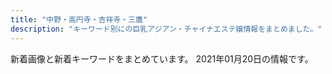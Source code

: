 ```yaml
---
title: "中野・高円寺・吉祥寺・三鷹"
description: "キーワード別にの巨乳アジアン・チャイナエステ嬢情報をまとめました。"
---
```


新着画像と新着キーワードをまとめています。
2021年01月20日の情報です。

<DmmAffiliateIns />
<KeywordTable
  shops={
    [
    {
        "station": "JR\u6771\u4e2d\u91ce\u99c5\u6771\u53e3",
        "keywords": {},
        "img_links": [
            "http://www.es-selene.link/sp/images/pc.jpg",
            "http://www.es-selene.link/sp/images/newsb.jpg",
            "http://www.es-selene.link/sp/menu/staff.jpg",
            "http://www.es-selene.link/staff/yuki.jpg",
            "http://www.es-selene.link/sp/images/head.jpg",
            "http://www.es-selene.link/sp/images/sys1.jpg",
            "http://www.es-selene.link/sp/images/ac2.jpg",
            "http://www.es-selene.link/img/sora1.jpg",
            "http://www.es-selene.link/img/miki1.jpg",
            "http://www.es-selene.link/sp/images/sys5.jpg",
            "http://www.es-selene.link/images/news.jpg",
            "http://www.es-selene.link/sp/images/rec2.jpg",
            "http://www.es-selene.link/images/interior_t.png",
            "http://www.es-selene.link/images/line.png",
            "http://www.es-selene.link/sp/images/tel.jpg",
            "http://www.es-selene.link/sp/staff/sora.jpg",
            "http://www.es-selene.link/images/sys1.png",
            "http://www.es-selene.link/sp/img/sora1.jpg",
            "http://www.es-selene.link/staff/sora.jpg",
            "http://www.es-selene.link/images/ac1.png",
            "http://www.es-selene.link/images/int1.png",
            "http://www.es-selene.link/staff/miki.jpg",
            "http://www.es-selene.link/sp/images/top.jpg",
            "http://www.es-selene.link/img/yuki1.jpg",
            "http://www.es-selene.link/sp/images/footer.jpg",
            "http://www.es-selene.link/sp/staff/miki.jpg",
            "http://www.es-selene.link/sp/menu/interior.jpg",
            "http://www.es-selene.link/sp/staff/yuki.jpg",
            "http://www.es-selene.link/sp/images/staff_t.jpg",
            "http://www.es-selene.link/sp/img/miki1.jpg",
            "http://www.es-selene.link/sp/images/int2.jpg",
            "http://www.es-selene.link/sp/images/sisu_t.jpg",
            "http://www.es-selene.link/sp/images/ac1.jpg",
            "http://www.es-selene.link/sp/images/sys2.jpg",
            "http://www.es-selene.link/sp/images/interior_t.jpg",
            "http://www.es-selene.link/sp/img/yuki1.jpg",
            "http://www.es-selene.link/images/mobile.jpg",
            "http://www.es-selene.link/images/int2.png",
            "http://www.es-selene.link/sp/images/ameba.jpg",
            "http://www.es-selene.link/sp/images/sys3.jpg",
            "http://www.es-selene.link/sp/menu/top.jpg",
            "http://www.es-selene.link/images/ac2.png",
            "http://www.es-selene.link/images/head.jpg",
            "http://www.es-selene.link/sp/images/time.jpg",
            "http://www.es-selene.link/sp/images/rec1.jpg",
            "http://www.es-selene.link/sp/images/sys4.jpg",
            "http://www.es-selene.link/sp/images/int1.jpg",
            "http://www.es-selene.link/images/koko_200x40.png",
            "http://www.es-selene.link/sp/images/news_t.jpg",
            "http://www.es-selene.link/images/sm.jpg",
            "http://www.es-selene.link/images/sys2.png",
            "http://www.es-selene.link/images/staff_t.png"
        ],
        "url": "http://www.es-selene.link/",
        "name": "Selene*\u30bb\u30ec\u30fc\u30cd"
    },
    {
        "name": "\u6c34\u4e2d\u82b1",
        "keywords": {
            "85": 2,
            "89": 6,
            "88": 6
        },
        "url": "http://suityuka.info/",
        "img_links": [
            "http://suityuka.info/img/miho1.jpg",
            "http://www.suityuka.info/img/miki1.jpg",
            "http://suityuka.info/i/gals/rumi1.jpg",
            "http://www.suityuka.info/img/yuri1.jpg",
            "http://suityuka.info/i/images/yuri1.jpg",
            "http://www.suityuka.info/images/m02.jpg",
            "http://suityuka.info/i/gals/miho1.jpg",
            "http://www.suityuka.info/img/miho1.jpg",
            "http://suityuka.info/img/miki1.jpg",
            "http://suityuka.info/img/mihoi1.jpg",
            "http://suityuka.info/i/gals/miki1.jpg",
            "http://suityuka.info/images/m03.jpg",
            "http://suityuka.info/images/m04.jpg",
            "http://suityuka.info/i/gals/yuri1.jpg",
            "http://suityuka.info/images/m02.jpg",
            "http://suityuka.info/img/yuri1.jpg",
            "http://www.suityuka.info/images/m04.jpg",
            "http://www.suityuka.info/images/m03.jpg",
            "http://www.suityuka.info/i/images/yuri1.jpg",
            "http://suityuka.info/img/rumi1.jpg"
        ],
        "station": "\u4e2d\u91ce\u5742\u4e0a\u99c5A1\u53e3"
    },
    {
        "name": "\u30d5\u30a7\u30a2\u30ea\u30fc",
        "station": "JR\u9ad8\u5186\u5bfa\u99c5\u5317\u53e3",
        "keywords": {
            "95": 3,
            "F": 1,
            "88": 1,
            "D": 2,
            "90": 1
        },
        "url": "https://fairy.relaxjp.com/",
        "img_links": [
            "https://fairy.relaxjp.com/css/nav/nav-005.png",
            "https://fairy.relaxjp.com/css/tel.png",
            "https://fairy.relaxjp.com/css/foot-tel.png",
            "https://fairy.relaxjp.com/css/staff/staff02.jpg",
            "https://fairy.relaxjp.com/css/c01.jpg",
            "https://fairy.relaxjp.com/css/staff/staff01.jpg",
            "https://fairy.relaxjp.com/css/nav/nav-004.png",
            "https://fairy.relaxjp.com/css/staff/staff03.jpg",
            "https://fairy.relaxjp.com/css/nav/nav-006.png",
            "https://fairy.relaxjp.com/css/nav/nav-003.png",
            "https://fairy.relaxjp.com/css/nav/nav-001.png",
            "https://fairy.relaxjp.com/css/topright02.jpg",
            "https://fairy.relaxjp.com/css/staff/staff04.jpg",
            "https://fairy.relaxjp.com/css/nav/nav-002.png",
            "https://fairy.relaxjp.com/css/staff/staff05.jpg"
        ]
    },
    {
        "url": "http://zeanfio.tokyo/",
        "img_links": [
            "http://zeanfio.tokyo/picture/pick.jpg",
            "http://zeanfio.tokyo/uploads/200613/1-20061313545XI.jpg",
            "http://zeanfio.tokyo/picture/news.jpg",
            "http://zeanfio.tokyo/picture/top.jpg",
            "http://zeanfio.tokyo/picture/room1.jpg",
            "http://zeanfio.tokyo/uploads/200826/1-200R612392D44.jpg",
            "http://zeanfio.tokyo/uploads/200826/1-200R61240062U.jpg",
            "http://zeanfio.tokyo/uploads/200526/1-2005260T929410.jpg",
            "http://zeanfio.tokyo/uploads/200525/1-2005251AZ0391.jpg",
            "http://zeanfio.tokyo/picture/face_bj1.png",
            "http://zeanfio.tokyo/picture/face.jpg",
            "http://zeanfio.tokyo/uploads/200826/1-200R612391O57.jpg",
            "http://zeanfio.tokyo/uploads/200826/1-200R61240505J.jpg",
            "http://zeanfio.tokyo/picture/room4.jpg",
            "http://zeanfio.tokyo/picture/s_staff.png",
            "http://zeanfio.tokyo/picture/room2.jpg",
            "http://zeanfio.tokyo/uploads/200615/1-200615130103941.jpg",
            "http://zeanfio.tokyo/uploads/200826/1-200R6123K2943.jpg",
            "http://zeanfio.tokyo/uploads/200826/1-200R612401XN.jpg",
            "http://zeanfio.tokyo/uploads/200826/1-200R612410XQ.jpg",
            "http://zeanfio.tokyo/picture/room3.jpg",
            "http://zeanfio.tokyo/uploads/200826/1-200R6123J3U4.jpg"
        ],
        "station": "JR\u5409\u7965\u5bfa\u99c5\u5317\u53e3",
        "name": "\u611b\u306e\u6d77",
        "keywords": {
            "E": 1,
            "85": 1,
            "86": 5,
            "D": 6
        }
    },
    {
        "keywords": {},
        "url": "http://relax-esthe.blue/",
        "station": "\u4e95\u837b\u99c5\u5357\u53e3",
        "name": "Cherry-\u30c1\u30a7\u30ea\u30fc-",
        "img_links": [
            "http://relax-esthe.blue/images/s5.jpg",
            "http://relax-esthe.blue/images/cg3.jpg",
            "http://relax-esthe.blue/images/s3.jpg",
            "http://relax-esthe.blue/images/s2.jpg",
            "http://relax-esthe.blue/images/cg1.jpg",
            "http://relax-esthe.blue/images/s1.jpg",
            "http://relax-esthe.blue/images/cg2.jpg",
            "http://relax-esthe.blue/images/cg4.jpg",
            "http://relax-esthe.blue/images/mobile.jpg",
            "http://relax-esthe.blue/images/bnr200.jpg"
        ]
    },
    {
        "url": "http://www.yumenoie.aromanv.com/",
        "station": "\u4e0a\u77f3\u795e\u4e95\u99c5\u5357\u53e3",
        "img_links": [
            "http://www.yumenoie.aromanv.com/images/m-right.jpg",
            "http://www.yumenoie.aromanv.com/files/004.jpg",
            "http://www.yumenoie.aromanv.com/files/003.jpg",
            "http://www.yumenoie.aromanv.com/images/m-top-right04.jpg",
            "http://www.yumenoie.aromanv.com/images/call.png",
            "http://www.yumenoie.aromanv.com/files/018-02.jpg",
            "http://www.yumenoie.aromanv.com/files/002-02.jpg",
            "http://www.yumenoie.aromanv.com/files/007-02.jpg",
            "http://www.yumenoie.aromanv.com/files/016-02.jpg",
            "http://www.yumenoie.aromanv.com/images/m-head.jpg",
            "http://www.yumenoie.aromanv.com/files/010-02.jpg",
            "http://www.yumenoie.aromanv.com/files/019-02.jpg",
            "http://www.yumenoie.aromanv.com/files/004-02.jpg",
            "http://www.yumenoie.aromanv.com/files/009.jpg",
            "http://www.yumenoie.aromanv.com/files/016.jpg",
            "http://www.yumenoie.aromanv.com/files/014-02.jpg",
            "http://www.yumenoie.aromanv.com/files/018.jpg",
            "http://www.yumenoie.aromanv.com/images/m-top-right01.jpg",
            "http://www.yumenoie.aromanv.com/images/top-left01.jpg",
            "http://www.yumenoie.aromanv.com/files/012-02.jpg",
            "http://www.yumenoie.aromanv.com/files/006.jpg",
            "http://www.yumenoie.aromanv.com/files/001.jpg",
            "http://www.yumenoie.aromanv.com/images/m-top-right03.jpg",
            "http://www.yumenoie.aromanv.com/images/m-left.jpg",
            "http://www.yumenoie.aromanv.com/files/013-02.jpg",
            "http://www.yumenoie.aromanv.com/files/019.jpg",
            "http://www.yumenoie.aromanv.com/files/011.jpg",
            "http://www.yumenoie.aromanv.com/files/002.jpg",
            "http://www.yumenoie.aromanv.com/photo_news/upimg/765155fc710510dd3a_0.jpg",
            "http://www.yumenoie.aromanv.com/files/014.jpg",
            "http://www.yumenoie.aromanv.com/files/015.jpg",
            "http://www.yumenoie.aromanv.com/files/013.jpg",
            "http://www.yumenoie.aromanv.com/files/006-02.jpg",
            "http://www.yumenoie.aromanv.com/files/012.jpg",
            "http://www.yumenoie.aromanv.com/files/015-02.jpg",
            "http://www.yumenoie.aromanv.com/files/001-02.jpg",
            "http://www.yumenoie.aromanv.com/images/m-yejiao.jpg",
            "http://www.yumenoie.aromanv.com/files/011-02.jpg",
            "http://www.yumenoie.aromanv.com/files/005.jpg",
            "http://www.yumenoie.aromanv.com/files/010.jpg",
            "http://www.yumenoie.aromanv.com/images/m-top02.jpg",
            "http://www.yumenoie.aromanv.com/files/003-02.jpg",
            "http://www.yumenoie.aromanv.com/files/017-02.jpg",
            "http://www.yumenoie.aromanv.com/files/005-02.jpg",
            "http://www.yumenoie.aromanv.com/files/017.jpg",
            "http://www.yumenoie.aromanv.com/images/m-top-right02.jpg",
            "http://www.yumenoie.aromanv.com/files/007.jpg",
            "http://www.yumenoie.aromanv.com/files/009-02.jpg"
        ],
        "name": "\u5922\u306e\u5bb6",
        "keywords": {
            "D": 28,
            "C": 8,
            "86": 16,
            "87": 20
        }
    },
    {
        "name": "\u6574\u4f53\u697d",
        "img_links": [
            "https://nakano-mensesthe.com/icon/yelp.png",
            "https://nakano-mensesthe.com/menu/gallery.png",
            "https://nakano-mensesthe.com/staff/yuri-l1.jpg",
            "https://nakano-mensesthe.com/room/esthe1.jpg",
            "https://nakano-mensesthe.com/room/esthe2.jpg",
            "https://nakano-mensesthe.com/menu/home.png",
            "https://nakano-mensesthe.com/staff/aki-l1.jpg",
            "https://nakano-mensesthe.com/images/main1.jpg",
            "https://nakano-mensesthe.com/icon/facebook.png",
            "https://nakano-mensesthe.com/room/3.jpg",
            "https://nakano-mensesthe.com/2019/10/05/tenpo.jpg",
            "https://nakano-mensesthe.com/icon/twitter.png",
            "https://nakano-mensesthe.com/link/mens-esthe.png",
            "https://nakano-mensesthe.com/staff/yuri-s1.jpg",
            "https://nakano-mensesthe.com/staff/eri-s1.jpg",
            "https://nakano-mensesthe.com/images/header3.png",
            "https://nakano-mensesthe.com/room/esthe3.jpg",
            "https://nakano-mensesthe.com/images/clear.png",
            "https://nakano-mensesthe.com/menu/friend.png",
            "https://nakano-mensesthe.com/room/7.jpg",
            "https://nakano-mensesthe.com/images/main-sp.jpg",
            "https://nakano-mensesthe.com/button/home.png",
            "https://nakano-mensesthe.com/room/1.jpg",
            "https://nakano-mensesthe.com/2019/08/31/1.jpg",
            "https://nakano-mensesthe.com/2020/12/21/eri.jpg",
            "https://nakano-mensesthe.com/room/2.jpg",
            "https://nakano-mensesthe.com/staff/eri-l1.jpg",
            "https://nakano-mensesthe.com/menu/blog.png",
            "https://nakano-mensesthe.com/room/8.jpg",
            "https://nakano-mensesthe.com/button/blog.png",
            "https://nakano-mensesthe.com/icon/line.png",
            "https://nakano-mensesthe.com/staff/nana-l1.jpg",
            "https://nakano-mensesthe.com/staff/nana-s1.jpg",
            "https://nakano-mensesthe.com/images/footer-l.png",
            "https://nakano-mensesthe.com/staff/aki-s1.jpg",
            "https://nakano-mensesthe.com/room/4.jpg",
            "https://nakano-mensesthe.com/images/footer-r.png",
            "https://nakano-mensesthe.com/menu/info.png",
            "https://nakano-mensesthe.com/button/staff.png"
        ],
        "url": "https://nakano-mensesthe.com/",
        "station": "\u65b0\u4e2d\u91ce\u99c54\u756a\u51fa\u53e3",
        "keywords": {}
    },
    {
        "url": "https://pureheart.tokyo/",
        "station": "JR\u837b\u7aaa\u99c5\u5317\u53e3",
        "img_links": [
            "https://pureheart.tokyo/sites/default/files/pictures/2020-04/ai_003.jpg",
            "https://pureheart.tokyo/sites/default/files/pictures/2018-06/serina_001.jpg",
            "https://pureheart.tokyo/sites/default/files/pictures/2018-09/miyuki_002_0.jpg",
            "https://pureheart.tokyo/sites/default/files/pictures/2018-06/emi_001.jpg",
            "https://pureheart.tokyo/sites/default/files/pictures/2020-06/riri_001.jpg",
            "https://pureheart.tokyo/sites/default/files/styles/large/public/pictures/2018-06/serina_001.jpg",
            "https://pureheart.tokyo/sites/default/files/styles/large/public/pictures/2021-01/rize_003_0.jpg",
            "https://pureheart.tokyo/sites/default/files/inline-images/PA311701.jpg",
            "https://pureheart.tokyo/sites/default/files/pictures/2020-12/rize_001.jpg",
            "https://pureheart.tokyo/sites/default/files/pictures/2021-01/rize_003_0.jpg",
            "https://pureheart.tokyo/sites/default/files/pictures/2018-06/noa_001.jpg",
            "https://pureheart.tokyo/sites/default/files/pictures/2019-05/44D9B271-E871-4A0F-B72E-7C8385588897.jpeg",
            "https://pureheart.tokyo/sites/default/files/inline-images/PA311702.jpg",
            "https://pureheart.tokyo/sites/default/files/pictures/2021-01/maki_002.jpg",
            "https://pureheart.tokyo/sites/default/files/pictures/2021-01/maki_001.jpg",
            "https://pureheart.tokyo/sites/default/files/pictures/2018-06/aya_001.jpg",
            "https://pureheart.tokyo/sites/default/files/pictures/2020-04/erina_005.jpg",
            "https://pureheart.tokyo/sites/default/files/pictures/2020-09/yuni_001.jpg",
            "https://pureheart.tokyo/sites/default/files/pictures/2018-12/shizuka_001_2.jpg"
        ],
        "name": "Pure Heart",
        "keywords": {
            "\u80f8": 2,
            "F": 5,
            "\u5de8\u4e73": 5,
            "\u4e73": 5,
            "\u304a\u3063\u3071\u3044": 1
        }
    },
    {
        "img_links": [
            "http://www.es-sanken.link/images/sys2.jpg",
            "http://www.es-sanken.link/sp/images/int2.jpg",
            "http://www.es-sanken.link/sp/img/mai1.jpg",
            "http://www.es-sanken.link/sp/staff/rina.jpg",
            "http://www.es-sanken.link/sp/images/tel.jpg",
            "http://www.es-sanken.link/sp/images/sys2.jpg",
            "http://www.es-sanken.link/images/staff_t.jpg",
            "http://www.es-sanken.link/staff/mayu.jpg",
            "http://www.es-sanken.link/img/mai1.jpg",
            "http://www.es-sanken.link/images/1.jpg",
            "http://www.es-sanken.link/staff/rina.jpg",
            "http://www.es-sanken.link/sp/img/rina1.jpg",
            "http://www.es-sanken.link/sp/images/rec1.jpg",
            "http://www.es-sanken.link/staff/mai.jpg",
            "http://www.es-sanken.link/sp/images/topgirl.jpg",
            "http://www.es-sanken.link/sp/images/interior_t.jpg",
            "http://www.es-sanken.link/images/rec1.jpg",
            "http://www.es-sanken.link/images/tg.jpg",
            "http://www.es-sanken.link/images/sm.jpg",
            "http://www.es-sanken.link/sp/staff/mayu.jpg",
            "http://www.es-sanken.link/sp/img/sayuri1.jpg",
            "http://www.es-sanken.link/sp/img/ayumi1.jpg",
            "http://www.es-sanken.link/sp/images/ac1.jpg",
            "http://www.es-sanken.link/sp/img/kana1.jpg",
            "http://www.es-sanken.link/images/6.jpg",
            "http://www.es-sanken.link/images/head.jpg",
            "http://www.es-sanken.link/sp/images/comment.jpg",
            "http://www.es-sanken.link/img/ayumi1.jpg",
            "http://www.es-sanken.link/sp/staff/kana.jpg",
            "http://www.es-sanken.link/sp/images/footer.jpg",
            "http://www.es-sanken.link/images/4.jpg",
            "http://www.es-sanken.link/sp/images/head.jpg",
            "http://www.es-sanken.link/images/up.png",
            "http://www.es-sanken.link/sp/images/staff_t.jpg",
            "http://www.es-sanken.link/img/mayu1.jpg",
            "http://www.es-sanken.link/images/interior_t.jpg",
            "http://www.es-sanken.link/staff/sayuri.jpg",
            "http://www.es-sanken.link/sp/images/ac2.jpg",
            "http://www.es-sanken.link/sp/images/int1.jpg",
            "http://www.es-sanken.link/images/tr.jpg",
            "http://www.es-sanken.link/staff/ayumi.jpg",
            "http://www.es-sanken.link/sp/images/sys1.jpg",
            "http://www.es-sanken.link/images/ta.jpg",
            "http://www.es-sanken.link/sp/images/news.jpg",
            "http://www.es-sanken.link/img/sayuri1.jpg",
            "http://www.es-sanken.link/img/kana1.jpg",
            "http://www.es-sanken.link/images/sys3.jpg",
            "http://www.es-sanken.link/images/sys1.jpg",
            "http://www.es-sanken.link/sp/images/newsb.png",
            "http://www.es-sanken.link/images/int2.jpg",
            "http://www.es-sanken.link/images/3.jpg",
            "http://www.es-sanken.link/images/2.jpg",
            "http://www.es-sanken.link/img/mai2.jpg",
            "http://www.es-sanken.link/sp/staff/ayumi.jpg",
            "http://www.es-sanken.link/sp/staff/mai.jpg",
            "http://www.es-sanken.link/sp/images/rec2.jpg",
            "http://www.es-sanken.link/sp/images/sys3.jpg",
            "http://www.es-sanken.link/staff/kana.jpg",
            "http://www.es-sanken.link/images/news.jpg",
            "http://www.es-sanken.link/images/rec2.jpg",
            "http://www.es-sanken.link/sp/img/mayu1.jpg",
            "http://www.es-sanken.link/images/5.jpg",
            "http://www.es-sanken.link/img/rina1.jpg",
            "http://www.es-sanken.link/images/int1.jpg",
            "http://www.es-sanken.link/sp/staff/sayuri.jpg"
        ],
        "keywords": {},
        "name": "S\u30fb\u30a2\u30ed\u30de",
        "url": "http://www.es-sanken.link",
        "station": "JR\u4e2d\u91ce\u99c5\u5317\u53e3"
    },
    {
        "img_links": [
            "http://dokodemodoa.info/uploads/201116/1-201116132154547.jpg",
            "http://dokodemodoa.info/picture/s_staff.png",
            "http://dokodemodoa.info/plus/images/room1.jpg",
            "http://dokodemodoa.info/plus/images/room2.jpg",
            "http://dokodemodoa.info/picture/top23.png",
            "http://dokodemodoa.info/picture/photo3.png",
            "http://dokodemodoa.info/uploads/201207/1-20120G0392Y17.jpg",
            "http://dokodemodoa.info/uploads/201105/1-2011051P21C63.jpg",
            "http://dokodemodoa.info/uploads/201105/1-2011051P31MW.jpg",
            "http://dokodemodoa.info/plus/images/room4.jpg",
            "http://dokodemodoa.info/picture/top22.png",
            "http://dokodemodoa.info/uploads/210105/1-21010510134C04.jpg",
            "http://dokodemodoa.info/uploads/201105/1-2011051P23WW.jpg",
            "http://dokodemodoa.info/picture/end.png",
            "http://dokodemodoa.info/plus/images/room3.jpg",
            "http://dokodemodoa.info/picture/i_therapist.png",
            "http://dokodemodoa.info/picture/s_new.png"
        ],
        "name": "\u3069\u3053\u3067\u3082\u30c9\u30a2",
        "url": "http://dokodemodoa.info/",
        "station": "JR\u897f\u837b\u7aaa\u99c5\u5357\u53e3",
        "keywords": {
            "F": 2,
            "E": 2
        }
    },
    {
        "url": "http://heal-rlx.com/",
        "keywords": {},
        "img_links": [
            "http://heal-rlx.com/images/access/road4.jpg",
            "http://heal-rlx.com/scdl/staff/10121.jpg",
            "http://heal-rlx.com/scdl/staff/10051.jpg",
            "http://heal-rlx.com/scdl/staff/10111.jpg",
            "http://heal-rlx.com/images/rec.jpg",
            "http://heal-rlx.com/scdl/staff/10122.jpg",
            "http://heal-rlx.com/images/access/road3.jpg",
            "http://heal-rlx.com/images/sptel.png",
            "http://heal-rlx.com/scdl/staff/10102.jpg",
            "http://heal-rlx.com/images/sptod.png",
            "http://heal-rlx.com/images/access/kanban.jpg",
            "http://heal-rlx.com/images/access/road1.jpg",
            "http://heal-rlx.com/images/access/roaddm.png",
            "http://heal-rlx.com/scdl/staff/10041.jpg",
            "http://heal-rlx.com/scdl/staff/10131.jpg",
            "http://heal-rlx.com/scdl/staff/10101.jpg",
            "http://heal-rlx.com/images/gallery/gallery03.jpg",
            "http://heal-rlx.com/images/gallery/gallery01.jpg",
            "http://heal-rlx.com/scdl/staff/10031.jpg",
            "http://heal-rlx.com/scdl/staff/10071.jpg",
            "http://heal-rlx.com/images/gallery/gallery02.jpg",
            "http://heal-rlx.com/images/campaign1.jpg",
            "http://heal-rlx.com/scdl/staff/10021.jpg",
            "http://heal-rlx.com/images/access/road2.jpg",
            "http://heal-rlx.com/scdl/staff/10011.jpg",
            "http://heal-rlx.com/images/campaign2.jpg"
        ],
        "name": "Angelica\u30fb\u30a2\u30f3\u30b8\u30a7\u30ea\u30ab",
        "station": "JR\u4e2d\u91ce\u99c5\u5357\u53e3"
    },
    {
        "name": "Grace\u30fb\u30b0\u30ec\u30fc\u30b9",
        "station": "JR\u4e09\u9df9\u99c5\u5357\u53e3",
        "url": "http://y-grace.work/",
        "img_links": [
            "http://y-grace.work/img/nari1.jpg",
            "http://y-grace.work/sp/images/int1.png",
            "http://y-grace.work/sp/images/sys6.png",
            "http://y-grace.work/images/news.png",
            "http://y-grace.work/sp/images/topgirl.jpg",
            "http://y-grace.work/images/sm.jpg",
            "http://y-grace.work/images/sys6.png",
            "http://y-grace.work/images/sys2.jpg",
            "http://y-grace.work/staff/natuki.jpg",
            "http://y-grace.work/images/2.jpg",
            "http://y-grace.work/images/sys4.jpg",
            "http://y-grace.work/images/tr.jpg",
            "http://y-grace.work/images/1.jpg",
            "http://y-grace.work/sp/images/sys2.jpg",
            "http://y-grace.work/sp/images/sys3.jpg",
            "http://y-grace.work/img/ko1.jpg",
            "http://y-grace.work/images/rt.png",
            "http://y-grace.work/images/concept.jpg",
            "http://y-grace.work/images/staff_t.jpg",
            "http://y-grace.work/sp/images/rec1.png",
            "http://y-grace.work/sp/staff/risa.jpg",
            "http://y-grace.work/images/rec2.png",
            "http://y-grace.work/sp/images/ac1.jpg",
            "http://y-grace.work/sp/images/sys4.jpg",
            "http://y-grace.work/staff/ko.jpg",
            "http://y-grace.work/sp/images/int3.jpg",
            "http://y-grace.work/images/3.jpg",
            "http://y-grace.work/sp/images/news.jpg",
            "http://y-grace.work/sp/img/natuki1.jpg",
            "http://y-grace.work/sp/images/head.jpg",
            "http://y-grace.work/images/int3.jpg",
            "http://y-grace.work/staff/risa.jpg",
            "http://y-grace.work/images/tgirl.jpg",
            "http://y-grace.work/sp/images/rt.png",
            "http://y-grace.work/sp/images/int4.jpg",
            "http://y-grace.work/sp/menu/staff.jpg",
            "http://y-grace.work/sp/images/staff_t.jpg",
            "http://y-grace.work/images/rec1.png",
            "http://y-grace.work/images/sys3.jpg",
            "http://y-grace.work/img/natuki1.jpg",
            "http://y-grace.work/sp/staff/nari.jpg",
            "http://y-grace.work/images/int2.jpg",
            "http://y-grace.work/images/int4.jpg",
            "http://y-grace.work/sp/images/tel.jpg",
            "http://y-grace.work/sp/menu/top.jpg",
            "http://y-grace.work/sp/staff/ko.jpg",
            "http://y-grace.work/sp/images/ta.png",
            "http://y-grace.work/img/risa1.jpg",
            "http://y-grace.work/images/int1.png",
            "http://y-grace.work/images/ac1.jpg",
            "http://y-grace.work/sp/images/newsb.png",
            "http://y-grace.work/sp/images/int2.jpg",
            "http://y-grace.work/sp/images/ac2.png",
            "http://y-grace.work/sp/img/ko1.jpg",
            "http://y-grace.work/sp/img/nari1.jpg",
            "http://y-grace.work/sp/img/risa1.jpg",
            "http://y-grace.work/images/head.jpg",
            "http://y-grace.work/images/sys1.jpg",
            "http://y-grace.work/sp/images/interior_t.jpg",
            "http://y-grace.work/sp/staff/natuki.jpg",
            "http://y-grace.work/sp/images/footer.png",
            "http://y-grace.work/sp/images/rec2.png",
            "http://y-grace.work/images/interior_t.jpg",
            "http://y-grace.work/staff/nari.jpg",
            "http://y-grace.work/images/ac2.png",
            "http://y-grace.work/sp/images/sys1.jpg",
            "http://y-grace.work/images/up.png"
        ],
        "keywords": {}
    },
    {
        "name": "Aroma Flower\uff5e\u30a2\u30ed\u30de\u30d5\u30e9\u30ef\u30fc\uff5e",
        "url": "https://aro-flower.com/",
        "station": "JR\u963f\u4f50\u30f6\u8c37\u99c5\u5357\u53e3",
        "img_links": [
            "https://aro-flower.com/wp-content/themes/este/img/2.jpg",
            "https://aro-flower.com/wp-content/uploads/2020/08/987654er.jpg",
            "https://aro-flower.com/wp-content/uploads/2018/12/tyfugihojska.jpg",
            "https://aro-flower.com/wp-content/themes/este/img/top-img01.png",
            "https://aro-flower.com/wp-content/uploads/2020/10/0987654908765sa.jpg",
            "https://aro-flower.com/wp-content/themes/este/img/top-img03a.png",
            "https://aro-flower.com/wp-content/uploads/2020/12/3908765sa.jpg",
            "https://aro-flower.com/wp-content/themes/este/img/1.jpg",
            "https://aro-flower.com/wp-content/uploads/2019/11/xcvbnmkpojihugy.jpg",
            "https://aro-flower.com/wp-content/uploads/2019/01/sahoaaxsjlklslkla.jpg",
            "https://aro-flower.com/wp-content/themes/este/img/tel.png",
            "https://aro-flower.com/wp-content/themes/este/img/4.jpg",
            "https://aro-flower.com/wp-content/themes/este/img/tel01.png",
            "https://aro-flower.com/wp-content/themes/este/img/5.jpg",
            "https://aro-flower.com/wp-content/uploads/2019/03/srdtyfugih.jpg",
            "https://aro-flower.com/wp-content/themes/este/img/top-img03.png",
            "https://aro-flower.com/wp-content/uploads/2020/12/1908765sa.jpg",
            "https://aro-flower.com/wp-content/uploads/2020/12/2908765sa.jpg",
            "https://aro-flower.com/wp-content/themes/este/img/6.jpg",
            "https://aro-flower.com/wp-content/uploads/2019/09/wasedrftyguihoj.jpg",
            "https://aro-flower.com/wp-content/themes/este/img/3.jpg"
        ],
        "keywords": {
            "D": 16,
            "\u80f8": 3,
            "G": 3,
            "\u30bb\u30af\u30b7\u30fc": 2,
            "E": 14
        }
    },
    {
        "name": "\u6843\u306e\u5fc3",
        "keywords": {},
        "url": "http://www.es-koi.link/",
        "img_links": [
            "http://www.es-koi.link/images/tel.jpg",
            "http://www.es-koi.link/images/6.jpg",
            "http://www.es-koi.link/images/int1.jpg",
            "http://www.es-koi.link/images/line.png",
            "http://www.es-koi.link/images/ais.jpg",
            "http://www.es-koi.link/images/sys1.jpg",
            "http://www.es-koi.link/images/3.jpg",
            "http://www.es-koi.link/img/sayuri1.jpg",
            "http://www.es-koi.link/images/interior_t.jpg",
            "http://www.es-koi.link/img/mimi1.jpg",
            "http://www.es-koi.link/img/raki1.jpg",
            "http://www.es-koi.link/images/head.jpg",
            "http://www.es-koi.link/images/info.jpg",
            "http://www.es-koi.link/images/staff_t.jpg",
            "http://www.es-koi.link/images/2.jpg",
            "http://www.es-koi.link/images/mobile.jpg",
            "http://www.es-koi.link/images/7.jpg",
            "http://www.es-koi.link/images/news.jpg",
            "http://www.es-koi.link/img/aoi1.jpg",
            "http://www.es-koi.link/images/int2.jpg",
            "http://www.es-koi.link/images/5.jpg",
            "http://www.es-koi.link/img/eri1.jpg",
            "http://www.es-koi.link/images/sys2.jpg"
        ],
        "station": "JR\u897f\u837b\u7aaa\u99c5\u5357\u53e3"
    },
    {
        "station": "\u897f\u837b\u7aaa\u99c5\u5317\u53e3",
        "url": "http://cutiehoney.estx.net/",
        "keywords": {},
        "img_links": [
            "http://cutiehoney.estx.net/images/index_04.jpg",
            "http://cutiehoney.estx.net/images/index_05.jpg",
            "http://cutiehoney.estx.net/staff/2/1.jpg",
            "http://cutiehoney.estx.net/images/staff_08.jpg",
            "http://cutiehoney.estx.net/images/new_10.jpg",
            "http://cutiehoney.estx.net/staff/3/1.jpg",
            "http://cutiehoney.estx.net/images/s1.jpg",
            "http://cutiehoney.estx.net/images/s2.jpg",
            "http://cutiehoney.estx.net/images/s3.jpg",
            "http://cutiehoney.estx.net/staff/1/1.jpg",
            "http://cutiehoney.estx.net/images/staff_06.jpg",
            "http://cutiehoney.estx.net/images/index_02.jpg",
            "http://cutiehoney.estx.net/images/index_07.jpg",
            "http://cutiehoney.estx.net/images/new_08.jpg",
            "http://cutiehoney.estx.net/images/index_11.jpg",
            "http://cutiehoney.estx.net/images/index_10.jpg"
        ],
        "name": "Cutie Honey \uff5e\u30ad\u30e5\u30fc\u30c6\u30a3\u30fc\u30cf\u30cb\u30fc\uff5e"
    },
    {
        "img_links": [
            "http://massage.black/images/kan.jpg",
            "http://massage.black/images/img02.jpg",
            "http://massage.black/images/s02.jpg",
            "http://massage.black/images/s01.jpg",
            "http://massage.black/images/qr.jpg",
            "http://massage.black/images/info.png",
            "http://massage.black/images/s03.jpg",
            "http://massage.black/images/img04.jpg"
        ],
        "station": "JR\u963f\u4f50\u30f6\u8c37\u99c5\u5317\u53e3",
        "name": "\u693f",
        "url": "http://massage.black/",
        "keywords": {}
    },
    {
        "keywords": {
            "90": 1,
            "88": 1,
            "86": 1,
            "85": 1,
            "C": 4
        },
        "name": "\u30a8\u30b9\u30fb\u30c8\u30c3\u30d7",
        "station": "JR\u4e09\u9df9\u99c5\u5357\u53e3",
        "url": "http://f-relax.net/",
        "img_links": [
            "http://f-relax.net/images/info.jpg",
            "http://f-relax.net/girl/04a.jpg",
            "http://f-relax.net/images/rec.jpg",
            "http://f-relax.net/images/rec_09.jpg",
            "http://f-relax.net/girl/03a.jpg",
            "http://f-relax.net/images/index_11.jpg",
            "http://f-relax.net/girl/04b.jpg",
            "http://f-relax.net/girl/02.jpg",
            "http://f-relax.net/girl/02a.jpg",
            "http://f-relax.net/girl/01b.jpg",
            "http://f-relax.net/images/index_01.jpg",
            "http://f-relax.net/images/index_06.jpg",
            "http://f-relax.net/girl/03b.jpg",
            "http://f-relax.net/images/index_03.jpg",
            "http://f-relax.net/girl/01a.jpg",
            "http://f-relax.net/girl/03.jpg",
            "http://f-relax.net/images/02.jpg",
            "http://f-relax.net/images/index_07.jpg",
            "http://f-relax.net/images/index_02.jpg",
            "http://f-relax.net/girl/04.jpg",
            "http://f-relax.net/images/index_13.jpg",
            "http://f-relax.net/images/line.jpg",
            "http://f-relax.net/images/acc.jpg",
            "http://f-relax.net/girl/01.jpg",
            "http://f-relax.net/images/index_16.jpg",
            "http://f-relax.net/images/index_04.jpg",
            "http://f-relax.net/images/index_14.jpg",
            "http://f-relax.net/images/index_12.jpg",
            "http://f-relax.net/images/sub_12.jpg",
            "http://f-relax.net/images/info_09.jpg",
            "http://f-relax.net/girl/02b.jpg",
            "http://f-relax.net/images/01.jpg",
            "http://f-relax.net/images/staff_09.jpg",
            "http://f-relax.net/images/index_05.jpg"
        ]
    },
    {
        "name": "\u7965\u60a6 \u3057\u3087\u3046\u3048\u3064",
        "url": "http://relaxbest.net/",
        "keywords": {
            "85": 1
        },
        "station": "\u9dfa\u30ce\u5bae\u99c5\u5317\u53e3",
        "img_links": [
            "http://relaxbest.net/images/store/03.jpg",
            "http://relaxbest.net/staffPhoto/s20201209220046.jpg",
            "http://relaxbest.net/staffPhoto/b20200202033738.jpg",
            "http://relaxbest.net/images/store/01.jpg",
            "http://relaxbest.net/images/store/02.jpg",
            "http://relaxbest.net/uploadfiles/images/campaignRelaxbest3.jpg",
            "http://relaxbest.net/staffPhoto/b20200904172838.jpg",
            "http://relaxbest.net/staffPhoto/s20200904172838.jpg",
            "http://relaxbest.net/js/sliderLine/slide_prev.png",
            "http://relaxbest.net/staffPhoto/s20200202033738.jpg",
            "http://relaxbest.net/images/returnBtn.png",
            "http://relaxbest.net/staffPhoto/s20200804090123.jpg",
            "http://relaxbest.net/images/store/05.jpg",
            "http://relaxbest.net/staffPhoto/b20200804090123.jpg",
            "http://relaxbest.net/js/sliderLine/slide_next.png",
            "http://relaxbest.net/images/store/04.jpg",
            "http://relaxbest.net/staffPhoto/b20201209220046.jpg"
        ]
    },
    {
        "url": "http://massage-aroma.red/",
        "img_links": [
            "http://massage-aroma.red/images/b4.jpg",
            "http://massage-aroma.red/images/b1.jpg",
            "http://massage-aroma.red/images/roser.png",
            "http://massage-aroma.red/images/b2.jpg",
            "http://massage-aroma.red/images/r4.jpg",
            "http://massage-aroma.red/images/kan.jpg",
            "http://massage-aroma.red/images/cg03.jpg",
            "http://massage-aroma.red/images/b5.jpg",
            "http://massage-aroma.red/images/b3.jpg",
            "http://massage-aroma.red/images/cg08.jpg",
            "http://massage-aroma.red/images/r2.jpg",
            "http://massage-aroma.red/images/rosel.png",
            "http://massage-aroma.red/images/r3.jpg",
            "http://massage-aroma.red/images/qrc.png",
            "http://massage-aroma.red/images/cg01.jpg",
            "http://massage-aroma.red/images/cg09.jpg",
            "http://massage-aroma.red/images/cg06.jpg",
            "http://massage-aroma.red/images/card.jpg",
            "http://massage-aroma.red/images/cg05.jpg",
            "http://massage-aroma.red/images/r1.jpg",
            "http://massage-aroma.red/images/tel.png",
            "http://massage-aroma.red/images/cg02.jpg",
            "http://massage-aroma.red/images/b6.jpg"
        ],
        "keywords": {
            "86": 36,
            "87": 3
        },
        "station": "\u4e2d\u91ce\u5742\u4e0a\u99c53\u756a\u53e3",
        "name": "\u5922\u6c17\u5206"
    },
    {
        "keywords": {},
        "station": "JR\u837b\u7aaa\u99c5\u5357\u53e3",
        "img_links": [
            "http://www.smamu.net/felax/view_event/photo/news1555811745.jpg",
            "http://www.smamu.net/felax/pc_schedule/photo/1565404613-1.jpg",
            "http://www.smamu.net/felax/pc_schedule/photo/1511422738-1.jpg",
            "http://www.smamu.net/felax/pc_schedule/photo/1590574344-1.jpg",
            "http://www.smamu.net/felax/pc_schedule/photo/1590574344-2.jpg",
            "http://www.smamu.net/felax/pc_schedule/photo/1517453567-1.jpg",
            "http://www.smamu.net/felax/pc_schedule/photo/1598447425-2.jpg",
            "http://www.smamu.net/felax/pc_schedule/photo/1565404403-2.jpg",
            "http://www.smamu.net/felax/pc_schedule/photo/1565404403-1.jpg",
            "http://www.smamu.net/felax/pc_schedule/photo/1576040135-1.jpg",
            "http://www.smamu.net/felax/pc_schedule/photo/1598447425-1.jpg",
            "http://www.smamu.net/felax/pc_schedule/photo/1568375660-1.jpg",
            "http://www.smamu.net/felax/news/photo/news1603447790.jpg",
            "http://www.smamu.net/felax/pc_schedule/photo/1574742324-1.jpg",
            "http://www.smamu.net/felax/pc_schedule/photo/1603447790-1.jpg",
            "http://www.smamu.net/felax/pc_schedule/photo/1595914855-2.jpg",
            "http://www.smamu.net/felax/pc_schedule/photo/1603447790-2.jpg",
            "http://www.smamu.net/felax/pc_schedule/photo/1576040135-2.jpg",
            "http://www.smamu.net/felax/pc_schedule/photo/1592795981-2.jpg",
            "http://www.smamu.net/felax/pc_schedule/photo/1511335107-1.jpg",
            "http://www.smamu.net/felax/pc_schedule/photo/m_noimage.jpg",
            "http://www.smamu.net/felax/view_obj/bn_top_mobile.png",
            "http://www.smamu.net/felax/pc_schedule/photo/1570586365-1.jpg",
            "http://www.smamu.net/felax/pc_schedule/photo/1592795981-1.jpg",
            "http://www.smamu.net/felax/pc_schedule/photo/1595914855-1.jpg",
            "http://www.smamu.net/felax/pc_schedule/photo/1566885846-1.jpg",
            "http://www.smamu.net/felax/view_event/photo/news1590361658.jpg",
            "http://www.smamu.net/felax/view_event/photo/news1569287483.jpg",
            "http://www.smamu.net/felax/view_event/photo/news1563170981.jpg"
        ],
        "url": "http://www.smamu.net/felax/",
        "name": "FELAX\uff5e\u30d5\u30a3\u30e9\u30c3\u30af\u30b9\uff5e"
    },
    {
        "img_links": [
            "http://www.smamu.net/juno/news/photo/1598442628.jpg",
            "http://www.smamu.net/juno/pc_schedule/photo/1597115329-1.jpg",
            "http://www.smamu.net/juno/pc_schedule/photo/1602148966-1.jpg",
            "http://www.smamu.net/juno/view_event/photo/news1597051332.jpg",
            "http://www.smamu.net/juno/pc_schedule/photo/1597053985-1.jpg",
            "http://www.smamu.net/juno/news/photo/1598442872.jpg",
            "http://www.smamu.net/juno/view_obj/p_head_top.png",
            "http://www.smamu.net/juno/view_event/photo/news1597032313.jpg",
            "http://www.smamu.net/juno/news/photo/news1597028346.jpg",
            "http://www.smamu.net/juno/pc_schedule/photo/m_noimage.jpg",
            "http://www.smamu.net/juno/pc_schedule/photo/1597028346-2.jpg",
            "http://www.smamu.net/juno/news/photo/1597025414.jpg",
            "http://www.smamu.net/juno/view_obj/p_head_price.png",
            "http://www.smamu.net/juno/pc_schedule/photo/1608191494-2.jpg",
            "http://www.smamu.net/juno/view_obj/bottom_line_02.png",
            "http://www.smamu.net/juno/news/photo/news1602148966.jpg",
            "http://www.smamu.net/juno/pc_schedule/photo/1602148966-2.jpg",
            "http://www.smamu.net/juno/view_obj/header_01.png",
            "http://www.smamu.net/juno/pc_schedule/photo/1597025414-2.jpg",
            "http://www.smamu.net/juno/view_event/photo/news1597050580.jpg",
            "http://www.smamu.net/juno/pc_schedule/photo/1597114489-1.jpg",
            "http://www.smamu.net/juno/view_obj/bn_top_mobile.jpg",
            "http://www.smamu.net/juno/news/photo/1597115329.jpg",
            "http://www.smamu.net/juno/upload/20201217-165228satomi_s101.jpg",
            "http://www.smamu.net/juno/pc_schedule/photo/1598442872-1.jpg",
            "http://www.smamu.net/juno/view_obj/hd_price_head.png",
            "http://www.smamu.net/juno/news/photo/news1597053985.jpg",
            "http://www.smamu.net/juno/view_obj/hd_top_information.png",
            "http://www.smamu.net/juno/pc_schedule/photo/1598442628-1.jpg",
            "http://www.smamu.net/juno/news/photo/news1608191494.jpg",
            "http://www.smamu.net/juno/view_obj/hd_top_newface.png",
            "http://www.smamu.net/juno/view_obj/bn_top_reserve.jpg",
            "http://www.smamu.net/juno/pc_schedule/photo/1597025414-1.jpg",
            "http://www.smamu.net/juno/news/photo/1597114489.jpg",
            "http://www.smamu.net/juno/view_obj/p_head_cast.png",
            "http://www.smamu.net/juno/view_obj/p_head_profile.png",
            "http://www.smamu.net/juno/pc_schedule/photo/1597115329-2.jpg",
            "http://www.smamu.net/juno/pc_schedule/photo/1597114489-2.jpg",
            "http://www.smamu.net/juno/pc_schedule/photo/1597028346-1.jpg",
            "http://www.smamu.net/juno/pc_schedule/photo/1597053985-2.jpg",
            "http://www.smamu.net/juno/pc_schedule/photo/1608191494-1.jpg"
        ],
        "keywords": {},
        "url": "http://www.smamu.net/juno/",
        "name": "Juno\uff5e\u30b8\u30e5\u30ce\u30fc\uff5e",
        "station": "JR\u837b\u7aaa\u99c5\u5357\u53e3"
    },
    {
        "keywords": {
            "D": 5,
            "86": 5,
            "C": 5,
            "87": 5
        },
        "name": "\u3082\u307f\u30fc\u3086",
        "station": "JR\u9ad8\u5186\u5bfa\u99c5\u5357\u53e3",
        "img_links": [
            "http://f-rlx.xyz/images/upload/thumb/12c7dee67ce9a3ec.jpg",
            "http://f-rlx.xyz/images/index_16.jpg",
            "http://f-rlx.xyz/s/images/slider/next.png",
            "http://f-rlx.xyz/images/upload/thumb/ca7495be19fbf15b.jpg",
            "http://f-rlx.xyz/images/upload/thumb/87360a30af268254.jpg",
            "http://f-rlx.xyz/s/images/t4.jpg",
            "http://f-rlx.xyz/images/index_05.jpg",
            "http://f-rlx.xyz/images/index_29.jpg",
            "http://f-rlx.xyz/images/upload/thumb/f4775f16c6fc9aa2.jpg",
            "http://f-rlx.xyz/images/index_01.jpg",
            "http://f-rlx.xyz/s/images/tel.png",
            "http://f-rlx.xyz/images/index_26.jpg",
            "http://f-rlx.xyz/images/upload/thumb/90170edff42fc458.jpg",
            "http://f-rlx.xyz/images/upload/thumb/939a60785cc7a167.jpg",
            "http://f-rlx.xyz/images/upload/thumb/740e5dec2ca54806.jpg",
            "http://f-rlx.xyz/s/images/iphone.png",
            "http://f-rlx.xyz/images/upload/thumb/612c61f669752eb1.jpg",
            "http://f-rlx.xyz/s/uploads/06.jpg",
            "http://f-rlx.xyz/s/images/pc.png",
            "http://f-rlx.xyz/images/02.jpg",
            "http://f-rlx.xyz/images/index_03.jpg",
            "http://f-rlx.xyz/images/index_13.jpg",
            "http://f-rlx.xyz/s/images/service_01.png",
            "http://f-rlx.xyz/images/index_20.jpg",
            "http://f-rlx.xyz/images/rec_11.jpg",
            "http://f-rlx.xyz/images/03.jpg",
            "http://f-rlx.xyz/images/upload/thumb/ce903c0949e659f6.jpg",
            "http://f-rlx.xyz/images/index_28.jpg",
            "http://f-rlx.xyz/girl/04.jpg",
            "http://f-rlx.xyz/images/index_27.jpg",
            "http://f-rlx.xyz/girl/02.jpg",
            "http://f-rlx.xyz/images/index_02.jpg",
            "http://f-rlx.xyz/s/images/slider/3.jpg",
            "http://f-rlx.xyz/s/image/nav_cast.png",
            "http://f-rlx.xyz/images/index_17.jpg",
            "http://f-rlx.xyz/girl/06.jpg",
            "http://f-rlx.xyz/images/info.jpg",
            "http://f-rlx.xyz/s/uploads/02.jpg",
            "http://f-rlx.xyz/images/index_23.jpg",
            "http://f-rlx.xyz/s/images/okubokomachi.jpg",
            "http://f-rlx.xyz/images/index_08.jpg",
            "http://f-rlx.xyz/images/index_07.jpg",
            "http://f-rlx.xyz/s/images/slider/prev.png",
            "http://f-rlx.xyz/girl/03.jpg",
            "http://f-rlx.xyz/s/images/t3.jpg",
            "http://f-rlx.xyz/s/image/nav_topics.png",
            "http://f-rlx.xyz/images/upload/thumb/2efa8499992b3a9c.jpg",
            "http://f-rlx.xyz/images/upload/thumb/b40c9bdbc5a67fd9.jpg",
            "http://f-rlx.xyz/images/index_10.jpg",
            "http://f-rlx.xyz/images/index_19.jpg",
            "http://f-rlx.xyz/images/upload/thumb/b5b618087f90a9f8.jpg",
            "http://f-rlx.xyz/images/info_11.jpg",
            "http://f-rlx.xyz/s/image/nav_hotel.png",
            "http://f-rlx.xyz/images/index_21.jpg",
            "http://f-rlx.xyz/images/upload/thumb/0365bf78f9f1e225.jpg",
            "http://f-rlx.xyz/s/images/t2.jpg",
            "http://f-rlx.xyz/images/index_09.jpg",
            "http://f-rlx.xyz/s/images/top_2.jpg",
            "http://f-rlx.xyz/images/index_24.jpg",
            "http://f-rlx.xyz/images/index_06.jpg",
            "http://f-rlx.xyz/images/index_04.jpg",
            "http://f-rlx.xyz/images/index_12.jpg",
            "http://f-rlx.xyz/images/index_15.jpg",
            "http://f-rlx.xyz/s/images/t1.jpg",
            "http://f-rlx.xyz/s/image/nav_sys.png",
            "http://f-rlx.xyz/images/staff_11.jpg",
            "http://f-rlx.xyz/images/upload/thumb/02f5c6f80e764efa.jpg",
            "http://f-rlx.xyz/s/image/nav_top.png",
            "http://f-rlx.xyz/images/rec.jpg",
            "http://f-rlx.xyz/s/image/nav_manga.png",
            "http://f-rlx.xyz/s/images/slider/1.jpg",
            "http://f-rlx.xyz/s/images/service_03.png",
            "http://f-rlx.xyz/s/images/kanban.jpg",
            "http://f-rlx.xyz/s/uploads/08.jpg",
            "http://f-rlx.xyz/images/01.jpg"
        ],
        "url": "http://f-rlx.xyz/"
    },
    {
        "img_links": [
            "http://rainbow.esnavi.work/2020033010050746.jpg",
            "http://rainbow.esnavi.work/2020022105445070.jpg",
            "http://rainbow.esnavi.work/sp_nav01.png",
            "http://rainbow.esnavi.work/mimi.jpg",
            "http://rainbow.esnavi.work/2020022105435581.jpg",
            "http://rainbow.esnavi.work/sp_top.jpg",
            "http://rainbow.esnavi.work/sp_nav03.png",
            "http://rainbow.esnavi.work/2020033010050818.jpg",
            "http://rainbow.esnavi.work/kanban.jpg",
            "http://rainbow.esnavi.work/tit_staff03.png",
            "http://rainbow.esnavi.work/sp_nav02.png"
        ],
        "name": "\u30ec\u30a4\u30f3\u30dc\u30fc",
        "keywords": {
            "84": 1,
            "88": 4,
            "E": 4,
            "86": 15,
            "D": 15,
            "C": 13
        },
        "station": "JR\u837b\u7aaa\u99c5\u897f\u53e3",
        "url": "http://rainbow.esnavi.work/"
    },
    {
        "station": "JR\u4e2d\u91ce\u99c5\u5357\u53e3",
        "url": "http://jetaime-massage.work/",
        "name": "\u30b8\u30e5\u30c6\u30fc\u30e0",
        "keywords": {
            "89": 2,
            "D": 3,
            "87": 2,
            "G": 2,
            "E": 2,
            "85": 1,
            "C": 11,
            "86": 2
        },
        "img_links": [
            "http://jetaime-massage.work/img/head.jpg",
            "http://jetaime-massage.work/img/sta15.jpg",
            "http://jetaime-massage.work/img/nos.jpg",
            "http://jetaime-massage.work/sp/img/acc.jpg",
            "http://jetaime-massage.work/sp/img/sys.jpg",
            "http://jetaime-massage.work/img/st2.jpg",
            "http://jetaime-massage.work/img/flash.jpg",
            "http://jetaime-massage.work/img/acc.jpg",
            "http://jetaime-massage.work/img/mo.png",
            "http://jetaime-massage.work/sp/img/add.jpg",
            "http://jetaime-massage.work/img/pickup20.jpg",
            "http://jetaime-massage.work/sp/img/p18.jpg",
            "http://jetaime-massage.work/img/sta16.jpg",
            "http://jetaime-massage.work/sp/img/tit.jpg",
            "http://jetaime-massage.work/img/st18.jpg",
            "http://jetaime-massage.work/sp/img/tel.jpg",
            "http://jetaime-massage.work/sp/img/t-t.jpg",
            "http://jetaime-massage.work/sp/img/t-a.jpg",
            "http://jetaime-massage.work/sp/img/cam.jpg",
            "http://jetaime-massage.work/sp/img/info.jpg",
            "http://jetaime-massage.work/sp/img/sta16.jpg",
            "http://jetaime-massage.work/sp/img/t-s.jpg",
            "http://jetaime-massage.work/img/s15.jpg",
            "http://jetaime-massage.work/img/botton.jpg",
            "http://jetaime-massage.work/sp/img/time.jpg",
            "http://jetaime-massage.work/sp/img/p16.jpg",
            "http://jetaime-massage.work/sp/img/pc.jpg",
            "http://jetaime-massage.work/img/s16.jpg",
            "http://jetaime-massage.work/img/st16.jpg",
            "http://jetaime-massage.work/img/st15.jpg",
            "http://jetaime-massage.work/img/sta18.jpg",
            "http://jetaime-massage.work/sp/img/t-r.jpg",
            "http://jetaime-massage.work/sp/img/botton.jpg",
            "http://jetaime-massage.work/sp/img/p15.jpg",
            "http://jetaime-massage.work/sp/img/t-o.jpg",
            "http://jetaime-massage.work/sp/img/sta18.jpg",
            "http://jetaime-massage.work/sp/img/pic.jpg",
            "http://jetaime-massage.work/img/s18.jpg",
            "http://jetaime-massage.work/sp/img/sta15.jpg"
        ]
    },
    {
        "name": "\u30e9\u30d6\u30ea\u30cf\u30fc\u30c8",
        "img_links": [
            "http://lovelyheart.iest.jp/images/staff/staff_02d.jpg",
            "http://lovelyheart.iest.jp/images/top/top_04.jpg",
            "http://lovelyheart.iest.jp/images/home/index_f.png",
            "http://lovelyheart.iest.jp/images/top_02.png",
            "http://lovelyheart.iest.jp/images/home/index_d.png",
            "http://lovelyheart.iest.jp/images/home/index_07.png",
            "http://lovelyheart.iest.jp/images/staff/staff_01d.jpg",
            "http://lovelyheart.iest.jp/images/top/top_06.jpg",
            "http://lovelyheart.iest.jp/images/home/index_19.png",
            "http://lovelyheart.iest.jp/images/home/index_g.png",
            "http://lovelyheart.iest.jp/images/page_top.png",
            "http://lovelyheart.iest.jp/images/headerParts01.png",
            "http://lovelyheart.iest.jp/images/staff/staff_05d.jpg",
            "http://lovelyheart.iest.jp/images/top/top_02.jpg",
            "http://lovelyheart.iest.jp/images/home/index_09.png",
            "http://lovelyheart.iest.jp/images/top/top_03.jpg",
            "http://lovelyheart.iest.jp/images/home/campaign_02.jpg",
            "http://lovelyheart.iest.jp/images/home/index_06.png",
            "http://lovelyheart.iest.jp/images/top/top_05.jpg",
            "http://lovelyheart.iest.jp/images/top/top_08.png",
            "http://lovelyheart.iest.jp/images/staff/staff_08d.jpg",
            "http://lovelyheart.iest.jp/images/staff/staff_01.png",
            "http://lovelyheart.iest.jp/images/home/index_tel.png",
            "http://lovelyheart.iest.jp/images/home/campaign_01.jpg",
            "http://lovelyheart.iest.jp/images/home/index_11.png",
            "http://lovelyheart.iest.jp/images/home/index_10.png",
            "http://lovelyheart.iest.jp/images/staff/staff_03.png",
            "http://lovelyheart.iest.jp/images/home/index_14.png",
            "http://lovelyheart.iest.jp/images/home/index_15.png",
            "http://lovelyheart.iest.jp/images/home/index_17.png",
            "http://lovelyheart.iest.jp/images/top/top_01.jpg",
            "http://lovelyheart.iest.jp/images/top_01.png",
            "http://lovelyheart.iest.jp/images/top_flash_01.jpg",
            "http://lovelyheart.iest.jp/images/staff/staff_07d.jpg",
            "http://lovelyheart.iest.jp/images/home/top.jpg",
            "http://lovelyheart.iest.jp/images/home/index_05.png",
            "http://lovelyheart.iest.jp/images/home/index_a.png",
            "http://lovelyheart.iest.jp/images/home/index_12.png",
            "http://lovelyheart.iest.jp/images/top_04.png",
            "http://lovelyheart.iest.jp/images/staff/staff_03d.jpg",
            "http://lovelyheart.iest.jp/images/staff/staff_04d.jpg",
            "http://lovelyheart.iest.jp/images/top_flash_02.jpg",
            "http://lovelyheart.iest.jp/images/home/index_01.png",
            "http://lovelyheart.iest.jp/images/home/index_13.png"
        ],
        "url": "http://lovelyheart.iest.jp/",
        "station": "\u6b66\u8535\u95a2\u99c5\u5317\u53e3",
        "keywords": {
            "84": 1,
            "88": 1,
            "85": 3,
            "C": 1,
            "D": 4,
            "E": 1,
            "86": 1
        }
    },
    {
        "keywords": {
            "86": 33,
            "89": 11,
            "C": 16,
            "87": 22,
            "E": 44,
            "88": 22,
            "D": 44
        },
        "station": "JR\u963f\u4f50\u30f6\u8c37\u99c5\u5357\u53e3",
        "url": "http://twocats.jps.mn/",
        "name": "\u4e21\u53ea\u732b\u30fb\u30ea\u30e3\u30f3\u30c1\u30fc\u30e2\u30fc",
        "img_links": [
            "http://twocats.jps.mn/images/s_news.jpg",
            "http://twocats.jps.mn/photos/sites/81/2019/09/2019091307472149.jpg",
            "http://twocats.jps.mn/images/r2.jpg",
            "http://twocats.jps.mn/images/end.png",
            "http://twocats.jps.mn/photos/sites/81/2019/09/2019092806151280.jpg",
            "http://twocats.jps.mn/images/r3.jpg",
            "http://twocats.jps.mn/images/room6.jpg",
            "http://twocats.jps.mn/photos/sites/81/2019/12/2019122202104857.jpg",
            "http://twocats.jps.mn/photos/sites/81/2020/12/2020121511174535.jpg",
            "http://cdn.dino-es.com/images/logo/150x40DinoEs.png",
            "http://cdn.dino-es.com/images/allpics/KL0e457a8ec2263a8f8aa6dd622d438b77/f387a5f5d8c2815a0ce1021fc0b588a4.jpg",
            "http://twocats.jps.mn/photos/sites/81/2020/02/2020020402051532.jpg",
            "http://cdn.dino-es.com/images/line.jpg",
            "http://twocats.jps.mn/images/room5.jpg",
            "http://twocats.jps.mn/photos/sites/81/2021/01/2021011713270659.jpg",
            "http://twocats.jps.mn/photos/sites/81/2019/12/2019122202104933.jpg",
            "http://twocats.jps.mn/images/top.jpg",
            "http://twocats.jps.mn/images/mobile.jpg",
            "http://twocats.jps.mn/images/r1.jpg",
            "http://twocats.jps.mn/images/r4.jpg",
            "http://twocats.jps.mn/images/room2.jpg",
            "http://twocats.jps.mn/images/room1.jpg",
            "http://twocats.jps.mn/images/room4.jpg",
            "http://twocats.jps.mn/images/room3.jpg",
            "http://twocats.jps.mn/photos/sites/81/2019/09/2019091307471566.jpg",
            "http://twocats.jps.mn/photos/sites/81/2020/12/2020121315002856.jpg",
            "http://twocats.jps.mn/photos/sites/81/2020/12/2020121315002829.jpg",
            "http://twocats.jps.mn/photos/sites/81/2020/11/2020111618465441.jpg"
        ]
    },
    {
        "name": "\u5f69\u6708",
        "img_links": [
            "http://oil-msg.com/satsuki/images/p-11.jpg",
            "http://oil-msg.com/satsuki/images/p-10.jpg",
            "http://oil-msg.com/satsuki/images/p-9.jpg",
            "http://oil-msg.com/satsuki/images/price_awaawa-1.png",
            "http://oil-msg.com/satsuki/images/price_awaawa-3.png",
            "http://oil-msg.com/satsuki/images/p-12.jpg",
            "http://oil-msg.com/satsuki/images/bnr_restart.jpg",
            "http://oil-msg.com/satsuki/images/p-5-1.jpg",
            "http://oil-msg.com/satsuki/images/back.png",
            "http://oil-msg.com/satsuki/images/copy.jpg",
            "http://oil-msg.com/satsuki/images/price_awaawa.png",
            "http://oil-msg.com/satsuki/images/price_other.png",
            "http://oil-msg.com/satsuki/images/p-8.jpg",
            "http://oil-msg.com/satsuki/images/symbol_red.png",
            "http://oil-msg.com/satsuki/images/campaign.jpg",
            "http://oil-msg.com/satsuki/images/special_campaign.jpg",
            "http://oil-msg.com/satsuki/images/mainImages.jpg",
            "http://oil-msg.com/satsuki/images/price_oillymph.png",
            "http://oil-msg.com/satsuki/images/p-5.jpg",
            "http://oil-msg.com/satsuki/images/osirase.jpg",
            "http://oil-msg.com/satsuki/images/price_awaawa-2.png"
        ],
        "keywords": {},
        "station": "JR\u897f\u837b\u7aaa\u99c5\u5317\u53e3",
        "url": "http://oil-msg.com/satsuki/"
    },
    {
        "img_links": [
            "http://hakanai.tokyo/plus/images/room5.jpg",
            "http://hakanai.tokyo/uploads/201225/1-2012251A2024P.jpg",
            "http://hakanai.tokyo/style/images/bj3.png",
            "http://hakanai.tokyo/uploads/200903/1-200Z3144JG54.jpg",
            "http://hakanai.tokyo/style/images/room2.jpg",
            "http://hakanai.tokyo/uploads/210112/1-21011216131CG.jpg",
            "http://hakanai.tokyo/style/images/girl-z2.jpg",
            "http://hakanai.tokyo/style/images/dt.jpg",
            "http://hakanai.tokyo/style/images/room1.jpg",
            "http://hakanai.tokyo/style/images/girl-z1.jpg",
            "http://hakanai.tokyo/style/images/top.png",
            "http://hakanai.tokyo/uploads/200903/1-200Z3144I92D.jpg",
            "http://hakanai.tokyo/style/images/mobile.jpg",
            "http://hakanai.tokyo/uploads/210112/1-21011215202O45.jpg",
            "http://hakanai.tokyo/style/images/staff_line.png",
            "http://hakanai.tokyo/style/images/room4.jpg",
            "http://hakanai.tokyo/uploads/210112/1-210112151943312.jpg",
            "http://hakanai.tokyo/uploads/210112/1-210112161334V9.jpg",
            "http://hakanai.tokyo/uploads/200703/1-200F314511G53.jpg",
            "http://hakanai.tokyo/uploads/210112/1-210112151422E5.jpg",
            "http://hakanai.tokyo/style/images/room3.jpg",
            "http://hakanai.tokyo/uploads/201225/1-2012251A210T8.jpg",
            "http://hakanai.tokyo/style/images/end.jpg",
            "http://hakanai.tokyo/uploads/200703/1-200F3144ZN57.jpg",
            "http://hakanai.tokyo/uploads/210112/1-210112161346461.jpg",
            "http://hakanai.tokyo/uploads/201225/1-2012251A14GR.jpg",
            "http://hakanai.tokyo/uploads/200903/1-200Z3144H2605.jpg"
        ],
        "station": "JR\u9ad8\u5186\u5bfa\u99c5\u5317\u53e3",
        "url": "http://hakanai.tokyo/",
        "keywords": {
            "D": 3,
            "86": 6,
            "C": 12,
            "E": 3
        },
        "name": "\u65b0\u53f0\u5317"
    },
    {
        "keywords": {},
        "name": "\u9b54\u732b",
        "station": "JR\u9ad8\u5186\u5bfa\u99c5\u5357\u53e3",
        "img_links": [
            "http://ms-heal.com/images/12.jpg",
            "http://ms-heal.com/images/07.jpg",
            "http://ms-heal.com/images/14.jpg",
            "http://ms-heal.com/images/053.jpg",
            "http://ms-heal.com/images/11.jpg",
            "http://ms-heal.com/images/131.jpg",
            "http://ms-heal.com/images/15.jpg",
            "http://ms-heal.com/images/082.jpg",
            "http://ms-heal.com/images/tiao.jpg",
            "http://ms-heal.com/images/052.jpg",
            "http://ms-heal.com/images/06.jpg",
            "http://ms-heal.com/images/01.jpg",
            "http://ms-heal.com/images/13.jpg",
            "http://ms-heal.com/images/05.jpg",
            "http://ms-heal.com/images/s_cast.png",
            "http://ms-heal.com/images/04.jpg",
            "http://ms-heal.com/images/girl.jpg",
            "http://ms-heal.com/images/08.jpg",
            "http://ms-heal.com/images/09.jpg",
            "http://ms-heal.com/images/03.jpg",
            "http://ms-heal.com/images/n3.jpg",
            "http://ms-heal.com/images/02.jpg",
            "http://ms-heal.com/images/tel.png",
            "http://ms-heal.com/images/n1.jpg",
            "http://ms-heal.com/images/116.jpg",
            "http://ms-heal.com/images/m1.jpg",
            "http://ms-heal.com/images/new1.jpg",
            "http://ms-heal.com/images/top1.jpg"
        ],
        "url": "http://ms-heal.com/"
    },
    {
        "img_links": [
            "http://tiramisu-o.com/uploads/ece2636e552ccdbaf2cac9f9eee51c28.jpg",
            "http://tiramisu-o.com/images/index_22.jpg",
            "http://tiramisu-o.com/images/index_08.jpg",
            "http://tiramisu-o.com/uploads/01928d7157707ed584ed91afaee09aa7.jpg",
            "http://tiramisu-o.com/uploads/ad5b83ad32836796dd7749edbda88c42.jpg",
            "http://tiramisu-o.com/images/photo_12.jpg",
            "http://tiramisu-o.com/images/index_10.jpg",
            "http://tiramisu-o.com/images/index_20.jpg",
            "http://tiramisu-o.com/images/index_03.jpg",
            "http://tiramisu-o.com/images/index_02.jpg",
            "http://tiramisu-o.com/images/index_12.jpg",
            "http://tiramisu-o.com/images/index_15.jpg",
            "http://tiramisu-o.com/uploads/0576a8bf93edc11647c2e4e17ae1a0e1.jpg",
            "http://tiramisu-o.com/uploads/748d799dda38b94591609302af071dd7.jpg",
            "http://tiramisu-o.com/uploads/5884fb095e084ab1c3fb3c13535db9d6.jpg",
            "http://tiramisu-o.com/images/index_19.jpg",
            "http://tiramisu-o.com/images/index_06.jpg",
            "http://tiramisu-o.com/uploads/a7263623a76fce9fd9e74e3c5231dde6.jpg",
            "http://tiramisu-o.com/uploads/0f11fd28e7ec7bc3475d7e4d04d97321.jpg",
            "http://tiramisu-o.com/uploads/c16088aeb419267011cf1f6cb5153cea.jpg",
            "http://tiramisu-o.com/images/link_11.jpg",
            "http://tiramisu-o.com/uploads/7c58aaecf422209a030b99bb8792a1cf.jpg",
            "http://tiramisu-o.com/images/photo_11.jpg",
            "http://tiramisu-o.com/uploads/a127317ec4f5d0dc2281168df4090856.jpg",
            "http://tiramisu-o.com/my_work/images/pic1.png",
            "http://tiramisu-o.com/images/index_01.jpg",
            "http://tiramisu-o.com/uploads/5978b51ecca66ca81d431bcaad128c75.jpg",
            "http://tiramisu-o.com/images/index_09.jpg",
            "http://tiramisu-o.com/images/index_07.jpg",
            "http://tiramisu-o.com/images/index_24.jpg",
            "http://tiramisu-o.com/uploads/74cae8e5ad5ff370a7835faa49a59ed0.jpg",
            "http://tiramisu-o.com/images/index_16.jpg",
            "http://tiramisu-o.com/images/girls_13.jpg",
            "http://tiramisu-o.com/images/girls_11.jpg",
            "http://tiramisu-o.com/images/index_17.jpg",
            "http://tiramisu-o.com/uploads/7ad70e845e154bf3fac932727fb23777.jpg",
            "http://tiramisu-o.com/uploads/1a05c443783e211268f5fd91fee961e6.jpg",
            "http://tiramisu-o.com/uploads/24dc578533fbd40c88dba3454a90df13.jpg",
            "http://tiramisu-o.com/images/index_23.jpg",
            "http://tiramisu-o.com/uploads/8db399091a85c075e1f0d0901aa7d948.jpg",
            "http://tiramisu-o.com/uploads/702c1288dd9843aabfbb06d182fec4f4.jpg",
            "http://tiramisu-o.com/images/index_13.jpg",
            "http://tiramisu-o.com/images/index_18.jpg",
            "http://tiramisu-o.com/uploads/4e0b8c43eddabd91acede0412c242113.jpg",
            "http://tiramisu-o.com/images/index_05.jpg",
            "http://tiramisu-o.com/images/index_04.jpg",
            "http://tiramisu-o.com/uploads/6f76cd9eaff23d5d6398e9d606a901d1.jpg"
        ],
        "url": "http://tiramisu-o.com/",
        "station": "JR\u837b\u7aaa\u99c5\u897f\u53e3",
        "keywords": {
            "86": 2,
            "85": 1,
            "88": 2,
            "E": 1,
            "87": 11,
            "C": 4,
            "D": 12,
            "90": 1
        },
        "name": "Tiramisu-\u30c6\u30a3\u30e9\u30df\u30b9-"
    },
    {
        "img_links": [
            "http://yuyu.est-u.com/staff/moe/1.jpg",
            "http://yuyu.est-u.com/images/index_01.jpg",
            "http://yuyu.est-u.com/images/s1.jpg",
            "http://yuyu.est-u.com/images/staff_11a.jpg",
            "http://yuyu.est-u.com/images/index_02.jpg"
        ],
        "station": "\u4e0a\u4e95\u8349\u99c5\u5357\u53e3",
        "keywords": {
            "C": 7
        },
        "name": "\u3086\u3046\u3086\u3046",
        "url": "http://yuyu.est-u.com/"
    },
    {
        "name": "\u3084\u3059\u3089\u304e\u51e6 \u82b1\u697d",
        "keywords": {},
        "station": "JR\u897f\u837b\u7aaa\u99c5\u5357\u53e3",
        "img_links": [
            "https://static.wixstatic.com/media/3f1889_31b52551f2694c2f911b20e71ef2b3b2~mv2_d_2700_1600_s_2.jpg",
            "https://static.wixstatic.com/media/3f1889_365a1c01b11e45068c4432b93f9c4bae~mv2.png",
            "https://static.wixstatic.com/media/3f1889_8e4787061f714a468e91941852cf1eec~mv2_d_1599_4320_s_2.jpg",
            "https://static.wixstatic.com/media/3f1889_fcd9b2e88eaf4467b0d433f465f82e29~mv2.jpg",
            "https://static.wixstatic.com/media/11062b_8b93d3d5a6584b69893408bb08e64122f000.jpg",
            "https://static.wixstatic.com/media/3f1889_df432e03872140c38add5b2746291971~mv2_d_1280_4830_s_2.png",
            "https://static.wixstatic.com/media/3f1889_d5863990d0fb4ec5be54d7f6e68f3d5f~mv2.png",
            "https://static.wixstatic.com/media/3f1889_ab8d2cf7913a412283ba6a9b444d2a6e~mv2.png",
            "https://static.wixstatic.com/media/3f1889_e91341eb203e4243bc92a5de17a173e2~mv2.png",
            "https://static.wixstatic.com/media/11062b_2042bb7351284f0f982e4787d37415e6f000.jpg",
            "https://static.wixstatic.com/media/11062b_adfb71c8d3184c0da6217c56e72cfd34f000.jpg",
            "https://static.wixstatic.com/media/3f1889_42006b8157ef484d90a6ac233fe797a4~mv2_d_2300_3517_s_2.png",
            "https://static.wixstatic.com/media/11062b_84f0c9aa252b4b2ab1114febc012eacbf000.jpg",
            "https://static.wixstatic.com/media/3f1889_8c2e9b0dd6a64ae4baaf64673e8f3f0f~mv2.jpg",
            "https://static.wixstatic.com/media/3f1889_769941b5f63d44329a1797c335d938ee~mv2.png",
            "https://static.wixstatic.com/media/3f1889_734d04c2a52d4e95afc0c103f98beb36~mv2.jpg"
        ],
        "url": "https://www.kagura.tokyo/"
    },
    {
        "name": "TIAMO \u30c6\u30a3\u30a2\u30e2",
        "keywords": {
            "83": 20,
            "84": 10,
            "F": 10,
            "85": 60,
            "87": 220,
            "86": 190,
            "88": 140,
            "D": 214,
            "89": 50,
            "C": 40,
            "E": 432
        },
        "station": "JR\u837b\u7aaa\u99c5\u5357\u53e3",
        "img_links": [
            "http://tiamo.est.cm/photos/sites/16/2020/07/2020073117235621.jpg",
            "http://tiamo.est.cm/photos/sites/16/2019/10/2019101009361790.jpg",
            "http://tiamo.est.cm/photos/sites/16/2021/01/2021010814011480.jpg",
            "http://tiamo.est.cm/photos/sites/16/2020/10/2020102816394236.jpg",
            "http://tiamo.est.cm/photos/sites/16/2020/07/2020073117240183.jpg",
            "http://tiamo.est.cm/photos/sites/16/2020/01/2020010214484750.jpg",
            "http://tiamo.est.cm/photos/sites/16/2021/01/2021010814005755.jpg",
            "http://tiamo.est.cm/photos/sites/16/2019/01/2019010701210525.jpg",
            "http://tiamo.est.cm/photos/sites/16/2019/02/2019022103514986.jpg",
            "http://tiamo.est.cm/photos/sites/16/2019/06/2019060309273039.jpg",
            "http://tiamo.est.cm/photos/sites/16/2020/12/2020122816370660.jpg",
            "http://tiamo.est.cm/photos/sites/16/2019/05/2019051506070732.jpg",
            "http://tiamo.est.cm/photos/sites/16/2019/06/2019061308384319.jpg",
            "http://tiamo.est.cm/photos/sites/16/2019/10/2019100609583559.jpg",
            "http://tiamo.est.cm/photos/sites/16/2018/12/2018122309504119.jpg",
            "http://tiamo.est.cm/photos/sites/16/2020/01/202001021448489.jpg",
            "http://tiamo.est.cm/images/s_news.jpg",
            "http://tiamo.est.cm/photos/sites/16/2020/01/2020010414482193.jpg",
            "http://tiamo.est.cm/photos/sites/16/2019/05/201905150606545.jpg",
            "http://tiamo.est.cm/photos/sites/16/2019/04/2019041407533520.jpg",
            "http://tiamo.est.cm/images/s_link.png",
            "http://tiamo.est.cm/photos/sites/16/2020/01/202001121439451.jpg",
            "http://tiamo.est.cm/images/room4.jpg",
            "http://tiamo.est.cm/photos/sites/16/2019/10/2019100609583438.jpg",
            "http://tiamo.est.cm/photos/sites/16/2019/07/2019071807511940.jpg",
            "http://tiamo.est.cm/photos/sites/16/2019/05/2019051805223561.jpg",
            "http://tiamo.est.cm/photos/sites/16/2019/02/2019021004291054.jpg",
            "http://tiamo.est.cm/photos/sites/16/2020/01/2020011214394469.jpg",
            "http://tiamo.est.cm/photos/sites/16/2020/01/2020013116443838.jpg",
            "http://tiamo.est.cm/photos/sites/16/2019/12/2019121213010461.jpg",
            "http://tiamo.est.cm/photos/sites/16/2019/11/2019111102212226.jpg",
            "http://tiamo.est.cm/photos/sites/16/2019/05/2019050406012387.jpg",
            "http://tiamo.est.cm/photos/sites/16/2019/06/2019060309273668.jpg",
            "http://tiamo.est.cm/photos/sites/16/2019/06/2019061308374125.jpg",
            "http://tiamo.est.cm/photos/sites/16/2020/12/2020121115410954.jpg",
            "http://tiamo.est.cm/photos/sites/16/2019/10/201910170236597.jpg",
            "http://tiamo.est.cm/photos/sites/16/2020/12/2020121115411084.jpg",
            "http://tiamo.est.cm/photos/sites/16/2019/02/201902150655387.jpg",
            "http://tiamo.est.cm/photos/sites/16/2019/11/2019112916425386.jpg",
            "http://tiamo.est.cm/photos/sites/16/2019/05/2019050806313810.jpg",
            "http://tiamo.est.cm/photos/sites/16/2019/01/2019013010164217.jpg",
            "http://tiamo.est.cm/photos/sites/16/2020/09/2020090113560014.jpg",
            "http://tiamo.est.cm/photos/sites/16/2020/02/2020022318144780.jpg",
            "http://tiamo.est.cm/photos/sites/16/2019/05/2019051805223542.jpg",
            "http://tiamo.est.cm/photos/sites/16/2019/09/2019092706034341.jpg",
            "http://tiamo.est.cm/photos/sites/16/2020/09/2020090119163997.jpg",
            "http://tiamo.est.cm/photos/sites/16/2020/09/2020091415400096.jpg",
            "http://tiamo.est.cm/photos/sites/16/2020/08/2020081718281333.jpg",
            "http://tiamo.est.cm/photos/sites/16/2019/02/2019022504461224.jpg",
            "http://tiamo.est.cm/photos/sites/16/2019/11/2019111618115535.jpg",
            "http://tiamo.est.cm/photos/sites/16/2019/11/2019111618114937.jpg",
            "http://tiamo.est.cm/photos/sites/16/2019/05/2019050709004996.jpg",
            "http://tiamo.est.cm/photos/sites/16/2019/11/201911211439573.jpg",
            "http://tiamo.est.cm/images/info.jpg",
            "http://tiamo.est.cm/photos/sites/16/2020/01/2020010214484798.jpg",
            "http://tiamo.est.cm/photos/sites/16/2019/09/2019091305155490.jpg",
            "http://tiamo.est.cm/photos/sites/16/2019/11/201911110221151.jpg",
            "http://tiamo.est.cm/photos/sites/16/2019/02/201902250446067.jpg",
            "http://tiamo.est.cm/photos/sites/16/2019/12/2019122413254665.jpg",
            "http://tiamo.est.cm/photos/sites/16/2019/10/2019103105053059.jpg",
            "http://tiamo.est.cm/photos/sites/16/2021/01/202101201031192.jpg",
            "http://tiamo.est.cm/photos/sites/16/2019/03/2019032704483312.jpg",
            "http://tiamo.est.cm/photos/sites/16/2020/04/2020040719074948.jpg",
            "http://tiamo.est.cm/photos/sites/16/2019/10/2019102808592746.jpg",
            "http://tiamo.est.cm/photos/sites/16/2020/01/2020013116444579.jpg",
            "http://tiamo.est.cm/photos/sites/16/2018/12/2018121406553544.jpg",
            "http://tiamo.est.cm/photos/sites/16/2019/04/2019040203465428.jpg",
            "http://tiamo.est.cm/photos/sites/16/2020/08/2020080919331991.jpg",
            "http://tiamo.est.cm/photos/sites/16/2020/12/2020121510401075.jpg",
            "http://tiamo.est.cm/photos/sites/16/2020/10/2020100411202830.jpg",
            "http://tiamo.est.cm/photos/sites/16/2020/12/2020121511394593.jpg",
            "http://tiamo.est.cm/photos/sites/16/2019/01/2019011704003027.jpg",
            "http://tiamo.est.cm/photos/sites/16/2020/09/2020090119164058.jpg",
            "http://tiamo.est.cm/images/room2.jpg",
            "http://tiamo.est.cm/photos/sites/16/2020/07/2020073117234868.jpg",
            "http://tiamo.est.cm/photos/sites/16/2019/06/2019060106550475.jpg",
            "http://tiamo.est.cm/photos/sites/16/2020/12/202012151040125.jpg",
            "http://tiamo.est.cm/photos/sites/16/2019/01/2019011704002432.jpg",
            "http://tiamo.est.cm/photos/sites/16/2019/06/2019061308373522.jpg",
            "http://tiamo.est.cm/images/s3.jpg",
            "http://tiamo.est.cm/images/tel.jpg",
            "http://tiamo.est.cm/photos/sites/16/2020/12/2020121115410880.jpg",
            "http://tiamo.est.cm/photos/sites/16/2019/04/201904210439188.jpg",
            "http://tiamo.est.cm/images/room1.jpg",
            "http://tiamo.est.cm/photos/sites/16/2020/10/2020101916060069.jpg",
            "http://tiamo.est.cm/photos/sites/16/2019/07/2019071807500551.jpg",
            "http://tiamo.est.cm/photos/sites/16/2020/10/2020102612574811.jpg",
            "http://tiamo.est.cm/photos/sites/16/2020/01/2020010414482161.jpg",
            "http://tiamo.est.cm/photos/sites/16/2019/06/2019060309274151.jpg",
            "http://tiamo.est.cm/photos/sites/16/2019/07/2019071807501169.jpg",
            "http://tiamo.est.cm/photos/sites/16/2019/03/2019030204165241.jpg",
            "http://tiamo.est.cm/photos/sites/16/2020/08/2020080919330287.jpg",
            "http://tiamo.est.cm/photos/sites/16/2019/01/2019013109493388.jpg",
            "http://tiamo.est.cm/photos/sites/16/2020/02/2020021316181264.jpg",
            "http://tiamo.est.cm/photos/sites/16/2019/11/2019112916424434.jpg",
            "http://tiamo.est.cm/photos/sites/16/2020/03/2020032117100085.jpg",
            "http://tiamo.est.cm/photos/sites/16/2019/03/2019032302514530.jpg",
            "http://tiamo.est.cm/photos/sites/16/2020/12/2020121115410975.jpg",
            "http://tiamo.est.cm/photos/sites/16/2020/04/2020040719075052.jpg",
            "http://tiamo.est.cm/photos/sites/16/2019/10/2019103105052685.jpg",
            "http://tiamo.est.cm/photos/sites/16/2020/01/2020012811063067.jpg",
            "http://tiamo.est.cm/photos/sites/16/2019/09/2019092706034376.jpg",
            "http://tiamo.est.cm/photos/sites/16/2020/03/2020032117100643.jpg",
            "http://tiamo.est.cm/photos/sites/16/2019/03/2019030204165278.jpg",
            "http://tiamo.est.cm/photos/sites/16/2019/02/201902040136128.jpg",
            "http://tiamo.est.cm/photos/sites/16/2019/10/2019100609583456.jpg",
            "http://tiamo.est.cm/photos/sites/16/2019/10/2019100609583491.jpg",
            "http://tiamo.est.cm/photos/sites/16/2019/09/2019091305161637.jpg",
            "http://tiamo.est.cm/photos/sites/16/2019/05/2019052205515177.jpg",
            "http://tiamo.est.cm/photos/sites/16/2020/07/2020073117233448.jpg",
            "http://tiamo.est.cm/photos/sites/16/2021/01/2021010814004971.jpg",
            "http://tiamo.est.cm/photos/sites/16/2019/02/2019022705551633.jpg",
            "http://tiamo.est.cm/photos/sites/16/2018/12/2018121406553576.jpg",
            "http://tiamo.est.cm/photos/sites/16/2019/12/2019122413254035.jpg",
            "http://tiamo.est.cm/photos/sites/16/2019/04/2019042312131627.jpg",
            "http://tiamo.est.cm/photos/sites/16/2018/12/2018122309504169.jpg",
            "http://tiamo.est.cm/photos/sites/16/2020/10/2020100215541310.jpg",
            "http://tiamo.est.cm/photos/sites/16/2019/10/2019100509040927.jpg",
            "http://tiamo.est.cm/photos/sites/16/2020/07/202007311723412.jpg",
            "http://tiamo.est.cm/photos/sites/16/2020/02/2020020810372852.jpg",
            "http://tiamo.est.cm/photos/sites/16/2020/02/2020022318144854.jpg",
            "http://tiamo.est.cm/photos/sites/16/2019/05/2019051506070075.jpg",
            "http://tiamo.est.cm/photos/sites/16/2019/04/2019041207560431.jpg",
            "http://tiamo.est.cm/photos/sites/16/2019/07/2019070304563516.jpg",
            "http://tiamo.est.cm/photos/sites/16/2020/08/2020080919325627.jpg",
            "http://tiamo.est.cm/photos/sites/16/2019/04/2019040203470171.jpg",
            "http://tiamo.est.cm/photos/sites/16/2018/12/2018121406553545.jpg",
            "http://tiamo.est.cm/photos/sites/16/2019/07/2019070304563152.jpg",
            "http://tiamo.est.cm/images/mobile.jpg",
            "http://tiamo.est.cm/photos/sites/16/2019/03/2019032302515060.jpg",
            "http://tiamo.est.cm/photos/sites/16/2019/01/201901301016379.jpg",
            "http://tiamo.est.cm/images/info2.jpg",
            "http://tiamo.est.cm/photos/sites/16/2019/01/201901070121054.jpg",
            "http://tiamo.est.cm/photos/sites/16/2020/12/2020120816534353.jpg",
            "http://tiamo.est.cm/photos/sites/16/2020/04/2020040719074887.jpg",
            "http://tiamo.est.cm/photos/sites/16/2019/07/201907180751140.jpg",
            "http://tiamo.est.cm/images/s_staff.png",
            "http://tiamo.est.cm/photos/sites/16/2020/12/2020122816370780.jpg",
            "http://tiamo.est.cm/photos/sites/16/2021/01/2021010814010579.jpg",
            "http://tiamo.est.cm/photos/sites/16/2020/02/2020021316180785.jpg",
            "http://tiamo.est.cm/images/room3.jpg",
            "http://tiamo.est.cm/photos/sites/16/2019/06/2019060106550595.jpg",
            "http://tiamo.est.cm/photos/sites/16/2019/04/2019042409430492.jpg",
            "http://tiamo.est.cm/photos/sites/16/2020/09/2020090310264131.jpg",
            "http://tiamo.est.cm/photos/sites/16/2019/10/2019101702370536.jpg",
            "http://tiamo.est.cm/photos/sites/16/2019/11/201911211440009.jpg",
            "http://tiamo.est.cm/photos/sites/16/2020/12/2020121511400588.jpg",
            "http://tiamo.est.cm/photos/sites/16/2019/02/2019022103515090.jpg",
            "http://tiamo.est.cm/photos/sites/16/2019/10/201910280859215.jpg",
            "http://tiamo.est.cm/photos/sites/16/2019/07/201907030456388.jpg"
        ],
        "url": "http://tiamo.est.cm/"
    },
    {
        "img_links": [
            "http://e-mira.net/_src/18381636/navi_11.png",
            "http://e-mira.net/_src/18381070/navi_14.png",
            "http://e-mira.net/_src/18381643/navi_15.png",
            "http://e-mira.net/_src/18381240/navi_12.png",
            "http://e-mira.net/_src/18381377/footer_02.png",
            "http://e-mira.net/_src/44478270/wechatimg152.jpg",
            "http://e-mira.net/_src/18381392/navi_12.png",
            "http://e-mira.net/_src/18381311/footer_06.png",
            "http://e-mira.net/_src/18381407/profile_05.png",
            "http://e-mira.net/_src/18381692/footer_02.png",
            "http://e-mira.net/_src/25639991/footer_02.png",
            "http://e-mira.net/_src/19217857/footer_02.png",
            "http://e-mira.net/_src/18381568/navi_12.png",
            "http://e-mira.net/_src/18381466/navi_14.png",
            "http://e-mira.net/_src/18381221/sign.png",
            "http://e-mira.net/_src/20881472/screenshot_smartselect_2018-03-16-12-15-07.jpg",
            "http://e-mira.net/_src/18381196/navi_12.png",
            "http://e-mira.net/_src/25639972/navi_13.png",
            "http://e-mira.net/_src/18381096/sign.png",
            "http://e-mira.net/_src/18381243/navi_14.png",
            "http://e-mira.net/_src/18381309/footer_04.png",
            "http://e-mira.net/_src/18381321/navi_11.png",
            "http://e-mira.net/_src/18381414/footer_04.png",
            "http://e-mira.net/_src/19217856/footer_03.png",
            "http://e-mira.net/_src/18381349/sign.png",
            "http://e-mira.net/_src/18381646/navi_10.png",
            "http://e-mira.net/_src/18381203/navi_10.png",
            "http://e-mira.net/_src/18381384/sign.png",
            "http://e-mira.net/_src/18381390/navi_11.png",
            "http://e-mira.net/_src/18381139/footer_06.png",
            "http://e-mira.net/_src/25639975/navi_14.png",
            "http://e-mira.net/_src/18381427/navi_12.png",
            "http://e-mira.net/_src/18381679/navi_15.png",
            "http://e-mira.net/_src/18381426/navi_11.png",
            "http://e-mira.net/_src/18381589/footer_04.png",
            "http://e-mira.net/_src/18381625/footer_05.png",
            "http://e-mira.net/_src/18381608/navi_15.png",
            "http://e-mira.net/_src/19217847/profile_05.png",
            "http://e-mira.net/_src/18381783/wechatimg232.jpg",
            "http://e-mira.net/_src/18381654/sign.png",
            "http://e-mira.net/_src/18381339/sign.png",
            "http://e-mira.net/_src/18381719/ac1.png",
            "http://e-mira.net/_src/18381282/navi_13.png",
            "http://e-mira.net/_src/25639978/navi_10.png",
            "http://e-mira.net/_src/19217848/sign.png",
            "http://e-mira.net/_src/18381461/navi_11.png",
            "http://e-mira.net/_src/18381279/navi_11.png",
            "http://e-mira.net/_src/18381624/footer_04.png",
            "http://e-mira.net/_src/44386550/wechatimg50.jpg",
            "http://e-mira.net/_src/18381565/navi_11.png",
            "http://e-mira.net/_src/18381272/sign.png",
            "http://e-mira.net/_src/18381262/sign.png",
            "http://e-mira.net/_src/18381154/navi_14.png",
            "http://e-mira.net/_src/18381368/smartselect_20190726-192136_wechat.jpg",
            "http://e-mira.net/_src/18381362/navi_14.png",
            "http://e-mira.net/_src/18381401/navi_10.png",
            "http://e-mira.net/_src/18381092/footer_05.png",
            "http://e-mira.net/_src/18381357/navi_12.png",
            "http://e-mira.net/_src/19217839/navi_11.png",
            "http://e-mira.net/_src/18381308/footer_03.png",
            "http://e-mira.net/_src/18381073/navi_10.png",
            "http://e-mira.net/_src/18381156/navi_15.png",
            "http://e-mira.net/_src/18381231/sign.png",
            "http://e-mira.net/_src/18381683/wechatimg233.jpg",
            "http://e-mira.net/_src/18381602/navi_12.png",
            "http://e-mira.net/_src/18381412/footer_02.png",
            "http://e-mira.net/_src/18381584/sign.png",
            "http://e-mira.net/_src/18381108/navi_13.png",
            "http://e-mira.net/_src/18381365/navi_10.png",
            "http://e-mira.net/_src/18381086/2ngh288160_5j9_anv8160kns5d6024f.jpg",
            "http://e-mira.net/_src/18381066/navi_12.png",
            "http://e-mira.net/_src/18381241/navi_13.png",
            "http://e-mira.net/_src/18381575/navi_10.png",
            "http://e-mira.net/_src/18381609/navi_15.png",
            "http://e-mira.net/_src/18381142/sign.png",
            "http://e-mira.net/_src/18381399/navi_15.png",
            "http://e-mira.net/_src/18381270/footer_07.png",
            "http://e-mira.net/_src/25639968/navi_11.png",
            "http://e-mira.net/_src/18381573/navi_15.png",
            "http://e-mira.net/_src/18381638/navi_12.png",
            "http://e-mira.net/_src/18381292/line2.png",
            "http://e-mira.net/_src/18381360/navi_13.png",
            "http://e-mira.net/_src/18381688/sign.png",
            "http://e-mira.net/_src/18381373/sign.png",
            "http://e-mira.net/_src/18381430/navi_13.png",
            "http://e-mira.net/_src/18381093/footer_06.png",
            "http://e-mira.net/_src/18381674/navi_13.png",
            "http://e-mira.net/_src/18381454/sign.png",
            "http://e-mira.net/_src/18381226/footer_04.png",
            "http://e-mira.net/_src/18381432/navi_14.png",
            "http://e-mira.net/_src/19217852/footer_07.png",
            "http://e-mira.net/_src/18381433/navi_15.png",
            "http://e-mira.net/_src/18381413/footer_03.png",
            "http://e-mira.net/_src/18381408/sign.png",
            "http://e-mira.net/_src/18381248/navi_10.png",
            "http://e-mira.net/_src/50327153/wechatimg156_20201124112344134.jpg",
            "http://e-mira.net/_src/18381675/navi_13.png",
            "http://e-mira.net/_src/50327149/wechatimg156_20201124112344134.jpg",
            "http://e-mira.net/_src/18381487/footer_07.png",
            "http://e-mira.net/_src/18381094/footer_07.png",
            "http://e-mira.net/_src/19217834/navi_14.png",
            "http://e-mira.net/_src/18381463/navi_12.png",
            "http://e-mira.net/_src/19217836/navi_13.png",
            "http://e-mira.net/_src/19217859/sign.png",
            "http://e-mira.net/_src/18381227/footer_05.png",
            "http://e-mira.net/_src/18381304/sign.png",
            "http://e-mira.net/_src/18381652/profile_05.png",
            "http://e-mira.net/_src/18381438/wechatimg152.jpg",
            "http://e-mira.net/_src/18381283/navi_13.png",
            "http://e-mira.net/_src/18381578/wechatimg108.jpg",
            "http://e-mira.net/_src/18381400/navi_10.png",
            "http://e-mira.net/_src/18381110/navi_14.png",
            "http://e-mira.net/_src/18381618/sign.png",
            "http://e-mira.net/_src/19217832/navi_15.png",
            "http://e-mira.net/_src/25639987/sign.png",
            "http://e-mira.net/_src/18381687/profile_05.png",
            "http://e-mira.net/_src/18381111/navi_15.png",
            "http://e-mira.net/_src/18381619/sign.png",
            "http://e-mira.net/_src/18381379/footer_04.png",
            "http://e-mira.net/_src/18381187/sign.png",
            "http://e-mira.net/_src/18381327/navi_14.png",
            "http://e-mira.net/_src/18381478/sign.png",
            "http://e-mira.net/_src/18381194/navi_11.png",
            "http://e-mira.net/_src/18381471/navi_10.png",
            "http://e-mira.net/_src/18381645/navi_10.png",
            "http://e-mira.net/_src/25639995/footer_06.png",
            "http://e-mira.net/_src/18381587/footer_02.png",
            "http://e-mira.net/_src/18381202/navi_15.png",
            "http://e-mira.net/_src/18381694/footer_04.png",
            "http://e-mira.net/_src/18381185/footer_07.png",
            "http://e-mira.net/_src/18381394/navi_13.png",
            "http://e-mira.net/_src/18381571/navi_14.png",
            "http://e-mira.net/_src/18381072/navi_15.png",
            "http://e-mira.net/_src/18381470/navi_10.png",
            "http://e-mira.net/_src/18381135/footer_02.png",
            "http://e-mira.net/_src/18381671/navi_11.png",
            "http://e-mira.net/_src/19217830/navi_10.png",
            "http://e-mira.net/_src/18381417/footer_07.png",
            "http://e-mira.net/_src/18381653/sign.png",
            "http://e-mira.net/_src/18381603/navi_12.png",
            "http://e-mira.net/_src/18381329/navi_15.png",
            "http://e-mira.net/_src/18381106/navi_12.png",
            "http://e-mira.net/_src/18381077/line.png",
            "http://e-mira.net/_src/18381372/profile_05.png",
            "http://e-mira.net/_src/18381693/footer_03.png",
            "http://e-mira.net/_src/18381640/navi_13.png",
            "http://e-mira.net/_src/19173124/wechatimg705.jpg",
            "http://e-mira.net/_src/44386546/smartselect_20190726-192136_wechat.jpg",
            "http://e-mira.net/_src/18381477/profile_05.png",
            "http://e-mira.net/_src/18381583/sign.png",
            "http://e-mira.net/_src/18381398/navi_15.png",
            "http://e-mira.net/_src/18381696/footer_06.png",
            "http://e-mira.net/_src/18381200/navi_14.png",
            "http://e-mira.net/_src/18381442/profile_05.png",
            "http://e-mira.net/_src/18381711/img20190616221341454274.jpg",
            "http://e-mira.net/_src/18381397/navi_14.png",
            "http://e-mira.net/_src/25639974/navi_14.png",
            "http://e-mira.net/_src/18381063/navi_11.png",
            "http://e-mira.net/_src/25639976/navi_15.png",
            "http://e-mira.net/_src/19217829/navi_10.png",
            "http://e-mira.net/_src/18381680/navi_10.png",
            "http://e-mira.net/_src/18381569/navi_13.png",
            "http://e-mira.net/_src/18381103/navi_11.png",
            "http://e-mira.net/_src/18381622/footer_02.png",
            "http://e-mira.net/_src/44386538/wechatimg70_20200612110516119.jpg",
            "http://e-mira.net/_src/18381310/footer_05.png",
            "http://e-mira.net/_src/18381183/footer_05.png",
            "http://e-mira.net/_src/18381225/footer_03.png",
            "http://e-mira.net/_src/18381483/footer_03.png",
            "http://e-mira.net/_src/18381089/footer_02.png",
            "http://e-mira.net/_src/18381705/sign.png",
            "http://e-mira.net/_src/18381209/line2.png",
            "http://e-mira.net/_src/25639979/navi_10.png",
            "http://e-mira.net/_src/19217814/wechatimg230.jpg",
            "http://e-mira.net/_src/39651631/wechatimg50.jpg",
            "http://e-mira.net/_src/18381570/navi_13.png",
            "http://e-mira.net/_src/18381695/footer_05.png",
            "http://e-mira.net/_src/18381246/navi_15.png",
            "http://e-mira.net/_src/25639994/footer_05.png",
            "http://e-mira.net/_src/25639986/profile_05.png",
            "http://e-mira.net/_src/18381359/navi_13.png",
            "http://e-mira.net/_src/31433038/wechatimg98.jpg",
            "http://e-mira.net/_src/25639970/navi_12.png",
            "http://e-mira.net/_src/18381330/navi_10.png",
            "http://e-mira.net/_src/18381657/footer_02.png",
            "http://e-mira.net/_src/18381567/navi_12.png",
            "http://e-mira.net/_src/18381181/footer_03.png",
            "http://e-mira.net/_src/18381345/footer_05.png",
            "http://e-mira.net/_src/18381482/footer_02.png",
            "http://e-mira.net/_src/18381740/wechatimg16.jpg",
            "http://e-mira.net/_src/18381443/sign.png",
            "http://e-mira.net/_src/18381150/navi_12.png",
            "http://e-mira.net/_src/18381676/navi_14.png",
            "http://e-mira.net/_src/18381662/footer_07.png",
            "http://e-mira.net/_src/18381721/ac2.png",
            "http://e-mira.net/_src/18381629/sign.png",
            "http://e-mira.net/_src/18381091/footer_04.png",
            "http://e-mira.net/_src/18381182/footer_04.png",
            "http://e-mira.net/_src/18381708/qr.png",
            "http://e-mira.net/_src/25639981/wechatimg156_20201124112344134.jpg",
            "http://e-mira.net/_src/18381289/navi_10.png",
            "http://e-mira.net/_src/18381637/navi_12.png",
            "http://e-mira.net/_src/18381075/line.png",
            "http://e-mira.net/_src/18381324/navi_13.png",
            "http://e-mira.net/_src/25639977/navi_15.png",
            "http://e-mira.net/_src/18381078/notice.png",
            "http://e-mira.net/_src/18381204/navi_10.png",
            "http://e-mira.net/_src/18381132/sign.png",
            "http://e-mira.net/_src/18381325/navi_13.png",
            "http://e-mira.net/_src/18381670/navi_11.png",
            "http://e-mira.net/_src/19217853/footer_06.png",
            "http://e-mira.net/_src/18381247/navi_10.png",
            "http://e-mira.net/_src/18381195/navi_12.png",
            "http://e-mira.net/_src/18381600/navi_11.png",
            "http://e-mira.net/_src/19217842/wechatimg98.jpg",
            "http://e-mira.net/_src/18381228/footer_06.png",
            "http://e-mira.net/_src/18381356/navi_11.png",
            "http://e-mira.net/_src/18381322/navi_12.png",
            "http://e-mira.net/_src/18381331/navi_10.png",
            "http://e-mira.net/_src/18381641/navi_14.png",
            "http://e-mira.net/_src/18381673/navi_12.png",
            "http://e-mira.net/_src/19217838/navi_12.png",
            "http://e-mira.net/_src/18381606/navi_14.png",
            "http://e-mira.net/_src/18381460/navi_11.png",
            "http://e-mira.net/_src/18381269/footer_06.png",
            "http://e-mira.net/_src/18381343/footer_03.png",
            "http://e-mira.net/_src/19217835/navi_13.png",
            "http://e-mira.net/_src/18381286/navi_15.png",
            "http://e-mira.net/_src/18381229/footer_07.png",
            "http://e-mira.net/_src/18381403/wechatimg50.jpg",
            "http://e-mira.net/_src/18381639/navi_13.png",
            "http://e-mira.net/_src/18381105/navi_12.png",
            "http://e-mira.net/_src/18381678/navi_15.png",
            "http://e-mira.net/_src/18381320/navi_11.png",
            "http://e-mira.net/_src/18381706/backback_03.png",
            "http://e-mira.net/_src/18381138/footer_05.png",
            "http://e-mira.net/_src/18381090/footer_03.png",
            "http://e-mira.net/_src/18381613/wechatimg705.jpg",
            "http://e-mira.net/_src/18381159/navi_10.png",
            "http://e-mira.net/_src/18381590/footer_05.png",
            "http://e-mira.net/_src/18381672/navi_12.png",
            "http://e-mira.net/_src/18381588/footer_03.png",
            "http://e-mira.net/_src/18381284/navi_14.png",
            "http://e-mira.net/_src/18381068/navi_13.png",
            "http://e-mira.net/_src/49954707/wechatimg150.jpg",
            "http://e-mira.net/_src/18381393/navi_12.png",
            "http://e-mira.net/_src/18381610/navi_10.png",
            "http://e-mira.net/_src/18381363/navi_15.png",
            "http://e-mira.net/_src/18381452/footer_07.png",
            "http://e-mira.net/_src/18381469/navi_15.png",
            "http://e-mira.net/_src/18381268/footer_05.png",
            "http://e-mira.net/_src/18381278/navi_11.png",
            "http://e-mira.net/_src/18381415/footer_05.png",
            "http://e-mira.net/_src/18381444/sign.png",
            "http://e-mira.net/_src/18381447/footer_02.png",
            "http://e-mira.net/_src/18381237/navi_11.png",
            "http://e-mira.net/_src/18381109/navi_14.png",
            "http://e-mira.net/_src/50913437/wechatimg412.jpg",
            "http://e-mira.net/_src/18381119/line2.png",
            "http://e-mira.net/_src/18381468/navi_15.png",
            "http://e-mira.net/_src/25639973/navi_13.png",
            "http://e-mira.net/_src/18381344/footer_04.png",
            "http://e-mira.net/_src/18381155/navi_14.png",
            "http://e-mira.net/_src/18381380/footer_05.png",
            "http://e-mira.net/_src/18381761/wechatimg329.jpg",
            "http://e-mira.net/_src/18381658/footer_03.png",
            "http://e-mira.net/_src/18381326/navi_14.png",
            "http://e-mira.net/_src/18381382/footer_07.png",
            "http://e-mira.net/_src/18381435/navi_10.png",
            "http://e-mira.net/_src/25639996/footer_07.png",
            "http://e-mira.net/_src/25639969/navi_11.png",
            "http://e-mira.net/_src/18381193/navi_11.png",
            "http://e-mira.net/_src/18381576/navi_10.png",
            "http://e-mira.net/_src/18381467/navi_14.png",
            "http://e-mira.net/_src/18381378/footer_03.png",
            "http://e-mira.net/_src/18381409/sign.png",
            "http://e-mira.net/_src/21452460/wechatimg232.jpg",
            "http://e-mira.net/_src/18381395/navi_13.png",
            "http://e-mira.net/_src/18381338/sign.png",
            "http://e-mira.net/_src/18381644/navi_15.png",
            "http://e-mira.net/_src/18381199/navi_14.png",
            "http://e-mira.net/_src/18381431/navi_14.png",
            "http://e-mira.net/_src/18381611/navi_10.png",
            "http://e-mira.net/_src/18381689/sign.png",
            "http://e-mira.net/_src/18381489/sign.png",
            "http://e-mira.net/_src/18381484/footer_04.png",
            "http://e-mira.net/_src/18381659/footer_04.png",
            "http://e-mira.net/_src/18381197/navi_13.png",
            "http://e-mira.net/_src/18381364/navi_15.png",
            "http://e-mira.net/_src/18381250/line2.png",
            "http://e-mira.net/_src/18381428/navi_12.png",
            "http://e-mira.net/_src/18381184/footer_06.png",
            "http://e-mira.net/_src/23056975/unnamed_%281%29.jpg",
            "http://e-mira.net/_src/18381114/navi_10.png",
            "http://e-mira.net/_src/18381592/footer_07.png",
            "http://e-mira.net/_src/18381346/footer_06.png",
            "http://e-mira.net/_src/18381419/sign.png",
            "http://e-mira.net/_src/18381582/profile_05.png",
            "http://e-mira.net/_src/18381479/sign.png",
            "http://e-mira.net/_src/18381725/ac4.png",
            "http://e-mira.net/_src/18381462/navi_12.png",
            "http://e-mira.net/_src/18381677/navi_14.png",
            "http://e-mira.net/_src/18381153/navi_13.png",
            "http://e-mira.net/_src/18381333/unnamed_20180612172938653.jpg",
            "http://e-mira.net/_src/18381158/navi_10.png",
            "http://e-mira.net/_src/18381280/navi_12.png",
            "http://e-mira.net/_src/23056970/unnamed_20180612172938653.jpg",
            "http://e-mira.net/_src/18381201/navi_15.png",
            "http://e-mira.net/_src/44478269/wechatimg152.jpg",
            "http://e-mira.net/_src/18381485/footer_05.png",
            "http://e-mira.net/_src/18381071/navi_15.png",
            "http://e-mira.net/_src/25639971/navi_12.png",
            "http://e-mira.net/_src/18381245/navi_15.png",
            "http://e-mira.net/_src/18381285/navi_14.png",
            "http://e-mira.net/_src/18381113/navi_10.png",
            "http://e-mira.net/_src/18381112/navi_15.png",
            "http://e-mira.net/_src/18381065/navi_12.png",
            "http://e-mira.net/_src/18381416/footer_06.png",
            "http://e-mira.net/_src/25639993/footer_04.png",
            "http://e-mira.net/_src/18381358/navi_12.png",
            "http://e-mira.net/_src/18381594/sign.png",
            "http://e-mira.net/_src/19217833/navi_14.png",
            "http://e-mira.net/_src/18381366/navi_10.png",
            "http://e-mira.net/_src/18381642/navi_14.png",
            "http://e-mira.net/_src/18381140/footer_07.png",
            "http://e-mira.net/_src/18381464/navi_13.png",
            "http://e-mira.net/_src/18381242/navi_13.png",
            "http://e-mira.net/_src/25639998/sign.png",
            "http://e-mira.net/_src/18381355/navi_11.png",
            "http://e-mira.net/_src/18381591/footer_06.png",
            "http://e-mira.net/_src/18381451/footer_06.png",
            "http://e-mira.net/_src/18381436/navi_10.png",
            "http://e-mira.net/_src/32345527/smartselect_20190726-192136_wechat.jpg",
            "http://e-mira.net/_src/18381605/navi_13.png",
            "http://e-mira.net/_src/18381239/navi_12.png",
            "http://e-mira.net/_src/18381152/navi_13.png",
            "http://e-mira.net/_src/21452507/wechatimg232.jpg",
            "http://e-mira.net/_src/18381617/profile_05.png",
            "http://e-mira.net/_src/18381288/navi_10.png",
            "http://e-mira.net/_src/18381281/navi_12.png",
            "http://e-mira.net/_src/18381607/navi_14.png",
            "http://e-mira.net/_src/18381664/sign.png",
            "http://e-mira.net/_src/18381465/navi_13.png",
            "http://e-mira.net/_src/18381391/navi_11.png",
            "http://e-mira.net/_src/18381648/wechatimg329.jpg",
            "http://e-mira.net/_src/18381788/wechatimg329.jpg",
            "http://e-mira.net/_src/19217837/navi_12.png",
            "http://e-mira.net/_src/18381107/navi_13.png",
            "http://e-mira.net/_src/18381627/footer_07.png",
            "http://e-mira.net/_src/18381434/navi_15.png",
            "http://e-mira.net/_src/18381149/navi_11.png",
            "http://e-mira.net/_src/18381180/footer_02.png",
            "http://e-mira.net/_src/18381157/navi_15.png",
            "http://e-mira.net/_src/18381148/navi_11.png",
            "http://e-mira.net/_src/18381323/navi_12.png",
            "http://e-mira.net/_src/18381347/footer_07.png",
            "http://e-mira.net/_src/18381069/navi_14.png",
            "http://e-mira.net/_src/19217854/footer_05.png",
            "http://e-mira.net/_src/18381623/footer_03.png",
            "http://e-mira.net/_src/25639992/footer_03.png",
            "http://e-mira.net/_src/18381660/footer_05.png",
            "http://e-mira.net/_src/18381566/navi_11.png",
            "http://e-mira.net/_src/18381067/navi_13.png",
            "http://e-mira.net/_src/18381238/navi_11.png",
            "http://e-mira.net/_src/18381486/footer_06.png",
            "http://e-mira.net/_src/18381151/navi_12.png",
            "http://e-mira.net/_src/18381572/navi_14.png",
            "http://e-mira.net/_src/18381574/navi_15.png",
            "http://e-mira.net/_src/18381601/navi_11.png",
            "http://e-mira.net/_src/18381224/footer_02.png",
            "http://e-mira.net/_src/18381337/profile_05.png",
            "http://e-mira.net/_src/32450222/unnamed_20180612172938653.jpg",
            "http://e-mira.net/_src/19217849/sign.png",
            "http://e-mira.net/_src/18381328/navi_15.png",
            "http://e-mira.net/_src/18381342/footer_02.png",
            "http://e-mira.net/_src/18381207/line2.png",
            "http://e-mira.net/_src/18381396/navi_14.png",
            "http://e-mira.net/_src/18381162/line2.png",
            "http://e-mira.net/_src/18381473/screenshot_smartselect_2018-03-16-12-15-07.jpg",
            "http://e-mira.net/_src/18381626/footer_06.png",
            "http://e-mira.net/_src/18381604/navi_13.png",
            "http://e-mira.net/_src/18381137/footer_04.png",
            "http://e-mira.net/_src/18381267/footer_04.png",
            "http://e-mira.net/_src/18381265/footer_02.png",
            "http://e-mira.net/_src/18381429/navi_13.png",
            "http://e-mira.net/_src/18381266/footer_03.png",
            "http://e-mira.net/_src/18381381/footer_06.png",
            "http://e-mira.net/_src/18381699/sign.png",
            "http://e-mira.net/_src/18381314/sign.png",
            "http://e-mira.net/_src/18381681/navi_10.png",
            "http://e-mira.net/_src/21452462/wechatimg98.jpg",
            "http://e-mira.net/_src/19217831/navi_15.png",
            "http://e-mira.net/_src/21452882/wechatimg108.jpg",
            "http://e-mira.net/_src/18381697/footer_07.png",
            "http://e-mira.net/_src/18381374/sign.png",
            "http://e-mira.net/_src/25639988/sign.png",
            "http://e-mira.net/_src/18381448/footer_03.png",
            "http://e-mira.net/_src/18381450/footer_05.png",
            "http://e-mira.net/_src/18381177/sign.png",
            "http://e-mira.net/_src/18381361/navi_14.png",
            "http://e-mira.net/_src/18381064/navi_11.png",
            "http://e-mira.net/_src/18381661/footer_06.png",
            "http://e-mira.net/_src/18381635/navi_11.png",
            "http://e-mira.net/_src/18381449/footer_04.png",
            "http://e-mira.net/_src/19217840/navi_11.png",
            "http://e-mira.net/_src/18381723/ac3.png",
            "http://e-mira.net/_src/18381117/line2.png",
            "http://e-mira.net/_src/19217855/footer_04.png",
            "http://e-mira.net/_src/18381425/navi_11.png",
            "http://e-mira.net/_src/18381312/footer_07.png",
            "http://e-mira.net/_src/18381307/footer_02.png",
            "http://e-mira.net/_src/18381136/footer_03.png"
        ],
        "station": "JR\u9ad8\u5186\u5bfa\u99c5\u5317\u53e3",
        "name": "\u30d4\u30e5\u30a2\u30cf\u30fc\u30c8",
        "keywords": {},
        "url": "http://e-mira.net/"
    },
    {
        "keywords": {
            "87": 1,
            "D": 2,
            "\u30bb\u30af\u30b7\u30fc": 3,
            "C": 2,
            "86": 2,
            "85": 1
        },
        "url": "http://lacure.oks.bz/",
        "img_links": [
            "http://lacure.oks.bz/photos/sites/19/2021/01/2021011112261593.jpg",
            "http://lacure.oks.bz/photos/sites/19/2021/01/2021011112261964.jpg",
            "http://lacure.oks.bz/images/room4.jpg",
            "http://lacure.oks.bz/photos/sites/19/2019/02/2019021111235740-e1549851847368.jpg",
            "http://lacure.oks.bz/images/room2.jpg",
            "http://lacure.oks.bz/images/s_staff.png",
            "http://lacure.oks.bz/photos/sites/19/2021/01/2021011112261794.jpg",
            "http://lacure.oks.bz/photos/sites/19/2021/01/2021011112261833.jpg",
            "http://lacure.oks.bz/images/1.jpg",
            "http://lacure.oks.bz/images/top.jpg",
            "http://lacure.oks.bz/photos/sites/19/2021/01/2021011112261516.jpg",
            "http://lacure.oks.bz/photos/sites/19/2021/01/2021010611303393-200x266.jpg",
            "http://lacure.oks.bz/images/room1.jpg",
            "http://lacure.oks.bz/photos/sites/19/2021/01/2021011112261995.jpg",
            "http://lacure.oks.bz/images/m4.jpg",
            "http://lacure.oks.bz/photos/sites/19/2021/01/2021011112261714.jpg",
            "http://lacure.oks.bz/photos/sites/19/2021/01/202101111226158.jpg",
            "http://lacure.oks.bz/photos/sites/19/2017/06/staff1-e1523757806454.jpg",
            "http://lacure.oks.bz/photos/sites/19/2021/01/2021010611082189.jpg",
            "http://lacure.oks.bz/images/news.jpg",
            "http://lacure.oks.bz/photos/sites/19/2021/01/2021010611303663-200x266.jpg",
            "http://lacure.oks.bz/images/pick.jpg",
            "http://lacure.oks.bz/photos/sites/19/2021/01/2021011112261438.jpg",
            "http://lacure.oks.bz/photos/sites/19/2021/01/2021011112394134.jpg",
            "http://lacure.oks.bz/images/m3.jpg",
            "http://lacure.oks.bz/photos/sites/19/2021/01/2021011112261781.jpg",
            "http://lacure.oks.bz/images/mobile.jpg",
            "http://lacure.oks.bz/photos/sites/19/2021/01/2021011112443789.jpg",
            "http://lacure.oks.bz/images/face.jpg",
            "http://lacure.oks.bz/images/face_bj1.png",
            "http://lacure.oks.bz/photos/sites/19/2021/01/2021011112261830.jpg",
            "http://lacure.oks.bz/images/m1.jpg",
            "http://lacure.oks.bz/images/m2.jpg",
            "http://lacure.oks.bz/photos/sites/19/2021/01/2021010611303343-200x266.jpg",
            "http://lacure.oks.bz/photos/sites/19/2021/01/202101111226185.jpg",
            "http://lacure.oks.bz/photos/sites/19/2020/06/2020062110315080.jpg",
            "http://lacure.oks.bz/photos/sites/19/2021/01/2021011112393578.jpg",
            "http://lacure.oks.bz/photos/sites/19/2021/01/2021010611082189-200x266.jpg",
            "http://lacure.oks.bz/images/room3.jpg",
            "http://lacure.oks.bz/photos/sites/19/2021/01/2021011112261455.jpg"
        ],
        "name": "\u30e9\u30ad\u30e5\u30a2",
        "station": "JR\u837b\u7aaa\u99c5\u5357\u53e3"
    },
    {
        "url": "http://doremi.estheya.com/",
        "station": "JR\u837b\u7aaa\u99c5\u897f\u53e3",
        "keywords": {
            "D": 1,
            "C": 2,
            "90": 1,
            "85": 1,
            "88": 1
        },
        "name": "DoReMi -\u30c9\u30ec\u30df-",
        "img_links": [
            "http://doremi.estheya.com/css/staff/staff01.png",
            "http://doremi.estheya.com/images/call.png",
            "http://doremi.estheya.com/css/head.png",
            "http://doremi.estheya.com/css/staff/staff003.png",
            "http://doremi.estheya.com/css/f-tel03.png",
            "http://doremi.estheya.com/css/tel04.png",
            "http://doremi.estheya.com/css/top02.png",
            "http://doremi.estheya.com/css/staff/staff02.png",
            "http://doremi.estheya.com/css/top04.png"
        ]
    },
    {
        "name": "\u3072\u307e\u308f\u308a",
        "img_links": [
            "http://heal-relax.com/css/nav/nav-003.jpg",
            "http://heal-relax.com/staff/maya/02.jpg",
            "http://heal-relax.com/staff/akane/01.jpg",
            "http://heal-relax.com/css/staff/up.jpg",
            "http://heal-relax.com/css/nav/nav-006.jpg",
            "http://heal-relax.com/staff/saki/01.jpg",
            "http://heal-relax.com/css/top-left0001.jpg",
            "http://heal-relax.com/css/nav/nav-001.jpg",
            "http://heal-relax.com/css/nav/nav-004.jpg",
            "http://heal-relax.com/css/tel01.png",
            "http://heal-relax.com/staff/maya/01.jpg",
            "http://heal-relax.com/staff/yui/01.jpg",
            "http://heal-relax.com/staff/rei/01.jpg",
            "http://heal-relax.com/staff/yuu/01.jpg",
            "http://heal-relax.com/css/nav/nav-002.jpg",
            "http://heal-relax.com/css/nav/nav-005.jpg",
            "http://heal-relax.com/css/top-left02.jpg",
            "http://heal-relax.com/css/top02.jpg",
            "http://heal-relax.com/css/staff/new.jpg"
        ],
        "station": "\u4e0a\u77f3\u795e\u4e95\u99c5\u5357\u53e3",
        "keywords": {},
        "url": "http://heal-relax.com/"
    },
    {
        "station": "JR\u837b\u7aaa\u99c5\u5357\u53e3",
        "keywords": {
            "C": 84,
            "82": 14,
            "89": 14,
            "\u30bb\u30af\u30b7\u30fc": 14,
            "D": 42,
            "83": 14,
            "85": 28,
            "E": 14,
            "\u80f8": 14,
            "87": 28,
            "88": 28,
            "86": 14
        },
        "name": "Candle \uff5e\u30ad\u30e3\u30f3\u30c9\u30eb\uff5e",
        "img_links": [
            "http://candle.mensest.work/media/sites/9/2020/12/1-4-150x150.jpg",
            "http://candle.mensest.work/media/sites/9/2020/12/1-2.jpg",
            "http://candle.mensest.work/media/sites/9/elementor/thumbs/1-5-p00xiuowp1h6aui8pmn668ogksihy9g9hm5b0k7oag.jpg",
            "http://candle.mensest.work/media/sites/9/2020/12/3-1-150x150.jpg",
            "http://candle.mensest.work/media/sites/9/elementor/thumbs/1-3-ozn0op47z9jyfmb95htzjl5vn2uodtziwmu3o3pbqw.jpg",
            "http://candle.mensest.work/media/sites/9/2020/12/1-5-150x150.jpg",
            "http://candle.mensest.work/media/sites/9/2020/12/2-3-150x150.jpg",
            "http://candle.mensest.work/media/sites/9/2020/11/EF6C081D-9329-466E-B5E9-27DA0E2C4ECE-200x300.jpeg",
            "http://candle.mensest.work/media/sites/9/2021/01/2-150x150.jpg",
            "http://candle.mensest.work/media/sites/9/elementor/thumbs/1-2-oytdcvqbto8vj51s937u67cgzmy9jj3l4efy6t2u9k.jpg",
            "http://candle.mensest.work/media/sites/9/2020/12/3.jpg",
            "http://candle.mensest.work/media/sites/9/2020/12/2.jpg",
            "http://candle.mensest.work/media/sites/9/2020/11/1-4-150x150.jpg",
            "http://candle.mensest.work/media/sites/9/2020/11/2-4.jpg",
            "http://candle.mensest.work/media/sites/9/2020/12/5-150x150.jpg",
            "http://candle.mensest.work/media/sites/9/2020/11/2-4-150x150.jpg",
            "http://candle.mensest.work/media/sites/9/2020/07/1-2.jpg",
            "http://candle.mensest.work/media/sites/9/2020/12/1-3-150x150.jpg",
            "http://candle.mensest.work/media/sites/9/2020/12/5-225x300.jpg",
            "http://candle.mensest.work/media/sites/9/2020/07/flash1-1.jpg",
            "http://candle.mensest.work/media/sites/9/2020/07/flash2-4.jpg",
            "http://candle.mensest.work/media/sites/9/2020/11/2-2.jpg",
            "http://candle.mensest.work/media/sites/9/2020/12/1-2-150x150.jpg",
            "http://candle.mensest.work/media/sites/9/2020/11/2-3.jpg",
            "http://candle.mensest.work/media/sites/9/2020/12/2-1-150x150.jpg",
            "http://candle.mensest.work/media/sites/9/2020/12/1-5.jpg",
            "http://candle.mensest.work/media/sites/9/2020/12/1-1-225x300.jpg",
            "http://candle.mensest.work/media/sites/9/2020/12/3-150x150.jpg",
            "http://candle.mensest.work/media/sites/9/2020/11/1-3.jpg",
            "http://candle.mensest.work/media/sites/9/2020/12/3-1.jpg",
            "http://candle.mensest.work/media/sites/9/2020/07/1-2-225x300.jpg",
            "http://candle.mensest.work/media/sites/9/2020/12/CBB0F5B0-E135-401D-9B02-DA7A2D8670CA-222x300.jpeg",
            "http://candle.mensest.work/media/sites/9/2020/11/2-3-225x300.jpg",
            "http://candle.mensest.work/media/sites/9/2020/12/2-3.jpg",
            "http://candle.mensest.work/media/sites/9/2021/01/2.jpg",
            "http://candle.mensest.work/media/sites/9/2020/12/4-150x150.jpg",
            "http://candle.mensest.work/media/sites/9/2020/11/1-4.jpg",
            "http://candle.mensest.work/media/sites/9/2020/12/1-1-150x150.jpg",
            "http://candle.mensest.work/media/sites/9/2020/12/2-150x150.jpg",
            "http://candle.mensest.work/media/sites/9/2020/12/2-2-150x150.jpg",
            "http://candle.mensest.work/media/sites/9/2021/01/1.jpg",
            "http://candle.mensest.work/media/sites/9/2020/12/1-3.jpg",
            "http://candle.mensest.work/media/sites/9/2020/12/5.jpg",
            "http://candle.mensest.work/media/sites/9/2020/12/2-1.jpg",
            "http://candle.mensest.work/media/sites/9/2020/11/2-3-150x150.jpg",
            "http://candle.mensest.work/media/sites/9/2020/12/4.jpg",
            "http://candle.mensest.work/media/sites/9/2020/12/2-2.jpg",
            "http://candle.mensest.work/media/sites/9/2020/07/top-2.jpg",
            "http://candle.mensest.work/media/sites/9/2020/11/2-2-150x150.jpg",
            "http://candle.mensest.work/media/sites/9/2021/01/1-150x150.jpg",
            "http://candle.mensest.work/media/sites/9/2020/12/1-1.jpg",
            "http://candle.mensest.work/media/sites/9/2020/11/1-3-150x150.jpg",
            "http://candle.mensest.work/media/sites/9/2020/12/1-4.jpg"
        ],
        "url": "http://candle.mensest.work/"
    },
    {
        "name": "\u53f0\u6e7eSpa",
        "img_links": [
            "http://esthe-taiwanspa.com/img/mask01.jpg",
            "http://esthe-taiwanspa.com/img/mask03.jpg",
            "http://esthe-taiwanspa.com/img/sara2.jpg",
            "http://esthe-taiwanspa.com/img/corona-3.jpg",
            "http://esthe-taiwanspa.com/img/honoka02.jpg",
            "http://esthe-taiwanspa.com/img/topbg02.jpg",
            "http://esthe-taiwanspa.com/img/head_img.png",
            "http://esthe-taiwanspa.com/img/miki.jpg",
            "http://esthe-taiwanspa.com/img/corona-4.jpg",
            "http://esthe-taiwanspa.com/img/mask04.jpg",
            "http://esthe-taiwanspa.com/img/mask02.jpg",
            "http://esthe-taiwanspa.com/img/pagetop.png",
            "http://esthe-taiwanspa.com/img/sara002.jpg",
            "http://esthe-taiwanspa.com/img/mami.jpg",
            "http://esthe-taiwanspa.com/img/yuki.jpg",
            "http://esthe-taiwanspa.com/img/corona-5.jpg",
            "http://esthe-taiwanspa.com/img/photo_01.jpg",
            "http://esthe-taiwanspa.com/img/tel_img.png",
            "http://esthe-taiwanspa.com/img/reina3.jpg",
            "http://esthe-taiwanspa.com/img/rei02.jpg",
            "http://esthe-taiwanspa.com/img/anna.png",
            "http://esthe-taiwanspa.com/img/emi001.jpg",
            "http://esthe-taiwanspa.com/img/corona-2.jpg",
            "http://esthe-taiwanspa.com/img/mask05.jpg",
            "http://esthe-taiwanspa.com/img/nana2.jpg",
            "http://esthe-taiwanspa.com/img/ami.jpg"
        ],
        "station": "JR\u837b\u7aaa\u99c5\u897f\u53e3",
        "keywords": {},
        "url": "http://esthe-taiwanspa.com/"
    },
    {
        "station": "JR\u837b\u7aaa\u99c5\u5357\u53e3",
        "url": "https://firelady.iest.info/",
        "img_links": [
            "https://firelady.iest.info/photos/sites/12/2020/12/2020123106502280.jpg",
            "https://firelady.iest.info/images/info.jpg",
            "https://firelady.iest.info/images/aa3.jpg",
            "https://firelady.iest.info/images/header_open.png",
            "https://firelady.iest.info/photos/sites/12/2020/12/2020123106501846.jpg",
            "https://firelady.iest.info/images/sp_ico06.png",
            "https://firelady.iest.info/images/header_mail.png",
            "https://firelady.iest.info/images/aa1.jpg",
            "https://firelady.iest.info/images/header_tel.png",
            "https://firelady.iest.info/images/aa2.jpg",
            "https://firelady.iest.info/photos/sites/12/2021/01/202101020322295.jpg",
            "https://firelady.iest.info/images/sp_ico04.png",
            "https://firelady.iest.info/photos/sites/12/2021/01/2021010202341941.jpg",
            "https://firelady.iest.info/photos/sites/12/2021/01/202101020221088.jpg",
            "https://firelady.iest.info/images/sp_tel.png",
            "https://firelady.iest.info/images/sp_header.png",
            "https://firelady.iest.info/images/sp_ico01.png",
            "https://firelady.iest.info/images/end.png",
            "https://firelady.iest.info/photos/sites/12/2021/01/2021011420353745.jpeg",
            "https://firelady.iest.info/photos/sites/12/2021/01/2021010203223183.jpg",
            "https://firelady.iest.info/photos/sites/12/2021/01/2021010203223221.jpg",
            "https://firelady.iest.info/images/sp_ico05.png",
            "https://firelady.iest.info/photos/sites/12/2021/01/2021011516044232.jpg",
            "https://firelady.iest.info/images/sp_ico03.png",
            "https://firelady.iest.info/photos/sites/12/2021/01/2021011411450514.jpg",
            "https://firelady.iest.info/images/sp_ico02.png"
        ],
        "keywords": {
            "E": 6,
            "D": 1,
            "C": 20,
            "85": 1,
            "88": 3,
            "89": 2,
            "86": 3,
            "87": 1
        },
        "name": "Firelady"
    },
    {
        "keywords": {
            "E": 4,
            "D": 11
        },
        "station": "\u91ce\u65b9\u99c5\u5357\u53e3",
        "name": "\u6c34\u6676\u5bae-\u3059\u3044\u3057\u3087\u3046\u304d\u3085\u3046-",
        "url": "https://su-rinpa.tokyo/",
        "img_links": [
            "https://su-rinpa.tokyo/wp-content/themes/este/img/1.jpg",
            "https://su-rinpa.tokyo/wp-content/themes/este/img/2.jpg",
            "https://su-rinpa.tokyo/wp-content/themes/este/img/top-img01.png",
            "https://su-rinpa.tokyo/wp-content/themes/este/img/top-img04.png",
            "https://su-rinpa.tokyo/wp-content/themes/este/img/4.jpg",
            "https://su-rinpa.tokyo/wp-content/uploads/2019/11/8sauika.jpg",
            "https://su-rinpa.tokyo/wp-content/themes/este/img/tel.png",
            "https://su-rinpa.tokyo/wp-content/uploads/2019/11/saaaaaaajksa.jpg",
            "https://su-rinpa.tokyo/wp-content/themes/este/img/3.jpg",
            "https://su-rinpa.tokyo/wp-content/uploads/2019/11/satuysa.jpg",
            "https://su-rinpa.tokyo/wp-content/themes/este/img/top-img02.png",
            "https://su-rinpa.tokyo/wp-content/uploads/2019/11/8sakjhasasa.jpg",
            "https://su-rinpa.tokyo/wp-content/themes/este/img/tel01.png"
        ]
    },
    {
        "url": "http://jewelry-hak.xyz/",
        "keywords": {},
        "name": "\u30a2\u30ef\u30a2\u30ef\u30d5\u30a7\u30a2\u30ea\u30fc",
        "img_links": [
            "http://jewelry-hak.xyz/_src/38511752/wechatimg47_20210118145652388.jpg",
            "http://jewelry-hak.xyz/_src/38511746/wechatimg30.jpg",
            "http://jewelry-hak.xyz/_src/50627325/wechatimg589_1.jpg",
            "http://jewelry-hak.xyz/_src/38511719/wechatimg570.jpg",
            "http://jewelry-hak.xyz/_src/50627327/wechatimg590.jpg",
            "http://jewelry-hak.xyz/_src/38511788/cam3.jpg",
            "http://jewelry-hak.xyz/_src/50627206/wechatimg589_1.jpg",
            "http://jewelry-hak.xyz/_src/38511749/wechatimg561.jpg",
            "http://jewelry-hak.xyz/_src/38511776/4.jpg",
            "http://jewelry-hak.xyz/_src/38511750/wechatimg561.jpg",
            "http://jewelry-hak.xyz/_src/49611183/wechatimg48_20210118145652340.jpg",
            "http://jewelry-hak.xyz/_src/50627324/wechatimg589_1.jpg",
            "http://jewelry-hak.xyz/_src/50627316/wechatimg584_20201202144744254.jpg",
            "http://jewelry-hak.xyz/_src/38511789/cam4.jpg",
            "http://jewelry-hak.xyz/_src/38511754/wechatimg47_20210118145652388.jpg",
            "http://jewelry-hak.xyz/_src/38511775/3.jpg",
            "http://jewelry-hak.xyz/_src/50627215/wechatimg591.jpg",
            "http://jewelry-hak.xyz/_src/50627205/wechatimg589_1.jpg",
            "http://jewelry-hak.xyz/_src/50627328/wechatimg590.jpg",
            "http://jewelry-hak.xyz/_src/38511787/cam3.jpg",
            "http://jewelry-hak.xyz/_src/50627315/wechatimg584_20201202144744254.jpg",
            "http://jewelry-hak.xyz/_src/38511779/line.png",
            "http://jewelry-hak.xyz/_src/39952823/line.png",
            "http://jewelry-hak.xyz/_src/38511786/cam2.jpg",
            "http://jewelry-hak.xyz/_src/49618165/slider1.jpg",
            "http://jewelry-hak.xyz/_src/38511790/cam4.jpg",
            "http://jewelry-hak.xyz/_src/38511791/navinavi_01.png",
            "http://jewelry-hak.xyz/_src/38511781/img20200108162027140241.png",
            "http://jewelry-hak.xyz/_src/49642825/mmexport1604298600845.jpg",
            "http://jewelry-hak.xyz/_src/50627225/wechatimg586.jpg",
            "http://jewelry-hak.xyz/_src/38511721/wechatimg571.jpg",
            "http://jewelry-hak.xyz/_src/38511751/wechatimg561.jpg",
            "http://jewelry-hak.xyz/_src/38513882/cam.jpg",
            "http://jewelry-hak.xyz/_src/38511723/wechatimg569_20201101131633190.jpg",
            "http://jewelry-hak.xyz/_src/38511717/wechatimg568.jpg",
            "http://jewelry-hak.xyz/_src/50627326/wechatimg590.jpg",
            "http://jewelry-hak.xyz/_src/38511753/wechatimg47_20210118145652388.jpg",
            "http://jewelry-hak.xyz/_src/50627214/wechatimg591.jpg",
            "http://jewelry-hak.xyz/_src/49611181/wechatimg48_20210118145652340.jpg",
            "http://jewelry-hak.xyz/_src/50627319/wechatimg585.jpg",
            "http://jewelry-hak.xyz/_src/38511760/wechatimg30.jpg",
            "http://jewelry-hak.xyz/_src/50627317/wechatimg584_20201202144744254.jpg",
            "http://jewelry-hak.xyz/_src/38511777/line.png",
            "http://jewelry-hak.xyz/_src/50627318/wechatimg585.jpg",
            "http://jewelry-hak.xyz/_src/50627320/wechatimg585.jpg",
            "http://jewelry-hak.xyz/_src/50627203/wechatimg585.jpg",
            "http://jewelry-hak.xyz/_src/50627226/wechatimg586.jpg",
            "http://jewelry-hak.xyz/_src/49611182/wechatimg48_20210118145652340.jpg",
            "http://jewelry-hak.xyz/_src/50627213/wechatimg591.jpg",
            "http://jewelry-hak.xyz/_src/38511774/2.jpg",
            "http://jewelry-hak.xyz/_src/50627202/wechatimg585.jpg",
            "http://jewelry-hak.xyz/_src/50627323/wechatimg589_1.jpg",
            "http://jewelry-hak.xyz/_src/38625720/wechatimg541.jpg",
            "http://jewelry-hak.xyz/_src/49618155/slider2.jpg",
            "http://jewelry-hak.xyz/_src/38511785/cam2.jpg",
            "http://jewelry-hak.xyz/_src/38511793/navinavi_02.png",
            "http://jewelry-hak.xyz/_src/50627227/wechatimg586.jpg",
            "http://jewelry-hak.xyz/_src/38513880/cam.jpg"
        ],
        "station": "JR\u9ad8\u5186\u5bfa\u99c5\u5317\u53e3"
    },
    {
        "station": "JR\u9ad8\u5186\u5bfa\u99c5\u5317\u53e3",
        "img_links": [
            "http://k-angel.info/images/a5.jpg",
            "http://k-angel.info/images/r1.jpg",
            "http://k-angel.info/images/g5.jpg",
            "http://k-angel.info/images/g2.jpg",
            "http://k-angel.info/images/r5.jpg",
            "http://k-angel.info/images/r3.jpg",
            "http://k-angel.info/images/r4.jpg",
            "http://k-angel.info/images/g01.jpg",
            "http://k-angel.info/images/g06.jpg",
            "http://k-angel.info/images/flash.jpg",
            "http://k-angel.info/images/r2.jpg",
            "http://k-angel.info/images/nana.jpg",
            "http://k-angel.info/images/flash1.jpg",
            "http://k-angel.info/images/r6.jpg",
            "http://k-angel.info/images/zi_staff.png"
        ],
        "name": "Angel\u30fb\u30a8\u30f3\u30b8\u30a7\u30eb",
        "url": "http://k-angel.info/",
        "keywords": {
            "C": 7
        }
    },
    {
        "name": "\u591c\u6765\u9999",
        "url": "http://www.come0.work/",
        "img_links": [
            "http://www.come0.work/templets/default/picture/top03.png",
            "http://www.come0.work/templets/default/picture/tit3.jpg",
            "http://www.come0.work/templets/default/picture/tit2.jpg",
            "http://www.come0.work/templets/default/picture/stal.png",
            "http://www.come0.work/uploads/201110/1-201110102F2323.jpg",
            "http://www.come0.work/uploads/201102/1-201102105636225.jpg",
            "http://www.come0.work/{dede:global.cfg_templets_skin/}/picture/cg01.jpg",
            "http://www.come0.work/templets/default/picture/tit1.jpg",
            "http://www.come0.work/templets/default/picture/top02.png",
            "http://www.come0.work/templets/default/picture/tit5.jpg",
            "http://www.come0.work/templets/default/picture/sys1.jpg",
            "http://www.come0.work/templets/default/picture/tit4.jpg",
            "http://www.come0.work/templets/default/picture/footer.png",
            "http://www.come0.work/uploads/201102/1-201102105649605.jpg",
            "http://www.come0.work/{dede:global.cfg_templets_skin/}/picture/cg02.jpg",
            "http://www.come0.work/templets/default/picture/top01.png"
        ],
        "station": "JR\u4e2d\u91ce\u99c5\u5357\u53e3",
        "keywords": {
            "\u4e73": 1
        }
    },
    {
        "keywords": {},
        "station": "\u6b66\u8535\u95a2\u99c5\u5357\u53e3",
        "name": "\u82b1\u706b",
        "url": "http://hanabi.iest.jp/",
        "img_links": [
            "http://hanabi.iest.jp/images/massage/massage_02a.jpg",
            "http://hanabi.iest.jp/images/demo/slider/images/slide2.png",
            "http://hanabi.iest.jp/images/staff_one/staff_ba.png",
            "http://hanabi.iest.jp/images/top/top_04.jpg",
            "http://hanabi.iest.jp/images/massage/massage_04a.jpg",
            "http://hanabi.iest.jp/images/home/index_tel.jpg",
            "http://hanabi.iest.jp/images/index_page_top.png",
            "http://hanabi.iest.jp/images/top/top_05.jpg",
            "http://hanabi.iest.jp/images/massage/massage_03a.jpg",
            "http://hanabi.iest.jp/images/staff_image/staff_03a.jpg",
            "http://hanabi.iest.jp/images/staff/staff_top.png",
            "http://hanabi.iest.jp/images/top/top_02.jpg",
            "http://hanabi.iest.jp/images/massage/massage_04b.jpg",
            "http://hanabi.iest.jp/images/top/top_08.png",
            "http://hanabi.iest.jp/images/home/index_13.jpg",
            "http://hanabi.iest.jp/images/staff_image/staff_05a.jpg",
            "http://hanabi.iest.jp/images/top/top_01.jpg",
            "http://hanabi.iest.jp/images/massage/massage_la.jpg",
            "http://hanabi.iest.jp/images/massage/massage_01b.jpg",
            "http://hanabi.iest.jp/images/demo/slider/images/slide1.png",
            "http://hanabi.iest.jp/images/massage/massage_02b.jpg",
            "http://hanabi.iest.jp/images/staff_image/staff_04b.jpg",
            "http://hanabi.iest.jp/images/staff_image/staff_04a.jpg",
            "http://hanabi.iest.jp/images/staff_image/staff_06a.jpg",
            "http://hanabi.iest.jp/images/top/top_06.jpg",
            "http://hanabi.iest.jp/images/staff_image/staff_01a.jpg",
            "http://hanabi.iest.jp/images/home/index_11.jpg",
            "http://hanabi.iest.jp/images/top/top_03.jpg",
            "http://hanabi.iest.jp/images/home/top.jpg",
            "http://hanabi.iest.jp/images/staff_image/staff_06b.jpg",
            "http://hanabi.iest.jp/images/staff_image/staff_05b.jpg",
            "http://hanabi.iest.jp/images/massage/massage_03b.jpg",
            "http://hanabi.iest.jp/images/demo/slider/images/slide3.png",
            "http://hanabi.iest.jp/images/massage/massage_01a.jpg"
        ]
    },
    {
        "img_links": [
            "http://aroma-relax.blue/images/an_3_02.jpg",
            "http://aroma-relax.blue/images/an_6_02.jpg",
            "http://aroma-relax.blue/images/staff_images/cg05.jpg",
            "http://aroma-relax.blue/images/slider/slide3.png",
            "http://aroma-relax.blue/images/slider/slide1s.png",
            "http://aroma-relax.blue/images/slider/slide2s.png",
            "http://aroma-relax.blue/images/an_4_02.jpg",
            "http://aroma-relax.blue/images/index_01.jpg",
            "http://aroma-relax.blue/images/an_1_01.jpg",
            "http://aroma-relax.blue/images/no.png",
            "http://aroma-relax.blue/images/staff_images/cg02.jpg",
            "http://aroma-relax.blue/images/a2.jpg",
            "http://aroma-relax.blue/images/r6.jpg",
            "http://aroma-relax.blue/images/r1.jpg",
            "http://aroma-relax.blue/images/an_2_01.jpg",
            "http://aroma-relax.blue/images/staff_images/cg03.jpg",
            "http://aroma-relax.blue/images/qr.jpg",
            "http://aroma-relax.blue/images/r3.jpg",
            "http://aroma-relax.blue/images/r2.jpg",
            "http://aroma-relax.blue/images/r5.jpg",
            "http://aroma-relax.blue/images/a1.jpg",
            "http://aroma-relax.blue/images/staff_images/cg07.jpg",
            "http://aroma-relax.blue/images/an_6_01.jpg",
            "http://aroma-relax.blue/images/slider/slide2.png",
            "http://aroma-relax.blue/images/slider/slide3s.png",
            "http://aroma-relax.blue/images/staff_images/cg01.jpg",
            "http://aroma-relax.blue/images/r4.jpg",
            "http://aroma-relax.blue/images/a4.jpg",
            "http://aroma-relax.blue/images/staff_images/cg08.jpg",
            "http://aroma-relax.blue/images/an_4_01.jpg",
            "http://aroma-relax.blue/images/line.jpg",
            "http://aroma-relax.blue/images/an_5_02.jpg",
            "http://aroma-relax.blue/images/an_5_01.jpg",
            "http://aroma-relax.blue/images/an_1_02.jpg",
            "http://aroma-relax.blue/images/ff.jpg",
            "http://aroma-relax.blue/images/a3.jpg",
            "http://aroma-relax.blue/images/an_2_02.jpg",
            "http://aroma-relax.blue/images/slider/slide1.png",
            "http://aroma-relax.blue/images/an_3_01.jpg"
        ],
        "name": "\u3086\u304d\u59eb",
        "url": "http://aroma-relax.blue/",
        "station": "JR\u9ad8\u5186\u5bfa\u99c5\u5357\u53e3",
        "keywords": {
            "86": 6,
            "E": 3,
            "D": 3
        }
    },
    {
        "url": "http://flower.este.work/",
        "keywords": {
            "E": 44,
            "C": 10,
            "83": 10,
            "90": 22,
            "84": 22,
            "D": 22,
            "88": 22
        },
        "station": "JR\u5409\u7965\u5bfa\u99c5\u5317\u53e3",
        "img_links": [
            "http://flower.este.work/2/uploadimg/1582956017.jpg",
            "http://flower.este.work/clock-5cc2bd5bcb7451b383ea47c700e43ebef3d82c1ed848c3d687cdd456fbe5589c.png",
            "http://flower.este.work/road02.jpg",
            "http://flower.este.work/2/uploadimg/1594008592.jpg",
            "http://flower.este.work/2/uploadimg/1582956078.jpg",
            "http://flower.este.work/2/uploadimg/1605325559.jpg",
            "http://flower.este.work/2/uploadimg/1588680350.jpg",
            "http://flower.este.work/2/uploadimg/1605327663.jpg",
            "http://flower.este.work/2/uploadimg/1582955908.jpg",
            "http://flower.este.work/2/uploadimg/1605325806.jpg",
            "http://flower.este.work/tel-c3a2f172a4364233cf4953ba8413cf3ce106683e214ac163f0bcec0a8d4147e4.png",
            "http://flower.este.work/road01.jpg",
            "http://flower.este.work/road04.jpg",
            "http://flower.este.work/road03.jpg",
            "http://flower.este.work/2/uploadimg/1605325605.jpg"
        ],
        "name": "Flower"
    },
    {
        "name": "\u30b9\u30a4\u30fc\u30c8\u30cf\u30cb\u30fc",
        "img_links": [
            "http://sweet-honey.jpn.mn/images/mainimg02.png",
            "http://sweet-honey.jpn.mn/photos/sites/68/2019/12/2019121009263013.jpg",
            "http://sweet-honey.jpn.mn/photos/sites/68/2020/12/2020120908151915.jpg",
            "http://sweet-honey.jpn.mn/images/side_link02.png",
            "http://sweet-honey.jpn.mn/images/ico01.png",
            "http://sweet-honey.jpn.mn/photos/sites/68/2020/01/2020012306553011.jpg",
            "http://sweet-honey.jpn.mn/photos/sites/68/2020/10/2020102804385899.jpg",
            "http://sweet-honey.jpn.mn/images/mainimg01.png",
            "http://sweet-honey.jpn.mn/photos/sites/68/2020/06/2020060401504832.jpg",
            "http://sweet-honey.jpn.mn/photos/sites/68/2019/12/2019121009263018.jpg",
            "http://sweet-honey.jpn.mn/images/side_link01.png",
            "http://sweet-honey.jpn.mn/photos/sites/68/2020/12/2020120106175599.jpg",
            "http://sweet-honey.jpn.mn/images/room4.png",
            "http://sweet-honey.jpn.mn/photos/sites/68/2020/12/2020121102071696.jpg",
            "http://sweet-honey.jpn.mn/photos/sites/68/2020/12/2020122608221728.jpg",
            "http://sweet-honey.jpn.mn/photos/sites/68/2020/12/2020122608253883-e1608971203292.jpg",
            "http://sweet-honey.jpn.mn/images/side_link03.png",
            "http://sweet-honey.jpn.mn/photos/sites/68/2019/12/2019121009263189.jpg",
            "http://sweet-honey.jpn.mn/photos/sites/68/2020/10/2020100307252790.jpg",
            "http://sweet-honey.jpn.mn/photos/sites/68/2019/12/2019122903172745.jpg",
            "http://sweet-honey.jpn.mn/photos/sites/68/2019/12/2019122903172723.jpg",
            "http://sweet-honey.jpn.mn/photos/sites/68/2020/11/2020111901330367.jpg",
            "http://sweet-honey.jpn.mn/images/room1.jpg",
            "http://sweet-honey.jpn.mn/images/room5.jpg",
            "http://sweet-honey.jpn.mn/images/room2.jpg",
            "http://sweet-honey.jpn.mn/images/room2.png",
            "http://sweet-honey.jpn.mn/photos/sites/68/2020/10/2020102804393188.jpg",
            "http://sweet-honey.jpn.mn/photos/sites/68/2020/09/2020092908051538.jpg",
            "http://sweet-honey.jpn.mn/photos/sites/68/2020/11/2020111901322238.jpg",
            "http://sweet-honey.jpn.mn/images/room4.jpg",
            "http://sweet-honey.jpn.mn/photos/sites/68/2020/12/2020120908160033.jpg"
        ],
        "url": "http://sweet-honey.jpn.mn/",
        "keywords": {
            "D": 32,
            "85": 10,
            "86": 12,
            "E": 2,
            "87": 8,
            "88": 4,
            "\u30bb\u30af\u30b7\u30fc": 1
        },
        "station": "JR\u837b\u7aaa\u99c5\u897f\u53e32"
    },
    {
        "keywords": {
            "87": 1,
            "84": 1,
            "C": 18,
            "86": 3,
            "85": 1,
            "D": 4
        },
        "img_links": [
            "http://spa-only-one.jpn.mn/images/news.jpg",
            "http://spa-only-one.jpn.mn/images/girl-z1.jpg",
            "http://spa-only-one.jpn.mn/images/mobile.jpg",
            "http://spa-only-one.jpn.mn/images/s5.jpg",
            "http://spa-only-one.jpn.mn/images/s6.jpg",
            "http://spa-only-one.jpn.mn/photos/sites/15/2017/12/2017122101153288-300x279.jpg",
            "http://spa-only-one.jpn.mn/photos/sites/15/2020/06/2020062320024668.jpg",
            "http://spa-only-one.jpn.mn/photos/sites/15/2017/11/2017111706403963.jpg",
            "http://spa-only-one.jpn.mn/photos/sites/15/2018/05/2018052706482112.jpg",
            "http://spa-only-one.jpn.mn/photos/sites/15/2018/05/2018052706473315.jpg",
            "http://spa-only-one.jpn.mn/photos/sites/15/2018/09/201809070336043.jpg",
            "http://spa-only-one.jpn.mn/images/girl-z2.jpg",
            "http://spa-only-one.jpn.mn/photos/sites/15/2018/05/2018052706495271.jpg",
            "http://spa-only-one.jpn.mn/photos/sites/15/2018/05/2018052706514671.jpg",
            "http://spa-only-one.jpn.mn/images/s_link.png",
            "http://spa-only-one.jpn.mn/images/s4.jpg",
            "http://spa-only-one.jpn.mn/photos/sites/15/2018/05/2018050703260387.jpg",
            "http://spa-only-one.jpn.mn/images/pick.jpg",
            "http://spa-only-one.jpn.mn/images/s_staff.png",
            "http://spa-only-one.jpn.mn/images/s2.jpg",
            "http://spa-only-one.jpn.mn/photos/sites/15/2018/05/2018052706491571.jpg",
            "http://spa-only-one.jpn.mn/photos/sites/15/2018/05/2018052706463940.jpg",
            "http://spa-only-one.jpn.mn/images/top.png"
        ],
        "url": "http://spa-only-one.jpn.mn/",
        "name": "SPA ONLY ONE",
        "station": "JR\u837b\u7aaa\u99c5\u5317\u53e3"
    },
    {
        "keywords": {
            "C": 21,
            "84": 7,
            "85": 21,
            "86": 7,
            "D": 49,
            "87": 28,
            "88": 7
        },
        "name": "\u30ed\u30fc\u30b6",
        "station": "JR\u837b\u7aaa\u99c5\u897f\u53e3",
        "img_links": [
            "http://www.aroma-rosa.info/files/004.jpg",
            "http://www.aroma-rosa.info/images/rsubt2.png",
            "http://www.aroma-rosa.info/files/014.jpg",
            "http://www.aroma-rosa.info/files/003.jpg",
            "http://www.aroma-rosa.info/files/014-03.jpg",
            "http://www.aroma-rosa.info/files/004-02.jpg",
            "http://www.aroma-rosa.info/files/016.jpg",
            "http://www.aroma-rosa.info/images/b-tel.png",
            "http://www.aroma-rosa.info/images/slider-img002.jpg",
            "http://www.aroma-rosa.info/files/014-02.jpg",
            "http://www.aroma-rosa.info/files/008.jpg",
            "http://www.aroma-rosa.info/files/015.jpg",
            "http://www.aroma-rosa.info/files/006-03.jpg",
            "http://www.aroma-rosa.info/files/013-02.jpg",
            "http://www.aroma-rosa.info/images/rsubt4.png",
            "http://www.aroma-rosa.info/files/004-03.jpg",
            "http://www.aroma-rosa.info/files/013-03.jpg",
            "http://www.aroma-rosa.info/images/rsubt3.png",
            "http://www.aroma-rosa.info/files/002-03.jpg",
            "http://www.aroma-rosa.info/images/m6.jpg",
            "http://www.aroma-rosa.info/files/002-02.jpg",
            "http://www.aroma-rosa.info/files/015-03.jpg",
            "http://www.aroma-rosa.info/images/rsubt7.png",
            "http://www.aroma-rosa.info/files/002.jpg",
            "http://www.aroma-rosa.info/files/003-02.jpg",
            "http://www.aroma-rosa.info/files/013.jpg",
            "http://www.aroma-rosa.info/images/m1.jpg",
            "http://www.aroma-rosa.info/files/005-02.jpg",
            "http://www.aroma-rosa.info/files/008-02.jpg",
            "http://www.aroma-rosa.info/images/m2.jpg",
            "http://www.aroma-rosa.info/images/m3.jpg",
            "http://www.aroma-rosa.info/images/tel2.png",
            "http://www.aroma-rosa.info/images/rsubt6.png",
            "http://www.aroma-rosa.info/files/005.jpg",
            "http://www.aroma-rosa.info/images/b-online.png",
            "http://www.aroma-rosa.info/files/005-03.jpg",
            "http://www.aroma-rosa.info/files/016-02.jpg",
            "http://www.aroma-rosa.info/files/003-03.jpg",
            "http://www.aroma-rosa.info/images/rsubt1.png",
            "http://www.aroma-rosa.info/images/slider-img001.jpg",
            "http://www.aroma-rosa.info/images/m4.jpg",
            "http://www.aroma-rosa.info/files/008-03.jpg",
            "http://www.aroma-rosa.info/images/rsubt5.png",
            "http://www.aroma-rosa.info/files/006.jpg",
            "http://www.aroma-rosa.info/files/016-03.jpg",
            "http://www.aroma-rosa.info/files/006-02.jpg",
            "http://www.aroma-rosa.info/files/015-02.jpg"
        ],
        "url": "http://www.aroma-rosa.info/"
    },
    {
        "keywords": {
            "\u80f8": 1
        },
        "url": "http://aes-heal.com/",
        "name": "\u91d1\u306e\u6708",
        "img_links": [
            "http://aes-heal.com/css/m-head.jpg",
            "http://aes-heal.com/css/m-top02.jpg",
            "http://aes-heal.com/staff/rin/01.jpg",
            "http://aes-heal.com/staff/rio/01.jpg",
            "http://aes-heal.com/staff/kiki/01.jpg",
            "http://aes-heal.com/images/call.png",
            "http://aes-heal.com/css/nav/nav-004.jpg",
            "http://aes-heal.com/staff/kana/01.jpg",
            "http://aes-heal.com/staff/mimi/01.jpg",
            "http://aes-heal.com/css/campaign.jpg",
            "http://aes-heal.com/css/nav/nav-001.jpg",
            "http://aes-heal.com/css/m-top03.jpg",
            "http://aes-heal.com/css/m-top04.jpg",
            "http://aes-heal.com/staff/yui/01.jpg",
            "http://aes-heal.com/css/nav/nav-006.jpg",
            "http://aes-heal.com/staff/emi/01.jpg",
            "http://aes-heal.com/css/m-top05.jpg",
            "http://aes-heal.com/staff/mai/01.jpg",
            "http://aes-heal.com/css/nav/nav-003.jpg",
            "http://aes-heal.com/css/nav/nav-005.jpg",
            "http://aes-heal.com/css/nav/nav-002.jpg"
        ],
        "station": "\u4e0a\u77f3\u795e\u4e95\u99c5\u5317\u53e3"
    },
    {
        "station": "JR\u837b\u7aaa\u99c5\u5357\u53e3",
        "url": "http://kokoro.tyo.cm/",
        "name": "kokoro",
        "keywords": {
            "86": 24,
            "C": 12,
            "D": 48,
            "87": 36
        },
        "img_links": [
            "http://kokoro.tyo.cm/images/room5.jpg",
            "http://kokoro.tyo.cm/images/top.png",
            "http://kokoro.tyo.cm/images/s1.png",
            "http://kokoro.tyo.cm/images/room10.jpg",
            "http://kokoro.tyo.cm/images/room4.jpg",
            "http://kokoro.tyo.cm/images/room1.jpg",
            "http://kokoro.tyo.cm/images/s3.png",
            "http://kokoro.tyo.cm/photos/sites/51/2020/07/2020072006112316.jpg",
            "http://kokoro.tyo.cm/images/room3.jpg",
            "http://kokoro.tyo.cm/photos/sites/51/2020/05/2020052802522685.jpg",
            "http://kokoro.tyo.cm/images/s_staff.png",
            "http://kokoro.tyo.cm/images/s_link.png",
            "http://kokoro.tyo.cm/photos/sites/51/2020/05/2020052802515180.jpg",
            "http://kokoro.tyo.cm/images/end.png",
            "http://kokoro.tyo.cm/images/room6.jpg",
            "http://kokoro.tyo.cm/images/room8.jpg",
            "http://kokoro.tyo.cm/images/s2.png",
            "http://kokoro.tyo.cm/images/staff_line.png",
            "http://kokoro.tyo.cm/images/room9.jpg",
            "http://kokoro.tyo.cm/photos/sites/51/2020/09/2020091807042947.jpg",
            "http://kokoro.tyo.cm/images/room7.jpg",
            "http://kokoro.tyo.cm/images/room2.jpg",
            "http://kokoro.tyo.cm/photos/sites/51/2020/05/202005280252106.jpg"
        ]
    },
    {
        "name": "\u305f\u3093\u307d\u307d",
        "url": "http://xiretyuat.xyz/",
        "keywords": {
            "E": 4,
            "\u4e73": 2,
            "87": 4,
            "C": 8,
            "86": 8
        },
        "img_links": [
            "http://xiretyuat.xyz/static/picture/room1.jpg",
            "http://xiretyuat.xyz/static/picture/maining.jpg",
            "http://xiretyuat.xyz/static/picture/sp_tit_new.png",
            "http://xiretyuat.xyz/uploads/201215/1-2012151405215G.jpg",
            "http://xiretyuat.xyz/images/1-1Z41911200GA.png",
            "http://xiretyuat.xyz/static/picture/sp_tit_staff02.png",
            "http://xiretyuat.xyz/static/picture/sp_tit_therapist.png",
            "http://xiretyuat.xyz/uploads/201215/1-2012151405433S.jpg",
            "http://xiretyuat.xyz/static/picture/tit_therapist.png",
            "http://xiretyuat.xyz/static/picture/top.jpg",
            "http://xiretyuat.xyz/static/picture/room2.jpg",
            "http://xiretyuat.xyz/static/picture/tit_staff01.png",
            "http://xiretyuat.xyz/static/picture/room4.jpg",
            "http://xiretyuat.xyz/static/picture/room3.jpg",
            "http://xiretyuat.xyz/static/picture/sp_tit_staff01.png",
            "http://xiretyuat.xyz/static/picture/tit_new.png",
            "http://xiretyuat.xyz/static/picture/img_tel.png",
            "http://xiretyuat.xyz/uploads/201215/1-201215140451403.jpg",
            "http://xiretyuat.xyz/static/picture/tit_staff02.png"
        ],
        "station": "\u6b66\u8535\u95a2\u99c5\u5357\u53e3"
    },
    {
        "url": "http://grace-ogikubo.link/",
        "station": "JR\u837b\u7aaa\u99c5\u5317\u53e3",
        "keywords": {},
        "name": "\u30b0\u30ec\u30fc\u30b9",
        "img_links": [
            "http://grace-ogikubo.link/_src/18502283/toho.png",
            "http://grace-ogikubo.link/_src/18502252/sign.png",
            "http://grace-ogikubo.link/_src/18502259/gg1.png",
            "http://grace-ogikubo.link/_src/18502416/2.jpg",
            "http://grace-ogikubo.link/_src/49556483/img20201029190543267488.png",
            "http://grace-ogikubo.link/_src/18502282/bloc.png",
            "http://grace-ogikubo.link/_src/18502270/xxxx.png",
            "http://grace-ogikubo.link/_src/33848820/img20180515000939321049.png",
            "http://grace-ogikubo.link/_src/18502327/img20160906032301604001.png",
            "http://grace-ogikubo.link/_src/48517942/img20201002172121418956.png",
            "http://grace-ogikubo.link/_src/18502410/slider2.jpg",
            "http://grace-ogikubo.link/_src/22329248/img20180515000939399763.png",
            "http://grace-ogikubo.link/_src/22326430/sign.png",
            "http://grace-ogikubo.link/_src/48518202/img20201002172121373632.png",
            "http://grace-ogikubo.link/_src/18502350/ss1.png",
            "http://grace-ogikubo.link/_src/18502284/tel2.png",
            "http://grace-ogikubo.link/_src/18502409/slider1.jpg",
            "http://grace-ogikubo.link/_src/46513773/img20191210193133198345.png",
            "http://grace-ogikubo.link/_src/46513788/img20180515000939349207.png",
            "http://grace-ogikubo.link/_src/18502412/1.jpg",
            "http://grace-ogikubo.link/_src/48517939/img20201002172121373632.png",
            "http://grace-ogikubo.link/_src/18502408/slider4.jpg",
            "http://grace-ogikubo.link/_src/46513791/img20191210193133198345.png",
            "http://grace-ogikubo.link/_src/46513781/img20200128123935549821.png",
            "http://grace-ogikubo.link/_src/18502309/img20160905232400497638.png",
            "http://grace-ogikubo.link/_src/36050696/img20191009182552057053.png",
            "http://grace-ogikubo.link/_src/18502422/img20191001123048353708.png",
            "http://grace-ogikubo.link/_src/18502399/img20160907020750279447.png",
            "http://grace-ogikubo.link/_src/18502497/img20180515000939360533.png",
            "http://grace-ogikubo.link/_src/18502383/line4.png",
            "http://grace-ogikubo.link/_src/18502317/img20160905232518927313.png",
            "http://grace-ogikubo.link/_src/22329262/img20180515003004409500.png",
            "http://grace-ogikubo.link/_src/18502430/slider.jpg",
            "http://grace-ogikubo.link/_src/18502424/img20180520131800398045.png",
            "http://grace-ogikubo.link/_src/51290507/img20201226134757465815.png",
            "http://grace-ogikubo.link/_src/18502258/_dsf0569.jpg",
            "http://grace-ogikubo.link/_src/39132552/img20200128123935549821.png",
            "http://grace-ogikubo.link/_src/18502411/slider3.jpg",
            "http://grace-ogikubo.link/_src/48518203/img20201002172121418956.png",
            "http://grace-ogikubo.link/_src/18502372/img20160907013218046305.png",
            "http://grace-ogikubo.link/_src/46513734/img20180515000939349207.png",
            "http://grace-ogikubo.link/_src/18502254/wechatimg583_20190422220513214.jpg",
            "http://grace-ogikubo.link/_src/18502414/wechatimg276.jpg",
            "http://grace-ogikubo.link/_src/18502379/ss3.png",
            "http://grace-ogikubo.link/_src/46513779/img20180515000939366224.png",
            "http://grace-ogikubo.link/_src/18502272/line1.png",
            "http://grace-ogikubo.link/_src/18502311/img20160905232411911726.png",
            "http://grace-ogikubo.link/_src/18502373/img20160907013250266894.png",
            "http://grace-ogikubo.link/_src/38258161/img20191226185648441738.png",
            "http://grace-ogikubo.link/_src/33847581/img20190304223459260987.png",
            "http://grace-ogikubo.link/_src/46513792/img20180515000939366224.png",
            "http://grace-ogikubo.link/_src/18502260/gg2.png",
            "http://grace-ogikubo.link/_src/33847588/img20190708123951442965.png",
            "http://grace-ogikubo.link/_src/18502313/img20160905232432223316.png",
            "http://grace-ogikubo.link/_src/33848822/img20190708123951442965.png",
            "http://grace-ogikubo.link/_src/49556469/img20201029190543267488.png",
            "http://grace-ogikubo.link/_src/18502435/img20180514232217540570.png",
            "http://grace-ogikubo.link/_src/18502255/wechatimg584_20190422220534557.jpg",
            "http://grace-ogikubo.link/_src/18502256/_dsf0551-hdr.jpg",
            "http://grace-ogikubo.link/_src/18502268/sign.png",
            "http://grace-ogikubo.link/_src/18502315/img20160905232445224246.png",
            "http://grace-ogikubo.link/_src/18502374/img20160907013313231455.png",
            "http://grace-ogikubo.link/_src/38258164/img20191226185648441738.png",
            "http://grace-ogikubo.link/_src/18502375/img20160907013331366028.png",
            "http://grace-ogikubo.link/_src/18502257/_dsf0560.jpg",
            "http://grace-ogikubo.link/_src/33847584/img20180515000939321049.png",
            "http://grace-ogikubo.link/_src/18502341/sign.png",
            "http://grace-ogikubo.link/_src/18502420/img20191001122905775719.png",
            "http://grace-ogikubo.link/_src/46513721/img20180515000939399763.png",
            "http://grace-ogikubo.link/_src/18502332/sign.png",
            "http://grace-ogikubo.link/_src/33848818/img20190304223459260987.png",
            "http://grace-ogikubo.link/_src/36050681/img20191009182552057053.png"
        ]
    },
    {
        "station": "JR\u837b\u7aaa\u99c5\u5357\u53e3",
        "name": "\u6625\u6c34 -\u30b7\u30e5\u30f3\u30b9\u30a4-",
        "img_links": [
            "http://shunsui.msa.jp/images/staff_image/staff_06b.jpg",
            "http://shunsui.msa.jp/images/staff_image/staff_05b.jpg",
            "http://shunsui.msa.jp/images/staff_image/staff_03a.jpg",
            "http://shunsui.msa.jp/images/massage/massage_la.jpg",
            "http://shunsui.msa.jp/images/top/top_01.jpg",
            "http://shunsui.msa.jp/images/massage/massage_02b.jpg",
            "http://shunsui.msa.jp/images/staff_one/staff_ba.png",
            "http://shunsui.msa.jp/images/staff_image/staff_05a.jpg",
            "http://shunsui.msa.jp/images/staff_image/staff_01a.jpg",
            "http://shunsui.msa.jp/images/staff_image/staff_06a.jpg",
            "http://shunsui.msa.jp/images/top/top_08.png",
            "http://shunsui.msa.jp/images/top/top_06.jpg",
            "http://shunsui.msa.jp/images/home/index_11.jpg",
            "http://shunsui.msa.jp/images/top/top_02.jpg",
            "http://shunsui.msa.jp/images/staff_image/staff_04b.jpg",
            "http://shunsui.msa.jp/images/massage/massage_03b.jpg",
            "http://shunsui.msa.jp/images/demo/slider/images/slide3.png",
            "http://shunsui.msa.jp/images/index_page_top.png",
            "http://shunsui.msa.jp/images/demo/slider/images/slide2.png",
            "http://shunsui.msa.jp/images/home/index_tel.jpg",
            "http://shunsui.msa.jp/images/massage/massage_04a.jpg",
            "http://shunsui.msa.jp/images/home/top.jpg",
            "http://shunsui.msa.jp/images/staff/staff_top.png",
            "http://shunsui.msa.jp/images/massage/massage_03a.jpg",
            "http://shunsui.msa.jp/images/staff_image/staff_04a.jpg",
            "http://shunsui.msa.jp/images/top/top_04.jpg",
            "http://shunsui.msa.jp/images/top/top_05.jpg",
            "http://shunsui.msa.jp/images/massage/massage_04b.jpg",
            "http://shunsui.msa.jp/images/top/top_03.jpg",
            "http://shunsui.msa.jp/images/massage/massage_01a.jpg",
            "http://shunsui.msa.jp/images/massage/massage_01b.jpg",
            "http://shunsui.msa.jp/images/demo/slider/images/slide1.png",
            "http://shunsui.msa.jp/images/home/index_13.jpg",
            "http://shunsui.msa.jp/images/massage/massage_02a.jpg"
        ],
        "url": "http://shunsui.msa.jp/",
        "keywords": {}
    },
    {
        "station": "\u65b0\u9ad8\u5186\u5bfa\u99c51\u756a\u51fa\u53e3",
        "keywords": {
            "88": 9,
            "86": 27,
            "D": 9,
            "87": 36,
            "E": 36,
            "82": 9,
            "C": 42
        },
        "url": "https://aroma-pure.tyo.cm/",
        "name": "Aroma Pure",
        "img_links": [
            "https://aroma-pure.tyo.cm/images/room4.jpg",
            "https://aroma-pure.tyo.cm/photos/sites/21/2021/01/2021010414452671.png",
            "https://aroma-pure.tyo.cm/photos/sites/21/2021/01/2021010414393769.jpeg",
            "https://aroma-pure.tyo.cm/photos/sites/21/2021/01/2021010414382373.jpeg",
            "https://aroma-pure.tyo.cm/photos/sites/21/2021/01/2021010411495688.jpg",
            "https://aroma-pure.tyo.cm/photos/sites/21/2021/01/2021010414441483.jpeg",
            "https://aroma-pure.tyo.cm/photos/sites/21/2021/01/2021010414411693.jpg",
            "https://aroma-pure.tyo.cm/photos/sites/21/2021/01/2021010413124668.jpg",
            "https://aroma-pure.tyo.cm/photos/sites/21/2021/01/202101041150360.jpg",
            "https://aroma-pure.tyo.cm/images/room1.jpg",
            "https://aroma-pure.tyo.cm/images/zi_staff.png",
            "https://aroma-pure.tyo.cm/images/room2.jpg",
            "https://aroma-pure.tyo.cm/images/room3.jpg",
            "https://aroma-pure.tyo.cm/photos/sites/21/2021/01/202101041312445.jpg",
            "https://aroma-pure.tyo.cm/photos/sites/21/2021/01/202101041441242.jpeg",
            "https://aroma-pure.tyo.cm/photos/sites/21/2021/01/2021010411582271.jpg",
            "https://aroma-pure.tyo.cm/images/top.jpg",
            "https://aroma-pure.tyo.cm/photos/sites/21/2021/01/2021010411504645.jpg",
            "https://aroma-pure.tyo.cm/images/line1.png",
            "https://aroma-pure.tyo.cm/photos/sites/21/2021/01/2021011411162072-e1611112461210.jpeg",
            "https://aroma-pure.tyo.cm/images/s_news.png",
            "https://aroma-pure.tyo.cm/images/staff_bj4.png",
            "https://aroma-pure.tyo.cm/images/info.jpg"
        ]
    },
    {
        "name": "\u30ea\u30e9\u30af\u30bc\u30fc\u30b7\u30e7\u30f3\u83ef",
        "keywords": {
            "85": 8,
            "C": 12,
            "86": 8,
            "D": 12,
            "87": 8
        },
        "url": "http://www.relaxation-hana.xyz/",
        "station": "\u6771\u9ad8\u5186\u5bfa\u99c5",
        "img_links": [
            "http://www.relaxation-hana.xyz/files/004.jpg",
            "http://www.relaxation-hana.xyz/files/008-02.jpg",
            "http://www.relaxation-hana.xyz/images/index_sm.png",
            "http://www.relaxation-hana.xyz/files/006.jpg",
            "http://www.relaxation-hana.xyz/images/btn2.png",
            "http://www.relaxation-hana.xyz/files/001-02.jpg",
            "http://www.relaxation-hana.xyz/files/001-03.jpg",
            "http://www.relaxation-hana.xyz/files/005-03.jpg",
            "http://www.relaxation-hana.xyz/files/008.jpg",
            "http://www.relaxation-hana.xyz/images/mainImg_sub.jpg",
            "http://www.relaxation-hana.xyz/files/008-03.jpg",
            "http://www.relaxation-hana.xyz/files/005-02.jpg",
            "http://www.relaxation-hana.xyz/files/006-02.jpg",
            "http://www.relaxation-hana.xyz/images/icon_tel.png",
            "http://www.relaxation-hana.xyz/files/007-02.jpg",
            "http://www.relaxation-hana.xyz/images/icon_info.png",
            "http://www.relaxation-hana.xyz/files/001.jpg",
            "http://www.relaxation-hana.xyz/files/006-03.jpg",
            "http://www.relaxation-hana.xyz/files/007-03.jpg",
            "http://www.relaxation-hana.xyz/images/icon_staff.png",
            "http://www.relaxation-hana.xyz/images/icon_top.png",
            "http://www.relaxation-hana.xyz/files/004-03.jpg",
            "http://www.relaxation-hana.xyz/files/004-02.jpg",
            "http://www.relaxation-hana.xyz/files/007.jpg",
            "http://www.relaxation-hana.xyz/files/005.jpg"
        ]
    },
    {
        "station": "\u65b9\u5357\u753a\u99c52\u756a\u51fa\u53e3",
        "keywords": {
            "D": 7,
            "E": 8
        },
        "name": "CUTE",
        "url": "https://cute.aoaoeo.com/",
        "img_links": [
            "https://cute.aoaoeo.com/wp-content/themes/este/img/4.jpg",
            "https://cute.aoaoeo.com/wp-content/themes/este/img/tel_footer.png",
            "https://cute.aoaoeo.com/wp-content/themes/este/img/2.jpg",
            "https://cute.aoaoeo.com/wp-content/uploads/2018/12/3122311221cute.jpg",
            "https://cute.aoaoeo.com/wp-content/themes/este/img/call.png",
            "https://cute.aoaoeo.com/wp-content/themes/este/img/top-img01b.png",
            "https://cute.aoaoeo.com/wp-content/themes/este/img/3.jpg",
            "https://cute.aoaoeo.com/wp-content/uploads/2020/12/0987tcute.jpg",
            "https://cute.aoaoeo.com/wp-content/themes/este/img/top-img01a.png",
            "https://cute.aoaoeo.com/wp-content/themes/este/img/top-img03.png",
            "https://cute.aoaoeo.com/wp-content/themes/este/img/1.jpg",
            "https://cute.aoaoeo.com/wp-content/themes/este/img/top-img04.png",
            "https://cute.aoaoeo.com/wp-content/uploads/2020/12/spoiakhjcute.jpg",
            "https://cute.aoaoeo.com/wp-content/uploads/2020/12/09876cute.jpg",
            "https://cute.aoaoeo.com/wp-content/themes/este/img/top-img01.png",
            "https://cute.aoaoeo.com/wp-content/themes/este/img/tel_header.png",
            "https://cute.aoaoeo.com/wp-content/themes/este/img/top-img02g.png"
        ]
    },
    {
        "station": "JR\u897f\u837b\u7aaa\u99c5\u5317\u53e3",
        "keywords": {},
        "img_links": [
            "http://lh.estx.net/staff/4.jpg",
            "http://lh.estx.net/images/index_19.png",
            "http://lh.estx.net/images/index_17.png",
            "http://lh.estx.net/images/index_10.png",
            "http://lh.estx.net/staff/1.jpg",
            "http://lh.estx.net/images/index_09.png",
            "http://lh.estx.net/images/index_07.png",
            "http://lh.estx.net/images/staff_11.png",
            "http://lh.estx.net/images/index_11.png",
            "http://lh.estx.net/staff/2.jpg",
            "http://lh.estx.net/images/index_05.png",
            "http://lh.estx.net/images/index_08.png",
            "http://lh.estx.net/images/index_15.png",
            "http://lh.estx.net/images/index_13.png",
            "http://lh.estx.net/staff/3.jpg",
            "http://lh.estx.net/images/index_04.png",
            "http://lh.estx.net/images/index_02.png",
            "http://lh.estx.net/images/index2_10.png",
            "http://lh.estx.net/images/index_16.png",
            "http://lh.estx.net/images/index_06.png"
        ],
        "url": "http://lh.estx.net/",
        "name": "Love Honey \uff5e\u30e9\u30d6\u30fb\u30cf\u30cb\u30fc\uff5e"
    },
    {
        "name": "\u6e05\u6574\u4f53",
        "keywords": {
            "E": 8
        },
        "url": "https://seitai.tokyo/",
        "station": "\u65b0\u9ad8\u5186\u5bfa\u99c52\u756a\u51fa\u53e3",
        "img_links": [
            "https://seitai.tokyo/wp-content/themes/este/img/top-img05.png",
            "https://seitai.tokyo/wp-content/themes/este/img/tel_header.png",
            "https://seitai.tokyo/wp-content/uploads/2020/01/sacggihuojpa.jpg",
            "https://seitai.tokyo/wp-content/themes/este/img/top-img01.png",
            "https://seitai.tokyo/wp-content/themes/este/img/8.jpg",
            "https://seitai.tokyo/wp-content/themes/este/img/6.jpg",
            "https://seitai.tokyo/wp-content/themes/este/img/top-img02.png",
            "https://seitai.tokyo/wp-content/themes/este/img/top-img04.png",
            "https://seitai.tokyo/wp-content/themes/este/img/tel.png",
            "https://seitai.tokyo/wp-content/themes/este/img/tel_footer.png",
            "https://seitai.tokyo/wp-content/themes/este/img/tel02.png",
            "https://seitai.tokyo/wp-content/themes/este/img/5.jpg",
            "https://seitai.tokyo/wp-content/themes/este/img/3.jpg",
            "https://seitai.tokyo/wp-content/themes/este/img/1.jpg",
            "https://seitai.tokyo/wp-content/themes/este/img/4.jpg",
            "https://seitai.tokyo/wp-content/themes/este/img/top-img03a.png",
            "https://seitai.tokyo/wp-content/uploads/2020/01/sertdyfugihoa1.jpg",
            "https://seitai.tokyo/wp-content/themes/este/img/7.jpg",
            "https://seitai.tokyo/wp-content/themes/este/img/2.jpg"
        ]
    },
    {
        "station": "JR\u6771\u4e2d\u91ce\u99c5\u897f\u53e3",
        "name": "\u30ed\u30fc\u30ba",
        "img_links": [
            "http://relax-free.info/rose/images/bill2.jpg",
            "http://relax-free.info/rose/images/bar-sejutu.png",
            "http://relax-free.info/rose/images/s1.jpg",
            "http://relax-free.info/rose/images/bar-greeting.png",
            "http://relax-free.info/rose/images/t4.jpg",
            "http://relax-free.info/rose/images/s6.jpg",
            "http://relax-free.info/rose/images/b-hot.png",
            "http://relax-free.info/rose/images/bill5.jpg",
            "http://relax-free.info/rose/images/bill4.jpg",
            "http://relax-free.info/rose/images/bill1.jpg",
            "http://relax-free.info/rose/images/s7.jpg",
            "http://relax-free.info/rose/images/t1.jpg",
            "http://relax-free.info/rose/images/s5.jpg",
            "http://relax-free.info/rose/images/s2.jpg",
            "http://relax-free.info/rose/images/s3.jpg",
            "http://relax-free.info/rose/images/s8.png",
            "http://relax-free.info/rose/images/t2.jpg",
            "http://relax-free.info/rose/images/s4.jpg",
            "http://relax-free.info/rose/images/bill3.jpg",
            "http://relax-free.info/rose/images/t3.jpg"
        ],
        "keywords": {
            "C": 1
        },
        "url": "http://relax-free.info/rose/"
    },
    {
        "img_links": [
            "http://sugar.estheya.com/static/picture/staff02.jpg",
            "http://sugar.estheya.com/static/picture/staff03.jpg",
            "http://sugar.estheya.com/static/picture/staff01.jpg"
        ],
        "name": "Sugar \uff5e\u30b7\u30e5\u30ac\u30fc\uff5e",
        "url": "http://sugar.estheya.com/",
        "station": "JR\u837b\u7aaa\u99c5\u897f\u53e3",
        "keywords": {
            "E": 3,
            "D": 6,
            "88": 3,
            "89": 6
        }
    },
    {
        "name": "\u3075\u308c\u3042\u3044",
        "keywords": {
            "C": 9,
            "E": 2,
            "D": 6,
            "84": 2,
            "85": 6,
            "86": 2
        },
        "img_links": [
            "http://fureai-massage.info/img/fla.jpg",
            "http://fureai-massage.info/img/st6.jpg",
            "http://fureai-massage.info/i/img/acc3.jpg",
            "http://fureai-massage.info/img/acc3.jpg",
            "http://fureai-massage.info/img/st4.jpg",
            "http://fureai-massage.info/i/img/r1.jpg",
            "http://fureai-massage.info/i/img/r2.jpg",
            "http://fureai-massage.info/i/img/r4.jpg",
            "http://fureai-massage.info/i/img/acc1.jpg",
            "http://fureai-massage.info/i/img/st6.jpg",
            "http://fureai-massage.info/img/st7.jpg",
            "http://fureai-massage.info/i/img/st28.jpg",
            "http://fureai-massage.info/img/mo.png",
            "http://fureai-massage.info/img/acc4.jpg",
            "http://fureai-massage.info/img/acc1.jpg",
            "http://fureai-massage.info/i/img/acc4.jpg",
            "http://fureai-massage.info/i/img/r3.jpg",
            "http://fureai-massage.info/img/st2.jpg",
            "http://fureai-massage.info/i/img/st7.jpg",
            "http://fureai-massage.info/i/img/st4.jpg",
            "http://fureai-massage.info/img/botton.jpg",
            "http://fureai-massage.info/i/img/st2.jpg",
            "http://fureai-massage.info/i/img/acc2.jpg",
            "http://fureai-massage.info/img/st28.jpg",
            "http://fureai-massage.info/img/acc2.jpg"
        ],
        "station": "JR\u4e2d\u91ce\u99c5\u5317\u53e3",
        "url": "http://fureai-massage.info/"
    },
    {
        "img_links": [
            "http://sei-ren.work/images/interior_t.jpg",
            "http://sei-ren.work/img/haru1.png",
            "http://sei-ren.work/images/head.jpg",
            "http://sei-ren.work/images/tg.jpg",
            "http://sei-ren.work/img/sizuka1.png",
            "http://sei-ren.work/sp/images/e2.jpg",
            "http://sei-ren.work/sp/images/e6.jpg",
            "http://sei-ren.work/sp/images/staff_t.jpg",
            "http://sei-ren.work/sp/images/interior_t.jpg",
            "http://sei-ren.work/sp/staff/nana.jpg",
            "http://sei-ren.work/images/news.jpg",
            "http://sei-ren.work/img/mimi1.png",
            "http://sei-ren.work/sp/images/int2.png",
            "http://sei-ren.work/sp/menu/staff.jpg",
            "http://sei-ren.work/sp/images/newsb.png",
            "http://sei-ren.work/images/staff_t.jpg",
            "http://sei-ren.work/sp/img/nana1.png",
            "http://sei-ren.work/sp/images/s4.jpg",
            "http://sei-ren.work/sp/images/e3.jpg",
            "http://sei-ren.work/sp/images/sisu_t.jpg",
            "http://sei-ren.work/images/b3.jpg",
            "http://sei-ren.work/sp/staff/haru.jpg",
            "http://sei-ren.work/images/int1.jpg",
            "http://sei-ren.work/sp/images/e4.jpg",
            "http://sei-ren.work/sp/images/int1.jpg",
            "http://sei-ren.work/sp/images/sys2.jpg",
            "http://sei-ren.work/images/b1.jpg",
            "http://sei-ren.work/sp/images/s2.jpg",
            "http://sei-ren.work/sp/images/e1.jpg",
            "http://sei-ren.work/sp/images/ac1.jpg",
            "http://sei-ren.work/sp/images/sys1.jpg",
            "http://sei-ren.work/images/b2.jpg",
            "http://sei-ren.work/sp/images/footer.png",
            "http://sei-ren.work/sp/images/rec.jpg",
            "http://sei-ren.work/sp/img/mimi1.png",
            "http://sei-ren.work/images/int2.jpg",
            "http://sei-ren.work/img/nana1.png",
            "http://sei-ren.work/staff/haru.jpg",
            "http://sei-ren.work/sp/images/head.jpg",
            "http://sei-ren.work/staff/nana.jpg",
            "http://sei-ren.work/images/sys3.jpg",
            "http://sei-ren.work/sp/images/topgirl.jpg",
            "http://sei-ren.work/sp/staff/sizuka.jpg",
            "http://sei-ren.work/sp/staff/mimi.jpg",
            "http://sei-ren.work/sp/images/sys3.png",
            "http://sei-ren.work/images/sys2.jpg",
            "http://sei-ren.work/sp/images/e5.jpg",
            "http://sei-ren.work/sp/img/moe1.png",
            "http://sei-ren.work/sp/images/tel.jpg",
            "http://sei-ren.work/sp/images/news.jpg",
            "http://sei-ren.work/sp/menu/sisu.jpg",
            "http://sei-ren.work/staff/moe.jpg",
            "http://sei-ren.work/sp/staff/moe.jpg",
            "http://sei-ren.work/staff/mimi.jpg",
            "http://sei-ren.work/images/sm.jpg",
            "http://sei-ren.work/img/moe1.png",
            "http://sei-ren.work/sp/images/s3.jpg",
            "http://sei-ren.work/sp/img/haru1.png",
            "http://sei-ren.work/images/sys1.jpg",
            "http://sei-ren.work/images/rec.jpg",
            "http://sei-ren.work/sp/menu/top.jpg",
            "http://sei-ren.work/sp/images/sisu1.png",
            "http://sei-ren.work/sp/menu/interior.jpg",
            "http://sei-ren.work/sp/img/sizuka1.png",
            "http://sei-ren.work/staff/sizuka.jpg",
            "http://sei-ren.work/images/b4.jpg"
        ],
        "name": "\u6e05\u604b\uff5e\u305b\u3044\u308c\u3093\uff5e",
        "url": "http://sei-ren.work/",
        "station": "JR\u897f\u837b\u7aaa\u99c5\u5317\u53e3",
        "keywords": {}
    },
    {
        "station": "JR\u837b\u7aaa\u99c5\u897f\u53e3",
        "url": "http://es-chocolat.xyz/",
        "keywords": {
            "87": 8,
            "86": 32,
            "84": 9,
            "85": 13
        },
        "name": "\u30b7\u30e7\u30b3\u30e9",
        "img_links": [
            "http://es-chocolat.xyz/_src/18134040/22.png",
            "http://es-chocolat.xyz/_src/50013753/navi_04.png",
            "http://es-chocolat.xyz/_src/22138577/bottom.png",
            "http://es-chocolat.xyz/_src/22138721/3_20181127194254125.jpg",
            "http://es-chocolat.xyz/_src/33130175/img20190609213421023161.png",
            "http://es-chocolat.xyz/_src/50013742/stafflist.png",
            "http://es-chocolat.xyz/_src/18133950/3_15.png",
            "http://es-chocolat.xyz/_src/18134017/navi_04.png",
            "http://es-chocolat.xyz/_src/20562453/sign.png",
            "http://es-chocolat.xyz/_src/49902403/34.pic.jpg",
            "http://es-chocolat.xyz/_src/18134420/navi2_06.png",
            "http://es-chocolat.xyz/_src/20562455/22.png",
            "http://es-chocolat.xyz/_src/20562416/navi_04.png",
            "http://es-chocolat.xyz/_src/18133968/navi_04.png",
            "http://es-chocolat.xyz/_src/50013877/wechatimg215.jpg",
            "http://es-chocolat.xyz/_src/18134319/bktolist.png",
            "http://es-chocolat.xyz/_src/22731321/1_20181127194254048.jpg",
            "http://es-chocolat.xyz/_src/20562434/4_20181127194254122.jpg",
            "http://es-chocolat.xyz/_src/18134131/navi_04.png",
            "http://es-chocolat.xyz/_src/49902396/31.jpg",
            "http://es-chocolat.xyz/_src/18134396/navi_01.png",
            "http://es-chocolat.xyz/_src/33129974/3_15.png",
            "http://es-chocolat.xyz/_src/18133992/22.png",
            "http://es-chocolat.xyz/_src/33130002/bktotop.png",
            "http://es-chocolat.xyz/_src/22138622/3_20181127194254125.jpg",
            "http://es-chocolat.xyz/_src/18134408/navi_07.png",
            "http://es-chocolat.xyz/_src/50013798/navi_04.png",
            "http://es-chocolat.xyz/_src/18134422/s1_20171130213841322.png",
            "http://es-chocolat.xyz/_src/33130038/navi_04.png",
            "http://es-chocolat.xyz/_src/33129979/bktolist.png",
            "http://es-chocolat.xyz/_src/18134314/3_15.png",
            "http://es-chocolat.xyz/_src/44966917/stafflist.png",
            "http://es-chocolat.xyz/_src/44966940/22.png",
            "http://es-chocolat.xyz/_src/44966911/navi_04.png",
            "http://es-chocolat.xyz/_src/22731312/1_20181127194254048.jpg",
            "http://es-chocolat.xyz/_src/22138733/staffs.png",
            "http://es-chocolat.xyz/_src/18133970/3_15.png",
            "http://es-chocolat.xyz/_src/18134187/bktotop.png",
            "http://es-chocolat.xyz/_src/33129999/sign.png",
            "http://es-chocolat.xyz/_src/44966950/wechatimg32.jpg",
            "http://es-chocolat.xyz/_src/18134034/bottom.png",
            "http://es-chocolat.xyz/_src/18134414/navi2_03.png",
            "http://es-chocolat.xyz/_src/50013795/bktolist.png",
            "http://es-chocolat.xyz/_src/33129976/img20190609202615063658.jpg",
            "http://es-chocolat.xyz/_src/44966909/stafflist.png",
            "http://es-chocolat.xyz/_src/33627329/bktotop.png",
            "http://es-chocolat.xyz/_src/44966938/sign.png",
            "http://es-chocolat.xyz/_src/18134390/g2.png",
            "http://es-chocolat.xyz/_src/18134087/6_20181127194254137.jpg",
            "http://es-chocolat.xyz/_src/18133965/bktotop.png",
            "http://es-chocolat.xyz/_src/33627570/695c3f0fd79807afc049cea9c67e75e.jpg",
            "http://es-chocolat.xyz/_src/18134219/22.png",
            "http://es-chocolat.xyz/_src/33130036/bktolist.png",
            "http://es-chocolat.xyz/_src/28251430/img20181212223846686715.png",
            "http://es-chocolat.xyz/_src/18133937/img20180424160806536942.png",
            "http://es-chocolat.xyz/_src/49902393/30.pic.jpg",
            "http://es-chocolat.xyz/_src/18134196/navi_04.png",
            "http://es-chocolat.xyz/_src/22731313/navi_04.png",
            "http://es-chocolat.xyz/_src/18134154/22.png",
            "http://es-chocolat.xyz/_src/18133956/botoom1.jpg",
            "http://es-chocolat.xyz/_src/49902400/33.pic.jpg",
            "http://es-chocolat.xyz/_src/49902408/36.pic.jpg",
            "http://es-chocolat.xyz/_src/22138584/bktotop.png",
            "http://es-chocolat.xyz/_src/18133945/22.png",
            "http://es-chocolat.xyz/_src/18134227/6_20181127194254137.jpg",
            "http://es-chocolat.xyz/_src/44966949/stafflist.png",
            "http://es-chocolat.xyz/_src/33627299/navi_04.png",
            "http://es-chocolat.xyz/_src/33627322/bottom.png",
            "http://es-chocolat.xyz/_src/18134416/navi2_04.png",
            "http://es-chocolat.xyz/_src/22731343/bktotop.png",
            "http://es-chocolat.xyz/_src/50013777/bktotop.png",
            "http://es-chocolat.xyz/_src/20562690/img20181212223846686715.png",
            "http://es-chocolat.xyz/_src/18134220/bktotop.png",
            "http://es-chocolat.xyz/_src/18134217/sign.png",
            "http://es-chocolat.xyz/_src/22138583/22.png",
            "http://es-chocolat.xyz/_src/50013861/stafflist2.png",
            "http://es-chocolat.xyz/_src/49902398/32.pic.jpg",
            "http://es-chocolat.xyz/_src/18134089/7.jpg",
            "http://es-chocolat.xyz/_src/50013770/bottom.png",
            "http://es-chocolat.xyz/_src/18133993/bktotop.png",
            "http://es-chocolat.xyz/_src/50013776/22.png",
            "http://es-chocolat.xyz/_src/50013797/stafflist.png",
            "http://es-chocolat.xyz/_src/22138618/navi_04.png",
            "http://es-chocolat.xyz/_src/18134165/3_15.png",
            "http://es-chocolat.xyz/_src/22731340/sign.png",
            "http://es-chocolat.xyz/_src/18134410/navi2_01.png",
            "http://es-chocolat.xyz/_src/33130032/navi_04.png",
            "http://es-chocolat.xyz/_src/44966918/navi_04.png",
            "http://es-chocolat.xyz/_src/18134184/sign.png",
            "http://es-chocolat.xyz/_src/18134406/navi_06.png",
            "http://es-chocolat.xyz/_src/33129977/navi_04.png",
            "http://es-chocolat.xyz/_src/22138645/sign.png",
            "http://es-chocolat.xyz/_src/50013879/wechatimg213.jpg",
            "http://es-chocolat.xyz/_src/18134424/s2_20171130213856051.png",
            "http://es-chocolat.xyz/_src/22138554/navi_04.png",
            "http://es-chocolat.xyz/_src/18134351/navi_04.png",
            "http://es-chocolat.xyz/_src/44966934/bottom.png",
            "http://es-chocolat.xyz/_src/18134428/s4_20171130213927087.png",
            "http://es-chocolat.xyz/_src/22731342/22.png",
            "http://es-chocolat.xyz/_src/33130061/22.png",
            "http://es-chocolat.xyz/_src/33130055/bottom.png",
            "http://es-chocolat.xyz/_src/22353698/wechatimg226.jpg",
            "http://es-chocolat.xyz/_src/18134335/bottom.png",
            "http://es-chocolat.xyz/_src/18134019/3_15.png",
            "http://es-chocolat.xyz/_src/18134342/bktotop.png",
            "http://es-chocolat.xyz/_src/22138641/bottom.png",
            "http://es-chocolat.xyz/_src/50013755/stafflist2.png",
            "http://es-chocolat.xyz/_src/50013821/bktotop.png",
            "http://es-chocolat.xyz/_src/18134038/sign.png",
            "http://es-chocolat.xyz/_src/18134339/sign.png",
            "http://es-chocolat.xyz/_src/22731498/1_20181127194254048.jpg",
            "http://es-chocolat.xyz/_src/18133990/sign.png",
            "http://es-chocolat.xyz/_src/18134213/bottom.png",
            "http://es-chocolat.xyz/_src/50013820/22.png",
            "http://es-chocolat.xyz/_src/33627328/22.png",
            "http://es-chocolat.xyz/_src/33130062/bktotop.png",
            "http://es-chocolat.xyz/_src/20562428/3_15.png",
            "http://es-chocolat.xyz/_src/20562432/navi_04.png",
            "http://es-chocolat.xyz/_src/20562456/bktotop.png",
            "http://es-chocolat.xyz/_src/22731555/wechatimg255.jpg",
            "http://es-chocolat.xyz/_src/33130059/sign.png",
            "http://es-chocolat.xyz/_src/18134316/6_20181127194254137.jpg",
            "http://es-chocolat.xyz/_src/18134317/navi_04.png",
            "http://es-chocolat.xyz/_src/22138623/navi_04.png",
            "http://es-chocolat.xyz/_src/18134356/7.jpg",
            "http://es-chocolat.xyz/_src/33130171/img20190609213421010769.png",
            "http://es-chocolat.xyz/_src/20562430/bktolist.png",
            "http://es-chocolat.xyz/_src/33130677/img20190609220130143215.jpg",
            "http://es-chocolat.xyz/_src/22138560/navi_04.png",
            "http://es-chocolat.xyz/_src/50013747/navi_04.png",
            "http://es-chocolat.xyz/_src/50013858/stafflist.png",
            "http://es-chocolat.xyz/_src/33627303/stafflist.png",
            "http://es-chocolat.xyz/_src/18134148/bottom.png",
            "http://es-chocolat.xyz/_src/44966941/bktotop.png",
            "http://es-chocolat.xyz/_src/20562449/bottom.png",
            "http://es-chocolat.xyz/_src/33627301/3_15.png",
            "http://es-chocolat.xyz/_src/18134402/navi_04.png",
            "http://es-chocolat.xyz/_src/22731315/3_15.png",
            "http://es-chocolat.xyz/_src/22731317/bktolist.png",
            "http://es-chocolat.xyz/_src/50013751/bktolist.png",
            "http://es-chocolat.xyz/_src/33627306/bktolist.png",
            "http://es-chocolat.xyz/_src/18134341/22.png",
            "http://es-chocolat.xyz/_src/50013743/stafflist2.png",
            "http://es-chocolat.xyz/_src/33627567/stafflist.png",
            "http://es-chocolat.xyz/_src/18134382/bktotop.png",
            "http://es-chocolat.xyz/_src/33129995/bottom.png",
            "http://es-chocolat.xyz/_src/18133986/bottom.png",
            "http://es-chocolat.xyz/_src/22138625/bktolist.png",
            "http://es-chocolat.xyz/_src/44966913/3_15.png",
            "http://es-chocolat.xyz/_src/33130040/img20190609202615051222.jpg",
            "http://es-chocolat.xyz/_src/18133943/sign.png",
            "http://es-chocolat.xyz/_src/22138648/bktotop.png",
            "http://es-chocolat.xyz/_src/33130001/22.png",
            "http://es-chocolat.xyz/_src/18133963/bottom.png",
            "http://es-chocolat.xyz/_src/18134359/bktolist.png",
            "http://es-chocolat.xyz/_src/18134418/navi2_05.png",
            "http://es-chocolat.xyz/_src/18134398/navi_02.png",
            "http://es-chocolat.xyz/_src/33627304/navi_04.png",
            "http://es-chocolat.xyz/_src/50013791/navi_04.png",
            "http://es-chocolat.xyz/_src/20562490/img20181212223846686715.png",
            "http://es-chocolat.xyz/_src/18134381/22.png",
            "http://es-chocolat.xyz/_src/44966915/bktolist.png",
            "http://es-chocolat.xyz/_src/18134353/3_15.png",
            "http://es-chocolat.xyz/_src/22138647/22.png",
            "http://es-chocolat.xyz/_src/22138620/3_15.png",
            "http://es-chocolat.xyz/_src/18134133/3_15.png",
            "http://es-chocolat.xyz/_src/18134375/bottom.png",
            "http://es-chocolat.xyz/_src/33627326/sign.png",
            "http://es-chocolat.xyz/_src/18134042/bktotop.png",
            "http://es-chocolat.xyz/_src/18134389/g1.png",
            "http://es-chocolat.xyz/_src/33130662/img20190609213421010769.png",
            "http://es-chocolat.xyz/_src/22138562/2_20181127194254098.jpg",
            "http://es-chocolat.xyz/_src/18134412/navi2_02.png",
            "http://es-chocolat.xyz/_src/18134426/s3_20171130213911574.png",
            "http://es-chocolat.xyz/_src/18134391/g3.png",
            "http://es-chocolat.xyz/_src/18134312/navi_04.png",
            "http://es-chocolat.xyz/_src/22731319/navi_04.png",
            "http://es-chocolat.xyz/_src/22731336/bottom.png",
            "http://es-chocolat.xyz/_src/22138713/3_20181127194254125.jpg",
            "http://es-chocolat.xyz/_src/50013793/3_15.png",
            "http://es-chocolat.xyz/_src/18134357/navi_04.png",
            "http://es-chocolat.xyz/_src/50013774/sign.png",
            "http://es-chocolat.xyz/_src/18134163/navi_04.png",
            "http://es-chocolat.xyz/_src/18134379/sign.png",
            "http://es-chocolat.xyz/_src/18134155/bktotop.png",
            "http://es-chocolat.xyz/_src/18134152/sign.png",
            "http://es-chocolat.xyz/_src/33130671/img20190609215859327948.jpg",
            "http://es-chocolat.xyz/_src/18134400/navi_03.png",
            "http://es-chocolat.xyz/_src/18134198/3_15.png",
            "http://es-chocolat.xyz/_src/22138556/3_15.png",
            "http://es-chocolat.xyz/_src/33626992/stafflist.png",
            "http://es-chocolat.xyz/_src/18134180/bottom.png",
            "http://es-chocolat.xyz/_src/22138581/sign.png",
            "http://es-chocolat.xyz/_src/49902405/35.pic.jpg",
            "http://es-chocolat.xyz/_src/18134404/navi_05.png",
            "http://es-chocolat.xyz/_src/50013749/3_15.png",
            "http://es-chocolat.xyz/_src/20469703/slider2.jpg",
            "http://es-chocolat.xyz/_src/33129972/navi_04.png",
            "http://es-chocolat.xyz/_src/33130661/img20190609213421023161.png",
            "http://es-chocolat.xyz/_src/18134228/7.jpg",
            "http://es-chocolat.xyz/_src/33130034/3_15.png",
            "http://es-chocolat.xyz/_src/22138558/bktolist.png",
            "http://es-chocolat.xyz/_src/50013814/bottom.png",
            "http://es-chocolat.xyz/_src/50013818/sign.png",
            "http://es-chocolat.xyz/_src/18134186/22.png",
            "http://es-chocolat.xyz/_src/18133948/navi_04.png"
        ]
    }
]
}
/>
<DmmAffiliateScript />
